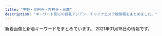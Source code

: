 ```yaml
---
title: "中野・高円寺・吉祥寺・三鷹"
description: "キーワード別にの巨乳アジアン・チャイナエステ嬢情報をまとめました。"
---
```


新着画像と新着キーワードをまとめています。
2021年01月18日の情報です。

<DmmAffiliateIns />
<KeywordTable
  shops={
    [
    {
        "keywords": {
            "\u80f8": 1
        },
        "name": "\u91d1\u306e\u6708",
        "url": "http://aes-heal.com/",
        "station": "\u4e0a\u77f3\u795e\u4e95\u99c5\u5317\u53e3",
        "img_links": [
            "http://aes-heal.com/css/m-top05.jpg",
            "http://aes-heal.com/staff/mimi/01.jpg",
            "http://aes-heal.com/css/nav/nav-001.jpg",
            "http://aes-heal.com/css/m-top03.jpg",
            "http://aes-heal.com/staff/kiki/01.jpg",
            "http://aes-heal.com/css/m-top04.jpg",
            "http://aes-heal.com/staff/mai/01.jpg",
            "http://aes-heal.com/css/nav/nav-004.jpg",
            "http://aes-heal.com/css/campaign.jpg",
            "http://aes-heal.com/css/nav/nav-002.jpg",
            "http://aes-heal.com/staff/kana/01.jpg",
            "http://aes-heal.com/staff/rio/01.jpg",
            "http://aes-heal.com/css/m-top02.jpg",
            "http://aes-heal.com/css/nav/nav-003.jpg",
            "http://aes-heal.com/css/nav/nav-006.jpg",
            "http://aes-heal.com/css/m-head.jpg",
            "http://aes-heal.com/css/nav/nav-005.jpg",
            "http://aes-heal.com/staff/rin/01.jpg",
            "http://aes-heal.com/staff/yui/01.jpg",
            "http://aes-heal.com/images/call.png",
            "http://aes-heal.com/staff/emi/01.jpg"
        ]
    },
    {
        "img_links": [
            "http://sugar.estheya.com/static/picture/staff03.jpg",
            "http://sugar.estheya.com/static/picture/staff02.jpg",
            "http://sugar.estheya.com/static/picture/staff01.jpg"
        ],
        "station": "JR\u837b\u7aaa\u99c5\u897f\u53e3",
        "keywords": {
            "88": 3,
            "89": 6,
            "D": 6,
            "E": 3
        },
        "url": "http://sugar.estheya.com/",
        "name": "Sugar \uff5e\u30b7\u30e5\u30ac\u30fc\uff5e"
    },
    {
        "name": "Angel\u30fb\u30a8\u30f3\u30b8\u30a7\u30eb",
        "url": "http://k-angel.info/",
        "img_links": [
            "http://k-angel.info/images/g5.jpg",
            "http://k-angel.info/images/r4.jpg",
            "http://k-angel.info/images/g2.jpg",
            "http://k-angel.info/images/r3.jpg",
            "http://k-angel.info/images/r2.jpg",
            "http://k-angel.info/images/r5.jpg",
            "http://k-angel.info/images/r6.jpg",
            "http://k-angel.info/images/flash.jpg",
            "http://k-angel.info/images/g01.jpg",
            "http://k-angel.info/images/r1.jpg",
            "http://k-angel.info/images/nana.jpg",
            "http://k-angel.info/images/a5.jpg",
            "http://k-angel.info/images/zi_staff.png",
            "http://k-angel.info/images/flash1.jpg",
            "http://k-angel.info/images/g06.jpg"
        ],
        "keywords": {
            "C": 7
        },
        "station": "JR\u9ad8\u5186\u5bfa\u99c5\u5317\u53e3"
    },
    {
        "station": "JR\u9ad8\u5186\u5bfa\u99c5\u5317\u53e3",
        "url": "http://e-mira.net/",
        "keywords": {},
        "img_links": [
            "http://e-mira.net/_src/19217840/navi_11.png",
            "http://e-mira.net/_src/18381462/navi_12.png",
            "http://e-mira.net/_src/18381567/navi_12.png",
            "http://e-mira.net/_src/18381280/navi_12.png",
            "http://e-mira.net/_src/19217834/navi_14.png",
            "http://e-mira.net/_src/18381199/navi_14.png",
            "http://e-mira.net/_src/18381103/navi_11.png",
            "http://e-mira.net/_src/18381140/footer_07.png",
            "http://e-mira.net/_src/19217856/footer_03.png",
            "http://e-mira.net/_src/18381660/footer_05.png",
            "http://e-mira.net/_src/18381342/footer_02.png",
            "http://e-mira.net/_src/18381611/navi_10.png",
            "http://e-mira.net/_src/18381479/sign.png",
            "http://e-mira.net/_src/18381470/navi_10.png",
            "http://e-mira.net/_src/44386538/wechatimg70_20200612110516119.jpg",
            "http://e-mira.net/_src/18381262/sign.png",
            "http://e-mira.net/_src/18381159/navi_10.png",
            "http://e-mira.net/_src/18381092/footer_05.png",
            "http://e-mira.net/_src/18381358/navi_12.png",
            "http://e-mira.net/_src/18381723/ac3.png",
            "http://e-mira.net/_src/18381096/sign.png",
            "http://e-mira.net/_src/18381226/footer_04.png",
            "http://e-mira.net/_src/18381193/navi_11.png",
            "http://e-mira.net/_src/18381434/navi_15.png",
            "http://e-mira.net/_src/19217859/sign.png",
            "http://e-mira.net/_src/18381468/navi_15.png",
            "http://e-mira.net/_src/18381692/footer_02.png",
            "http://e-mira.net/_src/19217831/navi_15.png",
            "http://e-mira.net/_src/18381339/sign.png",
            "http://e-mira.net/_src/18381699/sign.png",
            "http://e-mira.net/_src/18381111/navi_15.png",
            "http://e-mira.net/_src/25639998/sign.png",
            "http://e-mira.net/_src/18381328/navi_15.png",
            "http://e-mira.net/_src/19217849/sign.png",
            "http://e-mira.net/_src/18381162/line2.png",
            "http://e-mira.net/_src/18381344/footer_04.png",
            "http://e-mira.net/_src/18381705/sign.png",
            "http://e-mira.net/_src/18381239/navi_12.png",
            "http://e-mira.net/_src/18381573/navi_15.png",
            "http://e-mira.net/_src/18381157/navi_15.png",
            "http://e-mira.net/_src/50327149/wechatimg156_20201124112344134.jpg",
            "http://e-mira.net/_src/18381443/sign.png",
            "http://e-mira.net/_src/25639986/profile_05.png",
            "http://e-mira.net/_src/18381357/navi_12.png",
            "http://e-mira.net/_src/18381467/navi_14.png",
            "http://e-mira.net/_src/18381623/footer_03.png",
            "http://e-mira.net/_src/18381362/navi_14.png",
            "http://e-mira.net/_src/18381272/sign.png",
            "http://e-mira.net/_src/18381196/navi_12.png",
            "http://e-mira.net/_src/18381242/navi_13.png",
            "http://e-mira.net/_src/18381447/footer_02.png",
            "http://e-mira.net/_src/19173124/wechatimg705.jpg",
            "http://e-mira.net/_src/18381279/navi_11.png",
            "http://e-mira.net/_src/18381622/footer_02.png",
            "http://e-mira.net/_src/18381565/navi_11.png",
            "http://e-mira.net/_src/18381426/navi_11.png",
            "http://e-mira.net/_src/18381231/sign.png",
            "http://e-mira.net/_src/18381645/navi_10.png",
            "http://e-mira.net/_src/25639987/sign.png",
            "http://e-mira.net/_src/18381203/navi_10.png",
            "http://e-mira.net/_src/18381311/footer_06.png",
            "http://e-mira.net/_src/18381708/qr.png",
            "http://e-mira.net/_src/18381194/navi_11.png",
            "http://e-mira.net/_src/25639969/navi_11.png",
            "http://e-mira.net/_src/18381605/navi_13.png",
            "http://e-mira.net/_src/18381329/navi_15.png",
            "http://e-mira.net/_src/25639988/sign.png",
            "http://e-mira.net/_src/18381601/navi_11.png",
            "http://e-mira.net/_src/18381432/navi_14.png",
            "http://e-mira.net/_src/44386550/wechatimg50.jpg",
            "http://e-mira.net/_src/18381117/line2.png",
            "http://e-mira.net/_src/18381347/footer_07.png",
            "http://e-mira.net/_src/18381664/sign.png",
            "http://e-mira.net/_src/25639993/footer_04.png",
            "http://e-mira.net/_src/18381414/footer_04.png",
            "http://e-mira.net/_src/18381285/navi_14.png",
            "http://e-mira.net/_src/18381148/navi_11.png",
            "http://e-mira.net/_src/25639968/navi_11.png",
            "http://e-mira.net/_src/18381075/line.png",
            "http://e-mira.net/_src/18381366/navi_10.png",
            "http://e-mira.net/_src/18381706/backback_03.png",
            "http://e-mira.net/_src/18381594/sign.png",
            "http://e-mira.net/_src/18381266/footer_03.png",
            "http://e-mira.net/_src/18381066/navi_12.png",
            "http://e-mira.net/_src/18381582/profile_05.png",
            "http://e-mira.net/_src/44386546/smartselect_20190726-192136_wechat.jpg",
            "http://e-mira.net/_src/18381449/footer_04.png",
            "http://e-mira.net/_src/18381119/line2.png",
            "http://e-mira.net/_src/18381360/navi_13.png",
            "http://e-mira.net/_src/18381288/navi_10.png",
            "http://e-mira.net/_src/18381670/navi_11.png",
            "http://e-mira.net/_src/19217838/navi_12.png",
            "http://e-mira.net/_src/18381364/navi_15.png",
            "http://e-mira.net/_src/18381278/navi_11.png",
            "http://e-mira.net/_src/18381629/sign.png",
            "http://e-mira.net/_src/18381209/line2.png",
            "http://e-mira.net/_src/18381132/sign.png",
            "http://e-mira.net/_src/18381583/sign.png",
            "http://e-mira.net/_src/18381063/navi_11.png",
            "http://e-mira.net/_src/18381105/navi_12.png",
            "http://e-mira.net/_src/18381451/footer_06.png",
            "http://e-mira.net/_src/18381489/sign.png",
            "http://e-mira.net/_src/18381571/navi_14.png",
            "http://e-mira.net/_src/18381648/wechatimg329.jpg",
            "http://e-mira.net/_src/18381181/footer_03.png",
            "http://e-mira.net/_src/49954707/wechatimg150.jpg",
            "http://e-mira.net/_src/18381269/footer_06.png",
            "http://e-mira.net/_src/44478270/wechatimg152.jpg",
            "http://e-mira.net/_src/18381725/ac4.png",
            "http://e-mira.net/_src/18381322/navi_12.png",
            "http://e-mira.net/_src/18381187/sign.png",
            "http://e-mira.net/_src/18381373/sign.png",
            "http://e-mira.net/_src/19217847/profile_05.png",
            "http://e-mira.net/_src/19217839/navi_11.png",
            "http://e-mira.net/_src/44478269/wechatimg152.jpg",
            "http://e-mira.net/_src/18381403/wechatimg50.jpg",
            "http://e-mira.net/_src/18381112/navi_15.png",
            "http://e-mira.net/_src/50327153/wechatimg156_20201124112344134.jpg",
            "http://e-mira.net/_src/25639991/footer_02.png",
            "http://e-mira.net/_src/18381151/navi_12.png",
            "http://e-mira.net/_src/18381137/footer_04.png",
            "http://e-mira.net/_src/18381429/navi_13.png",
            "http://e-mira.net/_src/18381204/navi_10.png",
            "http://e-mira.net/_src/25639978/navi_10.png",
            "http://e-mira.net/_src/18381711/img20190616221341454274.jpg",
            "http://e-mira.net/_src/18381086/2ngh288160_5j9_anv8160kns5d6024f.jpg",
            "http://e-mira.net/_src/18381636/navi_11.png",
            "http://e-mira.net/_src/19217814/wechatimg230.jpg",
            "http://e-mira.net/_src/18381603/navi_12.png",
            "http://e-mira.net/_src/19217857/footer_02.png",
            "http://e-mira.net/_src/18381640/navi_13.png",
            "http://e-mira.net/_src/25639976/navi_15.png",
            "http://e-mira.net/_src/18381067/navi_13.png",
            "http://e-mira.net/_src/18381207/line2.png",
            "http://e-mira.net/_src/18381417/footer_07.png",
            "http://e-mira.net/_src/18381673/navi_12.png",
            "http://e-mira.net/_src/19217853/footer_06.png",
            "http://e-mira.net/_src/18381247/navi_10.png",
            "http://e-mira.net/_src/18381661/footer_06.png",
            "http://e-mira.net/_src/18381688/sign.png",
            "http://e-mira.net/_src/18381412/footer_02.png",
            "http://e-mira.net/_src/18381644/navi_15.png",
            "http://e-mira.net/_src/18381304/sign.png",
            "http://e-mira.net/_src/18381139/footer_06.png",
            "http://e-mira.net/_src/18381610/navi_10.png",
            "http://e-mira.net/_src/21452462/wechatimg98.jpg",
            "http://e-mira.net/_src/18381267/footer_04.png",
            "http://e-mira.net/_src/18381150/navi_12.png",
            "http://e-mira.net/_src/18381246/navi_15.png",
            "http://e-mira.net/_src/18381444/sign.png",
            "http://e-mira.net/_src/21452507/wechatimg232.jpg",
            "http://e-mira.net/_src/32345527/smartselect_20190726-192136_wechat.jpg",
            "http://e-mira.net/_src/18381643/navi_15.png",
            "http://e-mira.net/_src/18381391/navi_11.png",
            "http://e-mira.net/_src/18381153/navi_13.png",
            "http://e-mira.net/_src/18381613/wechatimg705.jpg",
            "http://e-mira.net/_src/18381588/footer_03.png",
            "http://e-mira.net/_src/18381477/profile_05.png",
            "http://e-mira.net/_src/19217829/navi_10.png",
            "http://e-mira.net/_src/25639995/footer_06.png",
            "http://e-mira.net/_src/18381224/footer_02.png",
            "http://e-mira.net/_src/18381460/navi_11.png",
            "http://e-mira.net/_src/18381442/profile_05.png",
            "http://e-mira.net/_src/18381719/ac1.png",
            "http://e-mira.net/_src/18381471/navi_10.png",
            "http://e-mira.net/_src/18381448/footer_03.png",
            "http://e-mira.net/_src/18381626/footer_06.png",
            "http://e-mira.net/_src/18381658/footer_03.png",
            "http://e-mira.net/_src/18381469/navi_15.png",
            "http://e-mira.net/_src/18381343/footer_03.png",
            "http://e-mira.net/_src/18381241/navi_13.png",
            "http://e-mira.net/_src/18381310/footer_05.png",
            "http://e-mira.net/_src/25639970/navi_12.png",
            "http://e-mira.net/_src/18381397/navi_14.png",
            "http://e-mira.net/_src/18381064/navi_11.png",
            "http://e-mira.net/_src/18381195/navi_12.png",
            "http://e-mira.net/_src/18381454/sign.png",
            "http://e-mira.net/_src/18381693/footer_03.png",
            "http://e-mira.net/_src/18381326/navi_14.png",
            "http://e-mira.net/_src/25639994/footer_05.png",
            "http://e-mira.net/_src/18381574/navi_15.png",
            "http://e-mira.net/_src/20881472/screenshot_smartselect_2018-03-16-12-15-07.jpg",
            "http://e-mira.net/_src/18381482/footer_02.png",
            "http://e-mira.net/_src/18381566/navi_11.png",
            "http://e-mira.net/_src/18381177/sign.png",
            "http://e-mira.net/_src/19217835/navi_13.png",
            "http://e-mira.net/_src/18381398/navi_15.png",
            "http://e-mira.net/_src/18381689/sign.png",
            "http://e-mira.net/_src/18381374/sign.png",
            "http://e-mira.net/_src/18381590/footer_05.png",
            "http://e-mira.net/_src/18381325/navi_13.png",
            "http://e-mira.net/_src/18381635/navi_11.png",
            "http://e-mira.net/_src/19217848/sign.png",
            "http://e-mira.net/_src/18381363/navi_15.png",
            "http://e-mira.net/_src/18381185/footer_07.png",
            "http://e-mira.net/_src/18381359/navi_13.png",
            "http://e-mira.net/_src/18381390/navi_11.png",
            "http://e-mira.net/_src/18381415/footer_05.png",
            "http://e-mira.net/_src/18381245/navi_15.png",
            "http://e-mira.net/_src/18381292/line2.png",
            "http://e-mira.net/_src/31433038/wechatimg98.jpg",
            "http://e-mira.net/_src/18381106/navi_12.png",
            "http://e-mira.net/_src/18381283/navi_13.png",
            "http://e-mira.net/_src/18381646/navi_10.png",
            "http://e-mira.net/_src/25639972/navi_13.png",
            "http://e-mira.net/_src/18381407/profile_05.png",
            "http://e-mira.net/_src/18381156/navi_15.png",
            "http://e-mira.net/_src/18381265/footer_02.png",
            "http://e-mira.net/_src/18381427/navi_12.png",
            "http://e-mira.net/_src/18381094/footer_07.png",
            "http://e-mira.net/_src/18381438/wechatimg152.jpg",
            "http://e-mira.net/_src/18381221/sign.png",
            "http://e-mira.net/_src/18381152/navi_13.png",
            "http://e-mira.net/_src/18381270/footer_07.png",
            "http://e-mira.net/_src/18381572/navi_14.png",
            "http://e-mira.net/_src/18381487/footer_07.png",
            "http://e-mira.net/_src/18381379/footer_04.png",
            "http://e-mira.net/_src/18381578/wechatimg108.jpg",
            "http://e-mira.net/_src/18381485/footer_05.png",
            "http://e-mira.net/_src/25639996/footer_07.png",
            "http://e-mira.net/_src/18381433/navi_15.png",
            "http://e-mira.net/_src/32450222/unnamed_20180612172938653.jpg",
            "http://e-mira.net/_src/18381068/navi_13.png",
            "http://e-mira.net/_src/18381268/footer_05.png",
            "http://e-mira.net/_src/18381657/footer_02.png",
            "http://e-mira.net/_src/18381108/navi_13.png",
            "http://e-mira.net/_src/18381346/footer_06.png",
            "http://e-mira.net/_src/18381602/navi_12.png",
            "http://e-mira.net/_src/18381788/wechatimg329.jpg",
            "http://e-mira.net/_src/18381107/navi_13.png",
            "http://e-mira.net/_src/18381197/navi_13.png",
            "http://e-mira.net/_src/18381070/navi_14.png",
            "http://e-mira.net/_src/18381345/footer_05.png",
            "http://e-mira.net/_src/18381638/navi_12.png",
            "http://e-mira.net/_src/18381678/navi_15.png",
            "http://e-mira.net/_src/18381392/navi_12.png",
            "http://e-mira.net/_src/18381570/navi_13.png",
            "http://e-mira.net/_src/18381740/wechatimg16.jpg",
            "http://e-mira.net/_src/19217842/wechatimg98.jpg",
            "http://e-mira.net/_src/18381380/footer_05.png",
            "http://e-mira.net/_src/18381321/navi_11.png",
            "http://e-mira.net/_src/18381654/sign.png",
            "http://e-mira.net/_src/18381400/navi_10.png",
            "http://e-mira.net/_src/18381604/navi_13.png",
            "http://e-mira.net/_src/18381639/navi_13.png",
            "http://e-mira.net/_src/18381683/wechatimg233.jpg",
            "http://e-mira.net/_src/18381430/navi_13.png",
            "http://e-mira.net/_src/18381592/footer_07.png",
            "http://e-mira.net/_src/18381202/navi_15.png",
            "http://e-mira.net/_src/23056970/unnamed_20180612172938653.jpg",
            "http://e-mira.net/_src/25639974/navi_14.png",
            "http://e-mira.net/_src/39651631/wechatimg50.jpg",
            "http://e-mira.net/_src/18381464/navi_13.png",
            "http://e-mira.net/_src/18381142/sign.png",
            "http://e-mira.net/_src/18381478/sign.png",
            "http://e-mira.net/_src/18381619/sign.png",
            "http://e-mira.net/_src/19217855/footer_04.png",
            "http://e-mira.net/_src/18381609/navi_15.png",
            "http://e-mira.net/_src/18381463/navi_12.png",
            "http://e-mira.net/_src/18381413/footer_03.png",
            "http://e-mira.net/_src/18381473/screenshot_smartselect_2018-03-16-12-15-07.jpg",
            "http://e-mira.net/_src/18381200/navi_14.png",
            "http://e-mira.net/_src/18381312/footer_07.png",
            "http://e-mira.net/_src/18381349/sign.png",
            "http://e-mira.net/_src/18381089/footer_02.png",
            "http://e-mira.net/_src/18381281/navi_12.png",
            "http://e-mira.net/_src/18381337/profile_05.png",
            "http://e-mira.net/_src/18381309/footer_04.png",
            "http://e-mira.net/_src/18381248/navi_10.png",
            "http://e-mira.net/_src/18381377/footer_02.png",
            "http://e-mira.net/_src/25639975/navi_14.png",
            "http://e-mira.net/_src/18381641/navi_14.png",
            "http://e-mira.net/_src/25639971/navi_12.png",
            "http://e-mira.net/_src/18381431/navi_14.png",
            "http://e-mira.net/_src/18381627/footer_07.png",
            "http://e-mira.net/_src/18381078/notice.png",
            "http://e-mira.net/_src/18381282/navi_13.png",
            "http://e-mira.net/_src/18381675/navi_13.png",
            "http://e-mira.net/_src/18381608/navi_15.png",
            "http://e-mira.net/_src/18381466/navi_14.png",
            "http://e-mira.net/_src/18381435/navi_10.png",
            "http://e-mira.net/_src/18381149/navi_11.png",
            "http://e-mira.net/_src/18381672/navi_12.png",
            "http://e-mira.net/_src/18381071/navi_15.png",
            "http://e-mira.net/_src/18381238/navi_11.png",
            "http://e-mira.net/_src/18381680/navi_10.png",
            "http://e-mira.net/_src/18381138/footer_05.png",
            "http://e-mira.net/_src/18381436/navi_10.png",
            "http://e-mira.net/_src/18381676/navi_14.png",
            "http://e-mira.net/_src/18381136/footer_03.png",
            "http://e-mira.net/_src/18381617/profile_05.png",
            "http://e-mira.net/_src/25639981/wechatimg156_20201124112344134.jpg",
            "http://e-mira.net/_src/18381393/navi_12.png",
            "http://e-mira.net/_src/18381382/footer_07.png",
            "http://e-mira.net/_src/18381674/navi_13.png",
            "http://e-mira.net/_src/18381069/navi_14.png",
            "http://e-mira.net/_src/18381428/navi_12.png",
            "http://e-mira.net/_src/18381677/navi_14.png",
            "http://e-mira.net/_src/18381338/sign.png",
            "http://e-mira.net/_src/18381182/footer_04.png",
            "http://e-mira.net/_src/18381450/footer_05.png",
            "http://e-mira.net/_src/18381606/navi_14.png",
            "http://e-mira.net/_src/18381618/sign.png",
            "http://e-mira.net/_src/18381180/footer_02.png",
            "http://e-mira.net/_src/18381308/footer_03.png",
            "http://e-mira.net/_src/18381158/navi_10.png",
            "http://e-mira.net/_src/18381761/wechatimg329.jpg",
            "http://e-mira.net/_src/18381229/footer_07.png",
            "http://e-mira.net/_src/18381091/footer_04.png",
            "http://e-mira.net/_src/18381399/navi_15.png",
            "http://e-mira.net/_src/18381110/navi_14.png",
            "http://e-mira.net/_src/18381401/navi_10.png",
            "http://e-mira.net/_src/25639973/navi_13.png",
            "http://e-mira.net/_src/18381324/navi_13.png",
            "http://e-mira.net/_src/18381355/navi_11.png",
            "http://e-mira.net/_src/18381409/sign.png",
            "http://e-mira.net/_src/18381065/navi_12.png",
            "http://e-mira.net/_src/18381461/navi_11.png",
            "http://e-mira.net/_src/18381072/navi_15.png",
            "http://e-mira.net/_src/18381201/navi_15.png",
            "http://e-mira.net/_src/18381323/navi_12.png",
            "http://e-mira.net/_src/18381114/navi_10.png",
            "http://e-mira.net/_src/18381395/navi_13.png",
            "http://e-mira.net/_src/19217854/footer_05.png",
            "http://e-mira.net/_src/19217833/navi_14.png",
            "http://e-mira.net/_src/18381093/footer_06.png",
            "http://e-mira.net/_src/18381314/sign.png",
            "http://e-mira.net/_src/21452882/wechatimg108.jpg",
            "http://e-mira.net/_src/18381289/navi_10.png",
            "http://e-mira.net/_src/18381697/footer_07.png",
            "http://e-mira.net/_src/18381284/navi_14.png",
            "http://e-mira.net/_src/18381452/footer_07.png",
            "http://e-mira.net/_src/18381243/navi_14.png",
            "http://e-mira.net/_src/18381109/navi_14.png",
            "http://e-mira.net/_src/18381587/footer_02.png",
            "http://e-mira.net/_src/18381237/navi_11.png",
            "http://e-mira.net/_src/18381073/navi_10.png",
            "http://e-mira.net/_src/25639977/navi_15.png",
            "http://e-mira.net/_src/18381154/navi_14.png",
            "http://e-mira.net/_src/18381653/sign.png",
            "http://e-mira.net/_src/21452460/wechatimg232.jpg",
            "http://e-mira.net/_src/18381575/navi_10.png",
            "http://e-mira.net/_src/18381625/footer_05.png",
            "http://e-mira.net/_src/18381225/footer_03.png",
            "http://e-mira.net/_src/18381569/navi_13.png",
            "http://e-mira.net/_src/19217852/footer_07.png",
            "http://e-mira.net/_src/18381183/footer_05.png",
            "http://e-mira.net/_src/18381465/navi_13.png",
            "http://e-mira.net/_src/18381591/footer_06.png",
            "http://e-mira.net/_src/18381227/footer_05.png",
            "http://e-mira.net/_src/18381381/footer_06.png",
            "http://e-mira.net/_src/18381659/footer_04.png",
            "http://e-mira.net/_src/18381250/line2.png",
            "http://e-mira.net/_src/18381576/navi_10.png",
            "http://e-mira.net/_src/18381378/footer_03.png",
            "http://e-mira.net/_src/18381333/unnamed_20180612172938653.jpg",
            "http://e-mira.net/_src/18381240/navi_12.png",
            "http://e-mira.net/_src/25639979/navi_10.png",
            "http://e-mira.net/_src/18381624/footer_04.png",
            "http://e-mira.net/_src/18381184/footer_06.png",
            "http://e-mira.net/_src/18381368/smartselect_20190726-192136_wechat.jpg",
            "http://e-mira.net/_src/18381695/footer_05.png",
            "http://e-mira.net/_src/18381320/navi_11.png",
            "http://e-mira.net/_src/19217836/navi_13.png",
            "http://e-mira.net/_src/18381090/footer_03.png",
            "http://e-mira.net/_src/18381361/navi_14.png",
            "http://e-mira.net/_src/18381228/footer_06.png",
            "http://e-mira.net/_src/18381642/navi_14.png",
            "http://e-mira.net/_src/19217837/navi_12.png",
            "http://e-mira.net/_src/18381568/navi_12.png",
            "http://e-mira.net/_src/18381584/sign.png",
            "http://e-mira.net/_src/18381652/profile_05.png",
            "http://e-mira.net/_src/18381662/footer_07.png",
            "http://e-mira.net/_src/18381600/navi_11.png",
            "http://e-mira.net/_src/18381783/wechatimg232.jpg",
            "http://e-mira.net/_src/18381330/navi_10.png",
            "http://e-mira.net/_src/18381425/navi_11.png",
            "http://e-mira.net/_src/18381484/footer_04.png",
            "http://e-mira.net/_src/18381721/ac2.png",
            "http://e-mira.net/_src/18381483/footer_03.png",
            "http://e-mira.net/_src/50913437/wechatimg412.jpg",
            "http://e-mira.net/_src/18381416/footer_06.png",
            "http://e-mira.net/_src/18381694/footer_04.png",
            "http://e-mira.net/_src/19217830/navi_10.png",
            "http://e-mira.net/_src/18381077/line.png",
            "http://e-mira.net/_src/19217832/navi_15.png",
            "http://e-mira.net/_src/18381384/sign.png",
            "http://e-mira.net/_src/18381135/footer_02.png",
            "http://e-mira.net/_src/18381419/sign.png",
            "http://e-mira.net/_src/18381307/footer_02.png",
            "http://e-mira.net/_src/18381155/navi_14.png",
            "http://e-mira.net/_src/18381327/navi_14.png",
            "http://e-mira.net/_src/18381696/footer_06.png",
            "http://e-mira.net/_src/18381679/navi_15.png",
            "http://e-mira.net/_src/18381365/navi_10.png",
            "http://e-mira.net/_src/23056975/unnamed_%281%29.jpg",
            "http://e-mira.net/_src/18381681/navi_10.png",
            "http://e-mira.net/_src/18381408/sign.png",
            "http://e-mira.net/_src/18381687/profile_05.png",
            "http://e-mira.net/_src/18381372/profile_05.png",
            "http://e-mira.net/_src/18381486/footer_06.png",
            "http://e-mira.net/_src/25639992/footer_03.png",
            "http://e-mira.net/_src/18381671/navi_11.png",
            "http://e-mira.net/_src/18381286/navi_15.png",
            "http://e-mira.net/_src/18381637/navi_12.png",
            "http://e-mira.net/_src/18381394/navi_13.png",
            "http://e-mira.net/_src/18381607/navi_14.png",
            "http://e-mira.net/_src/18381396/navi_14.png",
            "http://e-mira.net/_src/18381356/navi_11.png",
            "http://e-mira.net/_src/18381589/footer_04.png",
            "http://e-mira.net/_src/18381331/navi_10.png",
            "http://e-mira.net/_src/18381113/navi_10.png"
        ],
        "name": "\u30d4\u30e5\u30a2\u30cf\u30fc\u30c8"
    },
    {
        "img_links": [
            "http://www.es-selene.link/images/sys1.png",
            "http://www.es-selene.link/sp/images/tel.jpg",
            "http://www.es-selene.link/img/sora1.jpg",
            "http://www.es-selene.link/staff/yuki.jpg",
            "http://www.es-selene.link/images/int1.png",
            "http://www.es-selene.link/sp/images/sys2.jpg",
            "http://www.es-selene.link/sp/images/head.jpg",
            "http://www.es-selene.link/sp/images/ac2.jpg",
            "http://www.es-selene.link/sp/img/yuki1.jpg",
            "http://www.es-selene.link/images/mobile.jpg",
            "http://www.es-selene.link/images/interior_t.png",
            "http://www.es-selene.link/sp/images/ac1.jpg",
            "http://www.es-selene.link/sp/images/news_t.jpg",
            "http://www.es-selene.link/sp/images/interior_t.jpg",
            "http://www.es-selene.link/img/yuki1.jpg",
            "http://www.es-selene.link/staff/sora.jpg",
            "http://www.es-selene.link/sp/menu/interior.jpg",
            "http://www.es-selene.link/sp/images/rec1.jpg",
            "http://www.es-selene.link/sp/images/top.jpg",
            "http://www.es-selene.link/sp/images/time.jpg",
            "http://www.es-selene.link/sp/img/miki1.jpg",
            "http://www.es-selene.link/sp/staff/sora.jpg",
            "http://www.es-selene.link/sp/img/sora1.jpg",
            "http://www.es-selene.link/sp/images/pc.jpg",
            "http://www.es-selene.link/sp/images/sisu_t.jpg",
            "http://www.es-selene.link/images/ac1.png",
            "http://www.es-selene.link/images/koko_200x40.png",
            "http://www.es-selene.link/sp/staff/miki.jpg",
            "http://www.es-selene.link/sp/images/int2.jpg",
            "http://www.es-selene.link/images/line.png",
            "http://www.es-selene.link/sp/images/ameba.jpg",
            "http://www.es-selene.link/images/int2.png",
            "http://www.es-selene.link/sp/images/int1.jpg",
            "http://www.es-selene.link/sp/images/staff_t.jpg",
            "http://www.es-selene.link/sp/images/rec2.jpg",
            "http://www.es-selene.link/sp/images/newsb.jpg",
            "http://www.es-selene.link/staff/miki.jpg",
            "http://www.es-selene.link/images/ac2.png",
            "http://www.es-selene.link/sp/menu/top.jpg",
            "http://www.es-selene.link/sp/menu/staff.jpg",
            "http://www.es-selene.link/sp/images/sys4.jpg",
            "http://www.es-selene.link/img/miki1.jpg",
            "http://www.es-selene.link/sp/images/footer.jpg",
            "http://www.es-selene.link/images/sys2.png",
            "http://www.es-selene.link/images/head.jpg",
            "http://www.es-selene.link/images/sm.jpg",
            "http://www.es-selene.link/images/staff_t.png",
            "http://www.es-selene.link/sp/images/sys3.jpg",
            "http://www.es-selene.link/sp/images/sys1.jpg",
            "http://www.es-selene.link/sp/images/sys5.jpg",
            "http://www.es-selene.link/sp/staff/yuki.jpg",
            "http://www.es-selene.link/images/news.jpg"
        ],
        "station": "JR\u6771\u4e2d\u91ce\u99c5\u6771\u53e3",
        "name": "Selene*\u30bb\u30ec\u30fc\u30cd",
        "keywords": {},
        "url": "http://www.es-selene.link/"
    },
    {
        "keywords": {},
        "img_links": [
            "http://cutiehoney.estx.net/images/new_10.jpg",
            "http://cutiehoney.estx.net/images/index_02.jpg",
            "http://cutiehoney.estx.net/staff/1/1.jpg",
            "http://cutiehoney.estx.net/images/index_07.jpg",
            "http://cutiehoney.estx.net/images/s3.jpg",
            "http://cutiehoney.estx.net/images/index_10.jpg",
            "http://cutiehoney.estx.net/images/index_05.jpg",
            "http://cutiehoney.estx.net/images/index_04.jpg",
            "http://cutiehoney.estx.net/images/staff_08.jpg",
            "http://cutiehoney.estx.net/images/s2.jpg",
            "http://cutiehoney.estx.net/images/s1.jpg",
            "http://cutiehoney.estx.net/images/index_11.jpg",
            "http://cutiehoney.estx.net/staff/3/1.jpg",
            "http://cutiehoney.estx.net/images/staff_06.jpg",
            "http://cutiehoney.estx.net/staff/2/1.jpg",
            "http://cutiehoney.estx.net/images/new_08.jpg"
        ],
        "url": "http://cutiehoney.estx.net/",
        "name": "Cutie Honey \uff5e\u30ad\u30e5\u30fc\u30c6\u30a3\u30fc\u30cf\u30cb\u30fc\uff5e",
        "station": "\u897f\u837b\u7aaa\u99c5\u5317\u53e3"
    },
    {
        "name": "CUTE",
        "img_links": [
            "https://cute.aoaoeo.com/wp-content/themes/este/img/3.jpg",
            "https://cute.aoaoeo.com/wp-content/themes/este/img/top-img01a.png",
            "https://cute.aoaoeo.com/wp-content/themes/este/img/tel_header.png",
            "https://cute.aoaoeo.com/wp-content/uploads/2020/12/spoiakhjcute.jpg",
            "https://cute.aoaoeo.com/wp-content/themes/este/img/top-img03.png",
            "https://cute.aoaoeo.com/wp-content/uploads/2020/12/0987tcute.jpg",
            "https://cute.aoaoeo.com/wp-content/themes/este/img/top-img04.png",
            "https://cute.aoaoeo.com/wp-content/themes/este/img/call.png",
            "https://cute.aoaoeo.com/wp-content/themes/este/img/4.jpg",
            "https://cute.aoaoeo.com/wp-content/themes/este/img/top-img01b.png",
            "https://cute.aoaoeo.com/wp-content/themes/este/img/1.jpg",
            "https://cute.aoaoeo.com/wp-content/themes/este/img/2.jpg",
            "https://cute.aoaoeo.com/wp-content/themes/este/img/tel_footer.png",
            "https://cute.aoaoeo.com/wp-content/themes/este/img/top-img02g.png",
            "https://cute.aoaoeo.com/wp-content/uploads/2018/12/3122311221cute.jpg",
            "https://cute.aoaoeo.com/wp-content/themes/este/img/top-img01.png",
            "https://cute.aoaoeo.com/wp-content/uploads/2020/12/09876cute.jpg"
        ],
        "station": "\u65b9\u5357\u753a\u99c52\u756a\u51fa\u53e3",
        "url": "https://cute.aoaoeo.com/",
        "keywords": {
            "E": 8,
            "D": 7
        }
    },
    {
        "url": "https://fairy.relaxjp.com/",
        "station": "JR\u9ad8\u5186\u5bfa\u99c5\u5317\u53e3",
        "keywords": {
            "95": 3,
            "F": 1,
            "88": 1,
            "D": 2,
            "90": 1
        },
        "name": "\u30d5\u30a7\u30a2\u30ea\u30fc",
        "img_links": [
            "https://fairy.relaxjp.com/css/c01.jpg",
            "https://fairy.relaxjp.com/css/nav/nav-003.png",
            "https://fairy.relaxjp.com/css/staff/staff02.jpg",
            "https://fairy.relaxjp.com/css/staff/staff03.jpg",
            "https://fairy.relaxjp.com/css/topright02.jpg",
            "https://fairy.relaxjp.com/css/foot-tel.png",
            "https://fairy.relaxjp.com/css/nav/nav-004.png",
            "https://fairy.relaxjp.com/css/tel.png",
            "https://fairy.relaxjp.com/css/staff/staff01.jpg",
            "https://fairy.relaxjp.com/css/nav/nav-002.png",
            "https://fairy.relaxjp.com/css/nav/nav-005.png",
            "https://fairy.relaxjp.com/css/staff/staff04.jpg",
            "https://fairy.relaxjp.com/css/staff/staff05.jpg",
            "https://fairy.relaxjp.com/css/nav/nav-006.png",
            "https://fairy.relaxjp.com/css/nav/nav-001.png"
        ]
    },
    {
        "name": "\u7965\u60a6 \u3057\u3087\u3046\u3048\u3064",
        "img_links": [
            "http://relaxbest.net/images/returnBtn.png",
            "http://relaxbest.net/staffPhoto/b20200202033738.jpg",
            "http://relaxbest.net/staffPhoto/s20200904172838.jpg",
            "http://relaxbest.net/uploadfiles/images/campaignRelaxbest3.jpg",
            "http://relaxbest.net/staffPhoto/s20200804090123.jpg",
            "http://relaxbest.net/staffPhoto/b20200804090123.jpg",
            "http://relaxbest.net/images/store/03.jpg",
            "http://relaxbest.net/staffPhoto/s20200202033738.jpg",
            "http://relaxbest.net/images/store/04.jpg",
            "http://relaxbest.net/images/store/05.jpg",
            "http://relaxbest.net/staffPhoto/b20200904172838.jpg",
            "http://relaxbest.net/staffPhoto/b20201209220046.jpg",
            "http://relaxbest.net/staffPhoto/s20201209220046.jpg",
            "http://relaxbest.net/js/sliderLine/slide_prev.png",
            "http://relaxbest.net/js/sliderLine/slide_next.png",
            "http://relaxbest.net/images/store/01.jpg",
            "http://relaxbest.net/images/store/02.jpg"
        ],
        "station": "\u9dfa\u30ce\u5bae\u99c5\u5317\u53e3",
        "url": "http://relaxbest.net/",
        "keywords": {
            "85": 1
        }
    },
    {
        "name": "\u65b0\u53f0\u5317",
        "img_links": [
            "http://hakanai.tokyo/uploads/210112/1-210112161346461.jpg",
            "http://hakanai.tokyo/uploads/210112/1-210112151422E5.jpg",
            "http://hakanai.tokyo/style/images/top.png",
            "http://hakanai.tokyo/style/images/mobile.jpg",
            "http://hakanai.tokyo/uploads/201225/1-2012251A14GR.jpg",
            "http://hakanai.tokyo/plus/images/room5.jpg",
            "http://hakanai.tokyo/uploads/210112/1-210112161334V9.jpg",
            "http://hakanai.tokyo/uploads/201225/1-2012251A2024P.jpg",
            "http://hakanai.tokyo/uploads/200903/1-200Z3144I92D.jpg",
            "http://hakanai.tokyo/uploads/210112/1-21011215202O45.jpg",
            "http://hakanai.tokyo/style/images/staff_line.png",
            "http://hakanai.tokyo/style/images/room3.jpg",
            "http://hakanai.tokyo/style/images/dt.jpg",
            "http://hakanai.tokyo/style/images/room4.jpg",
            "http://hakanai.tokyo/style/images/girl-z2.jpg",
            "http://hakanai.tokyo/style/images/bj3.png",
            "http://hakanai.tokyo/uploads/200903/1-200Z3144JG54.jpg",
            "http://hakanai.tokyo/style/images/room2.jpg",
            "http://hakanai.tokyo/style/images/room1.jpg",
            "http://hakanai.tokyo/uploads/210112/1-21011216131CG.jpg",
            "http://hakanai.tokyo/style/images/girl-z1.jpg",
            "http://hakanai.tokyo/uploads/210112/1-210112151943312.jpg",
            "http://hakanai.tokyo/uploads/201225/1-2012251A210T8.jpg",
            "http://hakanai.tokyo/uploads/200703/1-200F314511G53.jpg",
            "http://hakanai.tokyo/uploads/200903/1-200Z3144H2605.jpg",
            "http://hakanai.tokyo/style/images/end.jpg",
            "http://hakanai.tokyo/uploads/200703/1-200F3144ZN57.jpg"
        ],
        "station": "JR\u9ad8\u5186\u5bfa\u99c5\u5317\u53e3",
        "keywords": {
            "86": 6,
            "E": 3,
            "C": 12,
            "D": 3
        },
        "url": "http://hakanai.tokyo/"
    },
    {
        "keywords": {},
        "station": "JR\u897f\u837b\u7aaa\u99c5\u5317\u53e3",
        "name": "\u6e05\u604b\uff5e\u305b\u3044\u308c\u3093\uff5e",
        "url": "http://sei-ren.work/",
        "img_links": [
            "http://sei-ren.work/staff/moe.jpg",
            "http://sei-ren.work/sp/menu/interior.jpg",
            "http://sei-ren.work/images/sys2.jpg",
            "http://sei-ren.work/staff/sizuka.jpg",
            "http://sei-ren.work/sp/images/s4.jpg",
            "http://sei-ren.work/img/mimi1.png",
            "http://sei-ren.work/images/interior_t.jpg",
            "http://sei-ren.work/sp/images/int1.jpg",
            "http://sei-ren.work/sp/images/interior_t.jpg",
            "http://sei-ren.work/sp/menu/staff.jpg",
            "http://sei-ren.work/sp/images/footer.png",
            "http://sei-ren.work/sp/images/s2.jpg",
            "http://sei-ren.work/sp/images/s3.jpg",
            "http://sei-ren.work/sp/images/sys3.png",
            "http://sei-ren.work/sp/images/staff_t.jpg",
            "http://sei-ren.work/sp/images/sys2.jpg",
            "http://sei-ren.work/images/b1.jpg",
            "http://sei-ren.work/images/int1.jpg",
            "http://sei-ren.work/sp/images/e2.jpg",
            "http://sei-ren.work/sp/staff/nana.jpg",
            "http://sei-ren.work/images/head.jpg",
            "http://sei-ren.work/sp/images/news.jpg",
            "http://sei-ren.work/sp/menu/sisu.jpg",
            "http://sei-ren.work/sp/img/moe1.png",
            "http://sei-ren.work/staff/haru.jpg",
            "http://sei-ren.work/images/staff_t.jpg",
            "http://sei-ren.work/images/rec.jpg",
            "http://sei-ren.work/sp/images/e1.jpg",
            "http://sei-ren.work/sp/images/e5.jpg",
            "http://sei-ren.work/images/int2.jpg",
            "http://sei-ren.work/sp/staff/moe.jpg",
            "http://sei-ren.work/images/b3.jpg",
            "http://sei-ren.work/sp/images/sys1.jpg",
            "http://sei-ren.work/staff/mimi.jpg",
            "http://sei-ren.work/images/b2.jpg",
            "http://sei-ren.work/sp/images/e3.jpg",
            "http://sei-ren.work/sp/images/sisu_t.jpg",
            "http://sei-ren.work/sp/staff/sizuka.jpg",
            "http://sei-ren.work/images/sys3.jpg",
            "http://sei-ren.work/staff/nana.jpg",
            "http://sei-ren.work/images/sm.jpg",
            "http://sei-ren.work/sp/menu/top.jpg",
            "http://sei-ren.work/images/sys1.jpg",
            "http://sei-ren.work/sp/images/sisu1.png",
            "http://sei-ren.work/img/nana1.png",
            "http://sei-ren.work/sp/img/nana1.png",
            "http://sei-ren.work/sp/images/ac1.jpg",
            "http://sei-ren.work/sp/img/sizuka1.png",
            "http://sei-ren.work/sp/images/head.jpg",
            "http://sei-ren.work/sp/images/topgirl.jpg",
            "http://sei-ren.work/sp/images/int2.png",
            "http://sei-ren.work/img/haru1.png",
            "http://sei-ren.work/img/sizuka1.png",
            "http://sei-ren.work/sp/images/e6.jpg",
            "http://sei-ren.work/sp/images/newsb.png",
            "http://sei-ren.work/images/b4.jpg",
            "http://sei-ren.work/sp/images/e4.jpg",
            "http://sei-ren.work/sp/staff/mimi.jpg",
            "http://sei-ren.work/sp/img/haru1.png",
            "http://sei-ren.work/sp/images/tel.jpg",
            "http://sei-ren.work/images/tg.jpg",
            "http://sei-ren.work/images/news.jpg",
            "http://sei-ren.work/sp/staff/haru.jpg",
            "http://sei-ren.work/sp/img/mimi1.png",
            "http://sei-ren.work/sp/images/rec.jpg",
            "http://sei-ren.work/img/moe1.png"
        ]
    },
    {
        "img_links": [
            "http://zeanfio.tokyo/uploads/200826/1-200R612392D44.jpg",
            "http://zeanfio.tokyo/uploads/200826/1-200R612391O57.jpg",
            "http://zeanfio.tokyo/picture/room1.jpg",
            "http://zeanfio.tokyo/uploads/200525/1-2005251AZ0391.jpg",
            "http://zeanfio.tokyo/uploads/200613/1-20061313545XI.jpg",
            "http://zeanfio.tokyo/uploads/200826/1-200R61240062U.jpg",
            "http://zeanfio.tokyo/uploads/200826/1-200R612410XQ.jpg",
            "http://zeanfio.tokyo/picture/news.jpg",
            "http://zeanfio.tokyo/uploads/200615/1-200615130103941.jpg",
            "http://zeanfio.tokyo/uploads/200826/1-200R6123K2943.jpg",
            "http://zeanfio.tokyo/picture/face.jpg",
            "http://zeanfio.tokyo/picture/face_bj1.png",
            "http://zeanfio.tokyo/picture/top.jpg",
            "http://zeanfio.tokyo/uploads/200826/1-200R61240505J.jpg",
            "http://zeanfio.tokyo/picture/pick.jpg",
            "http://zeanfio.tokyo/picture/room3.jpg",
            "http://zeanfio.tokyo/uploads/200826/1-200R612401XN.jpg",
            "http://zeanfio.tokyo/picture/room4.jpg",
            "http://zeanfio.tokyo/uploads/200526/1-2005260T929410.jpg",
            "http://zeanfio.tokyo/picture/s_staff.png",
            "http://zeanfio.tokyo/uploads/200826/1-200R6123J3U4.jpg",
            "http://zeanfio.tokyo/picture/room2.jpg"
        ],
        "station": "JR\u5409\u7965\u5bfa\u99c5\u5317\u53e3",
        "url": "http://zeanfio.tokyo/",
        "name": "\u611b\u306e\u6d77",
        "keywords": {
            "85": 1,
            "E": 1,
            "D": 6,
            "86": 5
        }
    },
    {
        "name": "Aroma Flower\uff5e\u30a2\u30ed\u30de\u30d5\u30e9\u30ef\u30fc\uff5e",
        "station": "JR\u963f\u4f50\u30f6\u8c37\u99c5\u5357\u53e3",
        "keywords": {
            "G": 3,
            "E": 14,
            "\u80f8": 3,
            "D": 16,
            "\u30bb\u30af\u30b7\u30fc": 2
        },
        "img_links": [
            "https://aro-flower.com/wp-content/themes/este/img/1.jpg",
            "https://aro-flower.com/wp-content/themes/este/img/5.jpg",
            "https://aro-flower.com/wp-content/themes/este/img/top-img03a.png",
            "https://aro-flower.com/wp-content/uploads/2020/12/2908765sa.jpg",
            "https://aro-flower.com/wp-content/themes/este/img/top-img01.png",
            "https://aro-flower.com/wp-content/uploads/2020/08/987654er.jpg",
            "https://aro-flower.com/wp-content/uploads/2019/01/sahoaaxsjlklslkla.jpg",
            "https://aro-flower.com/wp-content/themes/este/img/6.jpg",
            "https://aro-flower.com/wp-content/uploads/2020/12/3908765sa.jpg",
            "https://aro-flower.com/wp-content/uploads/2019/09/wasedrftyguihoj.jpg",
            "https://aro-flower.com/wp-content/themes/este/img/tel.png",
            "https://aro-flower.com/wp-content/uploads/2020/12/1908765sa.jpg",
            "https://aro-flower.com/wp-content/themes/este/img/2.jpg",
            "https://aro-flower.com/wp-content/themes/este/img/tel01.png",
            "https://aro-flower.com/wp-content/uploads/2019/03/srdtyfugih.jpg",
            "https://aro-flower.com/wp-content/uploads/2018/12/tyfugihojska.jpg",
            "https://aro-flower.com/wp-content/uploads/2020/10/0987654908765sa.jpg",
            "https://aro-flower.com/wp-content/themes/este/img/3.jpg",
            "https://aro-flower.com/wp-content/themes/este/img/top-img03.png",
            "https://aro-flower.com/wp-content/themes/este/img/4.jpg",
            "https://aro-flower.com/wp-content/uploads/2019/11/xcvbnmkpojihugy.jpg"
        ],
        "url": "https://aro-flower.com/"
    },
    {
        "name": "\u3072\u307e\u308f\u308a",
        "station": "\u4e0a\u77f3\u795e\u4e95\u99c5\u5357\u53e3",
        "url": "http://heal-relax.com/",
        "keywords": {},
        "img_links": [
            "http://heal-relax.com/css/staff/up.jpg",
            "http://heal-relax.com/css/nav/nav-005.jpg",
            "http://heal-relax.com/css/top02.jpg",
            "http://heal-relax.com/css/tel01.png",
            "http://heal-relax.com/css/nav/nav-001.jpg",
            "http://heal-relax.com/staff/saki/01.jpg",
            "http://heal-relax.com/staff/maya/02.jpg",
            "http://heal-relax.com/css/nav/nav-006.jpg",
            "http://heal-relax.com/css/staff/new.jpg",
            "http://heal-relax.com/css/top-left02.jpg",
            "http://heal-relax.com/staff/maya/01.jpg",
            "http://heal-relax.com/staff/rei/01.jpg",
            "http://heal-relax.com/staff/yui/01.jpg",
            "http://heal-relax.com/css/top-left0001.jpg",
            "http://heal-relax.com/staff/akane/01.jpg",
            "http://heal-relax.com/staff/yuu/01.jpg",
            "http://heal-relax.com/css/nav/nav-003.jpg",
            "http://heal-relax.com/css/nav/nav-004.jpg",
            "http://heal-relax.com/css/nav/nav-002.jpg"
        ]
    },
    {
        "station": "\u4e2d\u91ce\u5742\u4e0a\u99c53\u756a\u53e3",
        "img_links": [
            "http://massage-aroma.red/images/r1.jpg",
            "http://massage-aroma.red/images/b6.jpg",
            "http://massage-aroma.red/images/tel.png",
            "http://massage-aroma.red/images/b1.jpg",
            "http://massage-aroma.red/images/b3.jpg",
            "http://massage-aroma.red/images/b5.jpg",
            "http://massage-aroma.red/images/cg08.jpg",
            "http://massage-aroma.red/images/cg05.jpg",
            "http://massage-aroma.red/images/rosel.png",
            "http://massage-aroma.red/images/cg09.jpg",
            "http://massage-aroma.red/images/r4.jpg",
            "http://massage-aroma.red/images/b2.jpg",
            "http://massage-aroma.red/images/r2.jpg",
            "http://massage-aroma.red/images/qrc.png",
            "http://massage-aroma.red/images/cg06.jpg",
            "http://massage-aroma.red/images/b4.jpg",
            "http://massage-aroma.red/images/card.jpg",
            "http://massage-aroma.red/images/roser.png",
            "http://massage-aroma.red/images/cg02.jpg",
            "http://massage-aroma.red/images/r3.jpg",
            "http://massage-aroma.red/images/cg03.jpg",
            "http://massage-aroma.red/images/cg01.jpg",
            "http://massage-aroma.red/images/kan.jpg"
        ],
        "name": "\u5922\u6c17\u5206",
        "keywords": {
            "87": 3,
            "86": 36
        },
        "url": "http://massage-aroma.red/"
    },
    {
        "station": "JR\u837b\u7aaa\u99c5\u5317\u53e3",
        "keywords": {},
        "img_links": [
            "http://grace-ogikubo.link/_src/18502258/_dsf0569.jpg",
            "http://grace-ogikubo.link/_src/18502341/sign.png",
            "http://grace-ogikubo.link/_src/38258164/img20191226185648441738.png",
            "http://grace-ogikubo.link/_src/18502379/ss3.png",
            "http://grace-ogikubo.link/_src/18502383/line4.png",
            "http://grace-ogikubo.link/_src/46513734/img20180515000939349207.png",
            "http://grace-ogikubo.link/_src/36050696/img20191009182552057053.png",
            "http://grace-ogikubo.link/_src/18502435/img20180514232217540570.png",
            "http://grace-ogikubo.link/_src/33847581/img20190304223459260987.png",
            "http://grace-ogikubo.link/_src/18502327/img20160906032301604001.png",
            "http://grace-ogikubo.link/_src/18502317/img20160905232518927313.png",
            "http://grace-ogikubo.link/_src/46513721/img20180515000939399763.png",
            "http://grace-ogikubo.link/_src/33847584/img20180515000939321049.png",
            "http://grace-ogikubo.link/_src/18502284/tel2.png",
            "http://grace-ogikubo.link/_src/18502372/img20160907013218046305.png",
            "http://grace-ogikubo.link/_src/48518203/img20201002172121418956.png",
            "http://grace-ogikubo.link/_src/33847588/img20190708123951442965.png",
            "http://grace-ogikubo.link/_src/18502416/2.jpg",
            "http://grace-ogikubo.link/_src/46513773/img20191210193133198345.png",
            "http://grace-ogikubo.link/_src/18502409/slider1.jpg",
            "http://grace-ogikubo.link/_src/18502332/sign.png",
            "http://grace-ogikubo.link/_src/18502254/wechatimg583_20190422220513214.jpg",
            "http://grace-ogikubo.link/_src/18502374/img20160907013313231455.png",
            "http://grace-ogikubo.link/_src/18502373/img20160907013250266894.png",
            "http://grace-ogikubo.link/_src/36050681/img20191009182552057053.png",
            "http://grace-ogikubo.link/_src/48517939/img20201002172121373632.png",
            "http://grace-ogikubo.link/_src/18502497/img20180515000939360533.png",
            "http://grace-ogikubo.link/_src/46513788/img20180515000939349207.png",
            "http://grace-ogikubo.link/_src/18502256/_dsf0551-hdr.jpg",
            "http://grace-ogikubo.link/_src/18502260/gg2.png",
            "http://grace-ogikubo.link/_src/18502257/_dsf0560.jpg",
            "http://grace-ogikubo.link/_src/46513791/img20191210193133198345.png",
            "http://grace-ogikubo.link/_src/18502283/toho.png",
            "http://grace-ogikubo.link/_src/46513781/img20200128123935549821.png",
            "http://grace-ogikubo.link/_src/22326430/sign.png",
            "http://grace-ogikubo.link/_src/18502399/img20160907020750279447.png",
            "http://grace-ogikubo.link/_src/48517942/img20201002172121418956.png",
            "http://grace-ogikubo.link/_src/46513792/img20180515000939366224.png",
            "http://grace-ogikubo.link/_src/18502424/img20180520131800398045.png",
            "http://grace-ogikubo.link/_src/18502309/img20160905232400497638.png",
            "http://grace-ogikubo.link/_src/38258161/img20191226185648441738.png",
            "http://grace-ogikubo.link/_src/48518202/img20201002172121373632.png",
            "http://grace-ogikubo.link/_src/18502255/wechatimg584_20190422220534557.jpg",
            "http://grace-ogikubo.link/_src/18502282/bloc.png",
            "http://grace-ogikubo.link/_src/18502408/slider4.jpg",
            "http://grace-ogikubo.link/_src/33848822/img20190708123951442965.png",
            "http://grace-ogikubo.link/_src/18502350/ss1.png",
            "http://grace-ogikubo.link/_src/18502259/gg1.png",
            "http://grace-ogikubo.link/_src/18502375/img20160907013331366028.png",
            "http://grace-ogikubo.link/_src/18502420/img20191001122905775719.png",
            "http://grace-ogikubo.link/_src/18502410/slider2.jpg",
            "http://grace-ogikubo.link/_src/18502311/img20160905232411911726.png",
            "http://grace-ogikubo.link/_src/18502414/wechatimg276.jpg",
            "http://grace-ogikubo.link/_src/18502422/img20191001123048353708.png",
            "http://grace-ogikubo.link/_src/39132552/img20200128123935549821.png",
            "http://grace-ogikubo.link/_src/18502252/sign.png",
            "http://grace-ogikubo.link/_src/46513779/img20180515000939366224.png",
            "http://grace-ogikubo.link/_src/18502315/img20160905232445224246.png",
            "http://grace-ogikubo.link/_src/18502270/xxxx.png",
            "http://grace-ogikubo.link/_src/49556469/img20201029190543267488.png",
            "http://grace-ogikubo.link/_src/18502272/line1.png",
            "http://grace-ogikubo.link/_src/18502411/slider3.jpg",
            "http://grace-ogikubo.link/_src/18502313/img20160905232432223316.png",
            "http://grace-ogikubo.link/_src/49556483/img20201029190543267488.png",
            "http://grace-ogikubo.link/_src/22329248/img20180515000939399763.png",
            "http://grace-ogikubo.link/_src/18502412/1.jpg",
            "http://grace-ogikubo.link/_src/18502430/slider.jpg",
            "http://grace-ogikubo.link/_src/18502268/sign.png",
            "http://grace-ogikubo.link/_src/33848820/img20180515000939321049.png",
            "http://grace-ogikubo.link/_src/22329262/img20180515003004409500.png",
            "http://grace-ogikubo.link/_src/51290507/img20201226134757465815.png",
            "http://grace-ogikubo.link/_src/33848818/img20190304223459260987.png"
        ],
        "url": "http://grace-ogikubo.link/",
        "name": "\u30b0\u30ec\u30fc\u30b9"
    },
    {
        "name": "\u6843\u306e\u5fc3",
        "station": "JR\u897f\u837b\u7aaa\u99c5\u5357\u53e3",
        "keywords": {},
        "url": "http://www.es-koi.link/",
        "img_links": [
            "http://www.es-koi.link/images/3.jpg",
            "http://www.es-koi.link/images/mobile.jpg",
            "http://www.es-koi.link/images/info.jpg",
            "http://www.es-koi.link/images/sys2.jpg",
            "http://www.es-koi.link/images/int1.jpg",
            "http://www.es-koi.link/images/tel.jpg",
            "http://www.es-koi.link/images/6.jpg",
            "http://www.es-koi.link/images/staff_t.jpg",
            "http://www.es-koi.link/images/7.jpg",
            "http://www.es-koi.link/images/ais.jpg",
            "http://www.es-koi.link/images/sys1.jpg",
            "http://www.es-koi.link/img/sayuri1.jpg",
            "http://www.es-koi.link/images/5.jpg",
            "http://www.es-koi.link/images/interior_t.jpg",
            "http://www.es-koi.link/img/aoi1.jpg",
            "http://www.es-koi.link/images/head.jpg",
            "http://www.es-koi.link/images/line.png",
            "http://www.es-koi.link/images/2.jpg",
            "http://www.es-koi.link/img/mimi1.jpg",
            "http://www.es-koi.link/img/eri1.jpg",
            "http://www.es-koi.link/images/news.jpg",
            "http://www.es-koi.link/img/raki1.jpg",
            "http://www.es-koi.link/images/int2.jpg"
        ]
    },
    {
        "station": "JR\u837b\u7aaa\u99c5\u5357\u53e3",
        "name": "Juno\uff5e\u30b8\u30e5\u30ce\u30fc\uff5e",
        "keywords": {},
        "img_links": [
            "http://www.smamu.net/juno/view_obj/p_head_top.png",
            "http://www.smamu.net/juno/view_obj/bn_top_reserve.jpg",
            "http://www.smamu.net/juno/view_obj/p_head_price.png",
            "http://www.smamu.net/juno/news/photo/1598442872.jpg",
            "http://www.smamu.net/juno/pc_schedule/photo/1602148966-1.jpg",
            "http://www.smamu.net/juno/news/photo/news1608191494.jpg",
            "http://www.smamu.net/juno/news/photo/1597115329.jpg",
            "http://www.smamu.net/juno/view_event/photo/news1597051332.jpg",
            "http://www.smamu.net/juno/news/photo/1597114489.jpg",
            "http://www.smamu.net/juno/pc_schedule/photo/1597115329-2.jpg",
            "http://www.smamu.net/juno/news/photo/news1597028346.jpg",
            "http://www.smamu.net/juno/news/photo/1597025414.jpg",
            "http://www.smamu.net/juno/pc_schedule/photo/1597025414-2.jpg",
            "http://www.smamu.net/juno/view_obj/hd_top_information.png",
            "http://www.smamu.net/juno/pc_schedule/photo/1597053985-2.jpg",
            "http://www.smamu.net/juno/pc_schedule/photo/1598442628-1.jpg",
            "http://www.smamu.net/juno/view_obj/bottom_line_02.png",
            "http://www.smamu.net/juno/view_event/photo/news1597032313.jpg",
            "http://www.smamu.net/juno/news/photo/1598442628.jpg",
            "http://www.smamu.net/juno/news/photo/news1602148966.jpg",
            "http://www.smamu.net/juno/view_obj/p_head_profile.png",
            "http://www.smamu.net/juno/pc_schedule/photo/1597053985-1.jpg",
            "http://www.smamu.net/juno/pc_schedule/photo/1598442872-1.jpg",
            "http://www.smamu.net/juno/pc_schedule/photo/1597028346-2.jpg",
            "http://www.smamu.net/juno/news/photo/news1597053985.jpg",
            "http://www.smamu.net/juno/pc_schedule/photo/1597028346-1.jpg",
            "http://www.smamu.net/juno/view_obj/bn_top_mobile.jpg",
            "http://www.smamu.net/juno/view_obj/p_head_cast.png",
            "http://www.smamu.net/juno/pc_schedule/photo/1597025414-1.jpg",
            "http://www.smamu.net/juno/view_obj/hd_top_newface.png",
            "http://www.smamu.net/juno/pc_schedule/photo/1597114489-2.jpg",
            "http://www.smamu.net/juno/pc_schedule/photo/1608191494-1.jpg",
            "http://www.smamu.net/juno/upload/20201217-165228satomi_s101.jpg",
            "http://www.smamu.net/juno/pc_schedule/photo/1597115329-1.jpg",
            "http://www.smamu.net/juno/pc_schedule/photo/m_noimage.jpg",
            "http://www.smamu.net/juno/pc_schedule/photo/1608191494-2.jpg",
            "http://www.smamu.net/juno/pc_schedule/photo/1602148966-2.jpg",
            "http://www.smamu.net/juno/pc_schedule/photo/1597114489-1.jpg",
            "http://www.smamu.net/juno/view_event/photo/news1597050580.jpg",
            "http://www.smamu.net/juno/view_obj/header_01.png",
            "http://www.smamu.net/juno/view_obj/hd_price_head.png"
        ],
        "url": "http://www.smamu.net/juno/"
    },
    {
        "name": "\u82b1\u706b",
        "img_links": [
            "http://hanabi.iest.jp/images/staff_image/staff_04b.jpg",
            "http://hanabi.iest.jp/images/top/top_04.jpg",
            "http://hanabi.iest.jp/images/top/top_06.jpg",
            "http://hanabi.iest.jp/images/demo/slider/images/slide3.png",
            "http://hanabi.iest.jp/images/staff_image/staff_04a.jpg",
            "http://hanabi.iest.jp/images/top/top_02.jpg",
            "http://hanabi.iest.jp/images/home/index_11.jpg",
            "http://hanabi.iest.jp/images/massage/massage_01a.jpg",
            "http://hanabi.iest.jp/images/massage/massage_01b.jpg",
            "http://hanabi.iest.jp/images/staff_image/staff_05a.jpg",
            "http://hanabi.iest.jp/images/massage/massage_03a.jpg",
            "http://hanabi.iest.jp/images/demo/slider/images/slide1.png",
            "http://hanabi.iest.jp/images/staff_one/staff_ba.png",
            "http://hanabi.iest.jp/images/top/top_05.jpg",
            "http://hanabi.iest.jp/images/top/top_03.jpg",
            "http://hanabi.iest.jp/images/massage/massage_02a.jpg",
            "http://hanabi.iest.jp/images/massage/massage_02b.jpg",
            "http://hanabi.iest.jp/images/demo/slider/images/slide2.png",
            "http://hanabi.iest.jp/images/staff_image/staff_06b.jpg",
            "http://hanabi.iest.jp/images/home/index_tel.jpg",
            "http://hanabi.iest.jp/images/staff_image/staff_06a.jpg",
            "http://hanabi.iest.jp/images/staff/staff_top.png",
            "http://hanabi.iest.jp/images/index_page_top.png",
            "http://hanabi.iest.jp/images/top/top_08.png",
            "http://hanabi.iest.jp/images/top/top_01.jpg",
            "http://hanabi.iest.jp/images/massage/massage_04b.jpg",
            "http://hanabi.iest.jp/images/massage/massage_03b.jpg",
            "http://hanabi.iest.jp/images/staff_image/staff_01a.jpg",
            "http://hanabi.iest.jp/images/massage/massage_04a.jpg",
            "http://hanabi.iest.jp/images/staff_image/staff_05b.jpg",
            "http://hanabi.iest.jp/images/home/top.jpg",
            "http://hanabi.iest.jp/images/massage/massage_la.jpg",
            "http://hanabi.iest.jp/images/home/index_13.jpg",
            "http://hanabi.iest.jp/images/staff_image/staff_03a.jpg"
        ],
        "keywords": {},
        "url": "http://hanabi.iest.jp/",
        "station": "\u6b66\u8535\u95a2\u99c5\u5357\u53e3"
    },
    {
        "url": "https://seitai.tokyo/",
        "name": "\u6e05\u6574\u4f53",
        "station": "\u65b0\u9ad8\u5186\u5bfa\u99c52\u756a\u51fa\u53e3",
        "keywords": {
            "E": 8
        },
        "img_links": [
            "https://seitai.tokyo/wp-content/uploads/2020/01/sertdyfugihoa1.jpg",
            "https://seitai.tokyo/wp-content/themes/este/img/1.jpg",
            "https://seitai.tokyo/wp-content/themes/este/img/8.jpg",
            "https://seitai.tokyo/wp-content/themes/este/img/5.jpg",
            "https://seitai.tokyo/wp-content/themes/este/img/top-img02.png",
            "https://seitai.tokyo/wp-content/themes/este/img/top-img04.png",
            "https://seitai.tokyo/wp-content/themes/este/img/tel02.png",
            "https://seitai.tokyo/wp-content/uploads/2020/01/sacggihuojpa.jpg",
            "https://seitai.tokyo/wp-content/themes/este/img/top-img05.png",
            "https://seitai.tokyo/wp-content/themes/este/img/tel_header.png",
            "https://seitai.tokyo/wp-content/themes/este/img/tel_footer.png",
            "https://seitai.tokyo/wp-content/themes/este/img/3.jpg",
            "https://seitai.tokyo/wp-content/themes/este/img/6.jpg",
            "https://seitai.tokyo/wp-content/themes/este/img/4.jpg",
            "https://seitai.tokyo/wp-content/themes/este/img/top-img01.png",
            "https://seitai.tokyo/wp-content/themes/este/img/2.jpg",
            "https://seitai.tokyo/wp-content/themes/este/img/tel.png",
            "https://seitai.tokyo/wp-content/themes/este/img/7.jpg",
            "https://seitai.tokyo/wp-content/themes/este/img/top-img03a.png"
        ]
    },
    {
        "keywords": {},
        "station": "JR\u897f\u837b\u7aaa\u99c5\u5317\u53e3",
        "img_links": [
            "http://lh.estx.net/images/index_13.png",
            "http://lh.estx.net/images/index_02.png",
            "http://lh.estx.net/images/index_10.png",
            "http://lh.estx.net/images/index_07.png",
            "http://lh.estx.net/images/index_09.png",
            "http://lh.estx.net/images/index_08.png",
            "http://lh.estx.net/staff/2.jpg",
            "http://lh.estx.net/images/index_05.png",
            "http://lh.estx.net/images/index_06.png",
            "http://lh.estx.net/staff/3.jpg",
            "http://lh.estx.net/images/staff_11.png",
            "http://lh.estx.net/staff/1.jpg",
            "http://lh.estx.net/images/index_19.png",
            "http://lh.estx.net/images/index_11.png",
            "http://lh.estx.net/staff/4.jpg",
            "http://lh.estx.net/images/index_17.png",
            "http://lh.estx.net/images/index_16.png",
            "http://lh.estx.net/images/index2_10.png",
            "http://lh.estx.net/images/index_04.png",
            "http://lh.estx.net/images/index_15.png"
        ],
        "url": "http://lh.estx.net/",
        "name": "Love Honey \uff5e\u30e9\u30d6\u30fb\u30cf\u30cb\u30fc\uff5e"
    },
    {
        "url": "http://f-rlx.xyz/",
        "keywords": {
            "C": 5,
            "86": 5,
            "D": 5,
            "87": 5
        },
        "name": "\u3082\u307f\u30fc\u3086",
        "img_links": [
            "http://f-rlx.xyz/s/image/nav_top.png",
            "http://f-rlx.xyz/images/index_05.jpg",
            "http://f-rlx.xyz/images/upload/thumb/740e5dec2ca54806.jpg",
            "http://f-rlx.xyz/s/images/t2.jpg",
            "http://f-rlx.xyz/images/upload/thumb/87360a30af268254.jpg",
            "http://f-rlx.xyz/s/images/pc.png",
            "http://f-rlx.xyz/s/uploads/02.jpg",
            "http://f-rlx.xyz/images/upload/thumb/90170edff42fc458.jpg",
            "http://f-rlx.xyz/images/staff_11.jpg",
            "http://f-rlx.xyz/images/upload/thumb/b40c9bdbc5a67fd9.jpg",
            "http://f-rlx.xyz/s/image/nav_topics.png",
            "http://f-rlx.xyz/images/index_08.jpg",
            "http://f-rlx.xyz/images/index_06.jpg",
            "http://f-rlx.xyz/images/index_16.jpg",
            "http://f-rlx.xyz/images/index_26.jpg",
            "http://f-rlx.xyz/images/rec.jpg",
            "http://f-rlx.xyz/s/images/t3.jpg",
            "http://f-rlx.xyz/images/index_15.jpg",
            "http://f-rlx.xyz/images/index_02.jpg",
            "http://f-rlx.xyz/s/images/iphone.png",
            "http://f-rlx.xyz/images/upload/thumb/f4775f16c6fc9aa2.jpg",
            "http://f-rlx.xyz/images/upload/thumb/0365bf78f9f1e225.jpg",
            "http://f-rlx.xyz/images/index_28.jpg",
            "http://f-rlx.xyz/images/upload/thumb/612c61f669752eb1.jpg",
            "http://f-rlx.xyz/girl/04.jpg",
            "http://f-rlx.xyz/s/images/slider/3.jpg",
            "http://f-rlx.xyz/images/info_11.jpg",
            "http://f-rlx.xyz/images/03.jpg",
            "http://f-rlx.xyz/girl/02.jpg",
            "http://f-rlx.xyz/s/image/nav_hotel.png",
            "http://f-rlx.xyz/s/images/t1.jpg",
            "http://f-rlx.xyz/s/images/t4.jpg",
            "http://f-rlx.xyz/s/images/service_01.png",
            "http://f-rlx.xyz/images/index_10.jpg",
            "http://f-rlx.xyz/images/info.jpg",
            "http://f-rlx.xyz/images/index_13.jpg",
            "http://f-rlx.xyz/images/upload/thumb/b5b618087f90a9f8.jpg",
            "http://f-rlx.xyz/s/images/slider/prev.png",
            "http://f-rlx.xyz/s/uploads/08.jpg",
            "http://f-rlx.xyz/images/index_23.jpg",
            "http://f-rlx.xyz/s/images/slider/1.jpg",
            "http://f-rlx.xyz/images/index_19.jpg",
            "http://f-rlx.xyz/images/upload/thumb/02f5c6f80e764efa.jpg",
            "http://f-rlx.xyz/s/images/service_03.png",
            "http://f-rlx.xyz/images/upload/thumb/12c7dee67ce9a3ec.jpg",
            "http://f-rlx.xyz/s/images/top_2.jpg",
            "http://f-rlx.xyz/images/index_21.jpg",
            "http://f-rlx.xyz/s/images/kanban.jpg",
            "http://f-rlx.xyz/images/rec_11.jpg",
            "http://f-rlx.xyz/images/index_24.jpg",
            "http://f-rlx.xyz/girl/03.jpg",
            "http://f-rlx.xyz/s/image/nav_sys.png",
            "http://f-rlx.xyz/s/images/slider/next.png",
            "http://f-rlx.xyz/s/uploads/06.jpg",
            "http://f-rlx.xyz/images/index_17.jpg",
            "http://f-rlx.xyz/images/upload/thumb/939a60785cc7a167.jpg",
            "http://f-rlx.xyz/images/index_20.jpg",
            "http://f-rlx.xyz/girl/06.jpg",
            "http://f-rlx.xyz/images/upload/thumb/ca7495be19fbf15b.jpg",
            "http://f-rlx.xyz/images/index_07.jpg",
            "http://f-rlx.xyz/s/image/nav_cast.png",
            "http://f-rlx.xyz/images/index_01.jpg",
            "http://f-rlx.xyz/images/index_27.jpg",
            "http://f-rlx.xyz/s/image/nav_manga.png",
            "http://f-rlx.xyz/images/index_04.jpg",
            "http://f-rlx.xyz/images/index_03.jpg",
            "http://f-rlx.xyz/images/01.jpg",
            "http://f-rlx.xyz/images/index_09.jpg",
            "http://f-rlx.xyz/images/02.jpg",
            "http://f-rlx.xyz/images/upload/thumb/2efa8499992b3a9c.jpg",
            "http://f-rlx.xyz/s/images/tel.png",
            "http://f-rlx.xyz/images/index_29.jpg",
            "http://f-rlx.xyz/s/images/okubokomachi.jpg",
            "http://f-rlx.xyz/images/index_12.jpg",
            "http://f-rlx.xyz/images/upload/thumb/ce903c0949e659f6.jpg"
        ],
        "station": "JR\u9ad8\u5186\u5bfa\u99c5\u5357\u53e3"
    },
    {
        "name": "\u3084\u3059\u3089\u304e\u51e6 \u82b1\u697d",
        "keywords": {},
        "img_links": [
            "https://static.wixstatic.com/media/3f1889_769941b5f63d44329a1797c335d938ee~mv2.png",
            "https://static.wixstatic.com/media/11062b_8b93d3d5a6584b69893408bb08e64122f000.jpg",
            "https://static.wixstatic.com/media/3f1889_42006b8157ef484d90a6ac233fe797a4~mv2_d_2300_3517_s_2.png",
            "https://static.wixstatic.com/media/3f1889_fcd9b2e88eaf4467b0d433f465f82e29~mv2.jpg",
            "https://static.wixstatic.com/media/3f1889_8c2e9b0dd6a64ae4baaf64673e8f3f0f~mv2.jpg",
            "https://static.wixstatic.com/media/3f1889_d5863990d0fb4ec5be54d7f6e68f3d5f~mv2.png",
            "https://static.wixstatic.com/media/3f1889_31b52551f2694c2f911b20e71ef2b3b2~mv2_d_2700_1600_s_2.jpg",
            "https://static.wixstatic.com/media/3f1889_ab8d2cf7913a412283ba6a9b444d2a6e~mv2.png",
            "https://static.wixstatic.com/media/3f1889_df432e03872140c38add5b2746291971~mv2_d_1280_4830_s_2.png",
            "https://static.wixstatic.com/media/11062b_84f0c9aa252b4b2ab1114febc012eacbf000.jpg",
            "https://static.wixstatic.com/media/3f1889_8e4787061f714a468e91941852cf1eec~mv2_d_1599_4320_s_2.jpg",
            "https://static.wixstatic.com/media/3f1889_365a1c01b11e45068c4432b93f9c4bae~mv2.png",
            "https://static.wixstatic.com/media/3f1889_e91341eb203e4243bc92a5de17a173e2~mv2.png",
            "https://static.wixstatic.com/media/11062b_2042bb7351284f0f982e4787d37415e6f000.jpg",
            "https://static.wixstatic.com/media/3f1889_734d04c2a52d4e95afc0c103f98beb36~mv2.jpg",
            "https://static.wixstatic.com/media/11062b_adfb71c8d3184c0da6217c56e72cfd34f000.jpg"
        ],
        "url": "https://www.kagura.tokyo/",
        "station": "JR\u897f\u837b\u7aaa\u99c5\u5357\u53e3"
    },
    {
        "name": "\u30ec\u30a4\u30f3\u30dc\u30fc",
        "station": "JR\u837b\u7aaa\u99c5\u897f\u53e3",
        "keywords": {
            "88": 4,
            "86": 15,
            "E": 4,
            "C": 13,
            "84": 1,
            "D": 15
        },
        "img_links": [
            "http://rainbow.esnavi.work/kanban.jpg",
            "http://rainbow.esnavi.work/2020033010050818.jpg",
            "http://rainbow.esnavi.work/sp_nav01.png",
            "http://rainbow.esnavi.work/2020022105445070.jpg",
            "http://rainbow.esnavi.work/sp_nav03.png",
            "http://rainbow.esnavi.work/2020022105435581.jpg",
            "http://rainbow.esnavi.work/sp_nav02.png",
            "http://rainbow.esnavi.work/mimi.jpg",
            "http://rainbow.esnavi.work/tit_staff03.png",
            "http://rainbow.esnavi.work/sp_top.jpg",
            "http://rainbow.esnavi.work/2020033010050746.jpg"
        ],
        "url": "http://rainbow.esnavi.work/"
    },
    {
        "url": "https://su-rinpa.tokyo/",
        "name": "\u6c34\u6676\u5bae-\u3059\u3044\u3057\u3087\u3046\u304d\u3085\u3046-",
        "img_links": [
            "https://su-rinpa.tokyo/wp-content/themes/este/img/top-img04.png",
            "https://su-rinpa.tokyo/wp-content/themes/este/img/top-img02.png",
            "https://su-rinpa.tokyo/wp-content/themes/este/img/top-img01.png",
            "https://su-rinpa.tokyo/wp-content/uploads/2019/11/saaaaaaajksa.jpg",
            "https://su-rinpa.tokyo/wp-content/themes/este/img/4.jpg",
            "https://su-rinpa.tokyo/wp-content/uploads/2019/11/satuysa.jpg",
            "https://su-rinpa.tokyo/wp-content/themes/este/img/1.jpg",
            "https://su-rinpa.tokyo/wp-content/themes/este/img/2.jpg",
            "https://su-rinpa.tokyo/wp-content/themes/este/img/tel01.png",
            "https://su-rinpa.tokyo/wp-content/themes/este/img/3.jpg",
            "https://su-rinpa.tokyo/wp-content/uploads/2019/11/8sakjhasasa.jpg",
            "https://su-rinpa.tokyo/wp-content/uploads/2019/11/8sauika.jpg",
            "https://su-rinpa.tokyo/wp-content/themes/este/img/tel.png"
        ],
        "station": "\u91ce\u65b9\u99c5\u5357\u53e3",
        "keywords": {
            "E": 4,
            "D": 11
        }
    },
    {
        "keywords": {
            "\u4e73": 1
        },
        "name": "\u591c\u6765\u9999",
        "station": "JR\u4e2d\u91ce\u99c5\u5357\u53e3",
        "img_links": [
            "http://www.come0.work/{dede:global.cfg_templets_skin/}/picture/cg02.jpg",
            "http://www.come0.work/templets/default/picture/top01.png",
            "http://www.come0.work/templets/default/picture/stal.png",
            "http://www.come0.work/templets/default/picture/tit4.jpg",
            "http://www.come0.work/templets/default/picture/tit5.jpg",
            "http://www.come0.work/templets/default/picture/top02.png",
            "http://www.come0.work/templets/default/picture/tit2.jpg",
            "http://www.come0.work/templets/default/picture/tit3.jpg",
            "http://www.come0.work/templets/default/picture/footer.png",
            "http://www.come0.work/templets/default/picture/tit1.jpg",
            "http://www.come0.work/uploads/201110/1-201110102F2323.jpg",
            "http://www.come0.work/uploads/201102/1-201102105649605.jpg",
            "http://www.come0.work/uploads/201102/1-201102105636225.jpg",
            "http://www.come0.work/{dede:global.cfg_templets_skin/}/picture/cg01.jpg",
            "http://www.come0.work/templets/default/picture/sys1.jpg",
            "http://www.come0.work/templets/default/picture/top03.png"
        ],
        "url": "http://www.come0.work/"
    },
    {
        "keywords": {
            "88": 1,
            "C": 2,
            "D": 1,
            "85": 1,
            "90": 1
        },
        "url": "http://doremi.estheya.com/",
        "name": "DoReMi -\u30c9\u30ec\u30df-",
        "station": "JR\u837b\u7aaa\u99c5\u897f\u53e3",
        "img_links": [
            "http://doremi.estheya.com/css/top04.png",
            "http://doremi.estheya.com/css/staff/staff01.png",
            "http://doremi.estheya.com/images/call.png",
            "http://doremi.estheya.com/css/staff/staff02.png",
            "http://doremi.estheya.com/css/top02.png",
            "http://doremi.estheya.com/css/f-tel03.png",
            "http://doremi.estheya.com/css/staff/staff003.png",
            "http://doremi.estheya.com/css/tel04.png",
            "http://doremi.estheya.com/css/head.png"
        ]
    },
    {
        "url": "http://www.smamu.net/felax/",
        "keywords": {},
        "station": "JR\u837b\u7aaa\u99c5\u5357\u53e3",
        "img_links": [
            "http://www.smamu.net/felax/pc_schedule/photo/1603447790-2.jpg",
            "http://www.smamu.net/felax/view_event/photo/news1563170981.jpg",
            "http://www.smamu.net/felax/pc_schedule/photo/1603447790-1.jpg",
            "http://www.smamu.net/felax/pc_schedule/photo/1511422738-1.jpg",
            "http://www.smamu.net/felax/pc_schedule/photo/1511335107-1.jpg",
            "http://www.smamu.net/felax/pc_schedule/photo/1576040135-1.jpg",
            "http://www.smamu.net/felax/pc_schedule/photo/1576040135-2.jpg",
            "http://www.smamu.net/felax/pc_schedule/photo/1565404403-1.jpg",
            "http://www.smamu.net/felax/news/photo/news1603447790.jpg",
            "http://www.smamu.net/felax/pc_schedule/photo/1595914855-1.jpg",
            "http://www.smamu.net/felax/pc_schedule/photo/1574742324-1.jpg",
            "http://www.smamu.net/felax/view_event/photo/news1569287483.jpg",
            "http://www.smamu.net/felax/pc_schedule/photo/1566885846-1.jpg",
            "http://www.smamu.net/felax/pc_schedule/photo/1517453567-1.jpg",
            "http://www.smamu.net/felax/pc_schedule/photo/1598447425-2.jpg",
            "http://www.smamu.net/felax/view_event/photo/news1555811745.jpg",
            "http://www.smamu.net/felax/pc_schedule/photo/1570586365-1.jpg",
            "http://www.smamu.net/felax/pc_schedule/photo/1595914855-2.jpg",
            "http://www.smamu.net/felax/pc_schedule/photo/m_noimage.jpg",
            "http://www.smamu.net/felax/pc_schedule/photo/1598447425-1.jpg",
            "http://www.smamu.net/felax/view_event/photo/news1590361658.jpg",
            "http://www.smamu.net/felax/pc_schedule/photo/1568375660-1.jpg",
            "http://www.smamu.net/felax/pc_schedule/photo/1590574344-1.jpg",
            "http://www.smamu.net/felax/pc_schedule/photo/1592795981-1.jpg",
            "http://www.smamu.net/felax/view_obj/bn_top_mobile.png",
            "http://www.smamu.net/felax/pc_schedule/photo/1565404613-1.jpg",
            "http://www.smamu.net/felax/pc_schedule/photo/1565404403-2.jpg",
            "http://www.smamu.net/felax/pc_schedule/photo/1592795981-2.jpg",
            "http://www.smamu.net/felax/pc_schedule/photo/1590574344-2.jpg"
        ],
        "name": "FELAX\uff5e\u30d5\u30a3\u30e9\u30c3\u30af\u30b9\uff5e"
    },
    {
        "name": "\u3075\u308c\u3042\u3044",
        "url": "http://fureai-massage.info/",
        "station": "JR\u4e2d\u91ce\u99c5\u5317\u53e3",
        "img_links": [
            "http://fureai-massage.info/i/img/r4.jpg",
            "http://fureai-massage.info/i/img/st6.jpg",
            "http://fureai-massage.info/img/st6.jpg",
            "http://fureai-massage.info/img/st4.jpg",
            "http://fureai-massage.info/i/img/acc2.jpg",
            "http://fureai-massage.info/i/img/st4.jpg",
            "http://fureai-massage.info/i/img/r2.jpg",
            "http://fureai-massage.info/i/img/st7.jpg",
            "http://fureai-massage.info/img/botton.jpg",
            "http://fureai-massage.info/img/acc2.jpg",
            "http://fureai-massage.info/img/st7.jpg",
            "http://fureai-massage.info/img/fla.jpg",
            "http://fureai-massage.info/img/acc3.jpg",
            "http://fureai-massage.info/i/img/acc1.jpg",
            "http://fureai-massage.info/i/img/r3.jpg",
            "http://fureai-massage.info/img/acc1.jpg",
            "http://fureai-massage.info/img/acc4.jpg",
            "http://fureai-massage.info/img/st2.jpg",
            "http://fureai-massage.info/img/mo.png",
            "http://fureai-massage.info/img/st28.jpg",
            "http://fureai-massage.info/i/img/acc4.jpg",
            "http://fureai-massage.info/i/img/acc3.jpg",
            "http://fureai-massage.info/i/img/st28.jpg",
            "http://fureai-massage.info/i/img/st2.jpg",
            "http://fureai-massage.info/i/img/r1.jpg"
        ],
        "keywords": {
            "E": 2,
            "84": 2,
            "D": 6,
            "85": 6,
            "86": 2,
            "C": 9
        }
    },
    {
        "url": "http://dokodemodoa.info/",
        "name": "\u3069\u3053\u3067\u3082\u30c9\u30a2",
        "station": "JR\u897f\u837b\u7aaa\u99c5\u5357\u53e3",
        "img_links": [
            "http://dokodemodoa.info/plus/images/room3.jpg",
            "http://dokodemodoa.info/uploads/201116/1-201116132154547.jpg",
            "http://dokodemodoa.info/uploads/210105/1-21010510134C04.jpg",
            "http://dokodemodoa.info/uploads/201105/1-2011051P31MW.jpg",
            "http://dokodemodoa.info/uploads/201105/1-2011051P21C63.jpg",
            "http://dokodemodoa.info/picture/end.png",
            "http://dokodemodoa.info/plus/images/room4.jpg",
            "http://dokodemodoa.info/plus/images/room1.jpg",
            "http://dokodemodoa.info/picture/photo3.png",
            "http://dokodemodoa.info/picture/top22.png",
            "http://dokodemodoa.info/picture/s_staff.png",
            "http://dokodemodoa.info/picture/i_therapist.png",
            "http://dokodemodoa.info/uploads/201105/1-2011051P23WW.jpg",
            "http://dokodemodoa.info/picture/s_new.png",
            "http://dokodemodoa.info/uploads/201207/1-20120G0392Y17.jpg",
            "http://dokodemodoa.info/plus/images/room2.jpg",
            "http://dokodemodoa.info/picture/top23.png"
        ],
        "keywords": {
            "F": 2,
            "E": 2
        }
    },
    {
        "url": "http://f-relax.net/",
        "name": "\u30a8\u30b9\u30fb\u30c8\u30c3\u30d7",
        "img_links": [
            "http://f-relax.net/images/01.jpg",
            "http://f-relax.net/images/index_04.jpg",
            "http://f-relax.net/girl/01.jpg",
            "http://f-relax.net/images/index_02.jpg",
            "http://f-relax.net/images/index_07.jpg",
            "http://f-relax.net/images/rec.jpg",
            "http://f-relax.net/girl/03a.jpg",
            "http://f-relax.net/images/info.jpg",
            "http://f-relax.net/girl/02a.jpg",
            "http://f-relax.net/girl/04b.jpg",
            "http://f-relax.net/images/index_01.jpg",
            "http://f-relax.net/girl/03.jpg",
            "http://f-relax.net/images/index_03.jpg",
            "http://f-relax.net/images/info_09.jpg",
            "http://f-relax.net/images/line.jpg",
            "http://f-relax.net/images/rec_09.jpg",
            "http://f-relax.net/images/index_05.jpg",
            "http://f-relax.net/images/02.jpg",
            "http://f-relax.net/images/index_13.jpg",
            "http://f-relax.net/images/index_14.jpg",
            "http://f-relax.net/girl/02b.jpg",
            "http://f-relax.net/girl/04.jpg",
            "http://f-relax.net/images/acc.jpg",
            "http://f-relax.net/images/sub_12.jpg",
            "http://f-relax.net/images/index_16.jpg",
            "http://f-relax.net/images/index_11.jpg",
            "http://f-relax.net/girl/02.jpg",
            "http://f-relax.net/girl/03b.jpg",
            "http://f-relax.net/girl/01b.jpg",
            "http://f-relax.net/girl/04a.jpg",
            "http://f-relax.net/images/index_12.jpg",
            "http://f-relax.net/girl/01a.jpg",
            "http://f-relax.net/images/staff_09.jpg",
            "http://f-relax.net/images/index_06.jpg"
        ],
        "station": "JR\u4e09\u9df9\u99c5\u5357\u53e3",
        "keywords": {
            "C": 4,
            "90": 1,
            "88": 1,
            "86": 1,
            "85": 1
        }
    },
    {
        "keywords": {
            "\u5de8\u4e73": 5,
            "\u80f8": 2,
            "\u4e73": 5,
            "F": 7,
            "\u304a\u3063\u3071\u3044": 1
        },
        "url": "https://pureheart.tokyo/",
        "station": "JR\u837b\u7aaa\u99c5\u5317\u53e3",
        "img_links": [
            "https://pureheart.tokyo/sites/default/files/pictures/2019-05/44D9B271-E871-4A0F-B72E-7C8385588897.jpeg",
            "https://pureheart.tokyo/sites/default/files/styles/large/public/pictures/2021-01/kirara_001.jpg",
            "https://pureheart.tokyo/sites/default/files/pictures/2018-09/miyuki_002_0.jpg",
            "https://pureheart.tokyo/sites/default/files/pictures/2018-06/serina_001.jpg",
            "https://pureheart.tokyo/sites/default/files/pictures/2020-09/yuni_001.jpg",
            "https://pureheart.tokyo/sites/default/files/pictures/2018-06/emi_001.jpg",
            "https://pureheart.tokyo/sites/default/files/pictures/2021-01/maki_001.jpg",
            "https://pureheart.tokyo/sites/default/files/pictures/2018-06/noa_001.jpg",
            "https://pureheart.tokyo/sites/default/files/styles/large/public/pictures/2020-06/20062201.jpg",
            "https://pureheart.tokyo/sites/default/files/pictures/2020-06/20062201.jpg",
            "https://pureheart.tokyo/sites/default/files/pictures/2018-12/shizuka_001_2.jpg",
            "https://pureheart.tokyo/sites/default/files/pictures/2020-06/riri_001.jpg",
            "https://pureheart.tokyo/sites/default/files/styles/large/public/pictures/2018-06/serina_001.jpg",
            "https://pureheart.tokyo/sites/default/files/pictures/2020-12/rize_001.jpg",
            "https://pureheart.tokyo/sites/default/files/pictures/2021-01/maki_002.jpg",
            "https://pureheart.tokyo/sites/default/files/pictures/2021-01/kirara_001.jpg",
            "https://pureheart.tokyo/sites/default/files/pictures/2020-04/ai_003.jpg",
            "https://pureheart.tokyo/sites/default/files/pictures/2018-06/aya_001.jpg",
            "https://pureheart.tokyo/sites/default/files/pictures/2021-01/rize_003_0.jpg",
            "https://pureheart.tokyo/sites/default/files/inline-images/PA311702.jpg",
            "https://pureheart.tokyo/sites/default/files/inline-images/PA311701.jpg",
            "https://pureheart.tokyo/sites/default/files/styles/large/public/pictures/2021-01/rize_003_0.jpg"
        ],
        "name": "Pure Heart"
    },
    {
        "url": "http://spa-only-one.jpn.mn/",
        "station": "JR\u837b\u7aaa\u99c5\u5317\u53e3",
        "img_links": [
            "http://spa-only-one.jpn.mn/images/pick.jpg",
            "http://spa-only-one.jpn.mn/photos/sites/15/2020/06/2020062320024668.jpg",
            "http://spa-only-one.jpn.mn/photos/sites/15/2018/05/2018052706491571.jpg",
            "http://spa-only-one.jpn.mn/photos/sites/15/2017/12/2017122101153288-300x279.jpg",
            "http://spa-only-one.jpn.mn/photos/sites/15/2018/05/2018052706495271.jpg",
            "http://spa-only-one.jpn.mn/photos/sites/15/2018/05/2018052706473315.jpg",
            "http://spa-only-one.jpn.mn/photos/sites/15/2018/05/2018052706482112.jpg",
            "http://spa-only-one.jpn.mn/images/mobile.jpg",
            "http://spa-only-one.jpn.mn/photos/sites/15/2018/05/2018050703260387.jpg",
            "http://spa-only-one.jpn.mn/images/s_link.png",
            "http://spa-only-one.jpn.mn/photos/sites/15/2017/11/2017111706403963.jpg",
            "http://spa-only-one.jpn.mn/photos/sites/15/2018/05/2018052706514671.jpg",
            "http://spa-only-one.jpn.mn/images/s_staff.png",
            "http://spa-only-one.jpn.mn/photos/sites/15/2018/05/2018052706463940.jpg",
            "http://spa-only-one.jpn.mn/images/s5.jpg",
            "http://spa-only-one.jpn.mn/images/girl-z1.jpg",
            "http://spa-only-one.jpn.mn/images/s4.jpg",
            "http://spa-only-one.jpn.mn/images/s2.jpg",
            "http://spa-only-one.jpn.mn/images/top.png",
            "http://spa-only-one.jpn.mn/images/s6.jpg",
            "http://spa-only-one.jpn.mn/images/news.jpg",
            "http://spa-only-one.jpn.mn/photos/sites/15/2018/12/2018122612012511-271x400.jpg",
            "http://spa-only-one.jpn.mn/photos/sites/15/2018/09/201809070336043.jpg",
            "http://spa-only-one.jpn.mn/images/girl-z2.jpg"
        ],
        "name": "SPA ONLY ONE",
        "keywords": {
            "87": 1,
            "86": 3,
            "D": 4,
            "84": 1,
            "C": 18,
            "85": 1
        }
    },
    {
        "keywords": {
            "87": 20,
            "86": 16,
            "C": 8,
            "D": 28
        },
        "url": "http://www.yumenoie.aromanv.com/",
        "img_links": [
            "http://www.yumenoie.aromanv.com/files/003.jpg",
            "http://www.yumenoie.aromanv.com/images/m-top02.jpg",
            "http://www.yumenoie.aromanv.com/files/002.jpg",
            "http://www.yumenoie.aromanv.com/files/014.jpg",
            "http://www.yumenoie.aromanv.com/files/004.jpg",
            "http://www.yumenoie.aromanv.com/images/m-head.jpg",
            "http://www.yumenoie.aromanv.com/images/m-top-right04.jpg",
            "http://www.yumenoie.aromanv.com/files/016.jpg",
            "http://www.yumenoie.aromanv.com/files/005.jpg",
            "http://www.yumenoie.aromanv.com/images/m-top-right02.jpg",
            "http://www.yumenoie.aromanv.com/files/013-02.jpg",
            "http://www.yumenoie.aromanv.com/files/014-02.jpg",
            "http://www.yumenoie.aromanv.com/files/007-02.jpg",
            "http://www.yumenoie.aromanv.com/files/011.jpg",
            "http://www.yumenoie.aromanv.com/images/call.png",
            "http://www.yumenoie.aromanv.com/files/006-02.jpg",
            "http://www.yumenoie.aromanv.com/files/009.jpg",
            "http://www.yumenoie.aromanv.com/photo_news/upimg/765155fc710510dd3a_0.jpg",
            "http://www.yumenoie.aromanv.com/files/003-02.jpg",
            "http://www.yumenoie.aromanv.com/files/015.jpg",
            "http://www.yumenoie.aromanv.com/files/010.jpg",
            "http://www.yumenoie.aromanv.com/images/m-left.jpg",
            "http://www.yumenoie.aromanv.com/files/018-02.jpg",
            "http://www.yumenoie.aromanv.com/files/017-02.jpg",
            "http://www.yumenoie.aromanv.com/files/013.jpg",
            "http://www.yumenoie.aromanv.com/images/m-top-right03.jpg",
            "http://www.yumenoie.aromanv.com/files/001-02.jpg",
            "http://www.yumenoie.aromanv.com/images/m-yejiao.jpg",
            "http://www.yumenoie.aromanv.com/files/006.jpg",
            "http://www.yumenoie.aromanv.com/files/012.jpg",
            "http://www.yumenoie.aromanv.com/files/015-02.jpg",
            "http://www.yumenoie.aromanv.com/images/top-left01.jpg",
            "http://www.yumenoie.aromanv.com/files/002-02.jpg",
            "http://www.yumenoie.aromanv.com/images/m-right.jpg",
            "http://www.yumenoie.aromanv.com/files/004-02.jpg",
            "http://www.yumenoie.aromanv.com/files/019-02.jpg",
            "http://www.yumenoie.aromanv.com/files/005-02.jpg",
            "http://www.yumenoie.aromanv.com/files/016-02.jpg",
            "http://www.yumenoie.aromanv.com/files/011-02.jpg",
            "http://www.yumenoie.aromanv.com/files/018.jpg",
            "http://www.yumenoie.aromanv.com/files/017.jpg",
            "http://www.yumenoie.aromanv.com/files/001.jpg",
            "http://www.yumenoie.aromanv.com/images/m-top-right01.jpg",
            "http://www.yumenoie.aromanv.com/files/007.jpg",
            "http://www.yumenoie.aromanv.com/files/010-02.jpg",
            "http://www.yumenoie.aromanv.com/files/012-02.jpg",
            "http://www.yumenoie.aromanv.com/files/019.jpg",
            "http://www.yumenoie.aromanv.com/files/009-02.jpg"
        ],
        "station": "\u4e0a\u77f3\u795e\u4e95\u99c5\u5357\u53e3",
        "name": "\u5922\u306e\u5bb6"
    },
    {
        "keywords": {
            "C": 10,
            "D": 22,
            "83": 10,
            "90": 22,
            "E": 44,
            "88": 22,
            "84": 22
        },
        "name": "Flower",
        "station": "JR\u5409\u7965\u5bfa\u99c5\u5317\u53e3",
        "img_links": [
            "http://flower.este.work/2/uploadimg/1605325559.jpg",
            "http://flower.este.work/2/uploadimg/1588680350.jpg",
            "http://flower.este.work/2/uploadimg/1605325806.jpg",
            "http://flower.este.work/2/uploadimg/1605325605.jpg",
            "http://flower.este.work/2/uploadimg/1582955908.jpg",
            "http://flower.este.work/tel-c3a2f172a4364233cf4953ba8413cf3ce106683e214ac163f0bcec0a8d4147e4.png",
            "http://flower.este.work/clock-5cc2bd5bcb7451b383ea47c700e43ebef3d82c1ed848c3d687cdd456fbe5589c.png",
            "http://flower.este.work/2/uploadimg/1582956017.jpg",
            "http://flower.este.work/2/uploadimg/1594008592.jpg",
            "http://flower.este.work/road01.jpg",
            "http://flower.este.work/road02.jpg",
            "http://flower.este.work/2/uploadimg/1582956078.jpg",
            "http://flower.este.work/road04.jpg",
            "http://flower.este.work/road03.jpg",
            "http://flower.este.work/2/uploadimg/1605327663.jpg"
        ],
        "url": "http://flower.este.work/"
    },
    {
        "station": "JR\u837b\u7aaa\u99c5\u5357\u53e3",
        "keywords": {
            "89": 2,
            "86": 3,
            "D": 1,
            "E": 6,
            "88": 3,
            "85": 1,
            "C": 20,
            "87": 1
        },
        "img_links": [
            "https://firelady.iest.info/photos/sites/12/2021/01/2021010203223183.jpg",
            "https://firelady.iest.info/photos/sites/12/2020/12/2020123106501846.jpg",
            "https://firelady.iest.info/photos/sites/12/2021/01/202101020221088.jpg",
            "https://firelady.iest.info/images/sp_ico06.png",
            "https://firelady.iest.info/images/end.png",
            "https://firelady.iest.info/images/header_open.png",
            "https://firelady.iest.info/photos/sites/12/2021/01/2021011516044232.jpg",
            "https://firelady.iest.info/images/header_tel.png",
            "https://firelady.iest.info/images/sp_ico02.png",
            "https://firelady.iest.info/images/aa3.jpg",
            "https://firelady.iest.info/images/sp_tel.png",
            "https://firelady.iest.info/images/sp_ico04.png",
            "https://firelady.iest.info/photos/sites/12/2021/01/2021011411450514.jpg",
            "https://firelady.iest.info/photos/sites/12/2021/01/2021010203223221.jpg",
            "https://firelady.iest.info/images/info.jpg",
            "https://firelady.iest.info/photos/sites/12/2020/12/2020123106502280.jpg",
            "https://firelady.iest.info/images/sp_header.png",
            "https://firelady.iest.info/images/header_mail.png",
            "https://firelady.iest.info/images/sp_ico01.png",
            "https://firelady.iest.info/photos/sites/12/2021/01/2021010202341941.jpg",
            "https://firelady.iest.info/photos/sites/12/2021/01/2021011420353745.jpeg",
            "https://firelady.iest.info/images/sp_ico05.png",
            "https://firelady.iest.info/images/aa2.jpg",
            "https://firelady.iest.info/photos/sites/12/2021/01/202101020322295.jpg",
            "https://firelady.iest.info/images/sp_ico03.png",
            "https://firelady.iest.info/images/aa1.jpg"
        ],
        "url": "https://firelady.iest.info/",
        "name": "Firelady"
    },
    {
        "keywords": {
            "88": 1,
            "E": 1,
            "C": 1,
            "86": 1,
            "85": 3,
            "D": 4,
            "84": 1
        },
        "img_links": [
            "http://lovelyheart.iest.jp/images/staff/staff_04d.jpg",
            "http://lovelyheart.iest.jp/images/home/index_a.png",
            "http://lovelyheart.iest.jp/images/staff/staff_05d.jpg",
            "http://lovelyheart.iest.jp/images/home/index_09.png",
            "http://lovelyheart.iest.jp/images/top_04.png",
            "http://lovelyheart.iest.jp/images/home/campaign_01.jpg",
            "http://lovelyheart.iest.jp/images/headerParts01.png",
            "http://lovelyheart.iest.jp/images/top/top_01.jpg",
            "http://lovelyheart.iest.jp/images/staff/staff_01.png",
            "http://lovelyheart.iest.jp/images/top_02.png",
            "http://lovelyheart.iest.jp/images/home/index_10.png",
            "http://lovelyheart.iest.jp/images/top/top_02.jpg",
            "http://lovelyheart.iest.jp/images/home/index_13.png",
            "http://lovelyheart.iest.jp/images/top/top_05.jpg",
            "http://lovelyheart.iest.jp/images/home/index_05.png",
            "http://lovelyheart.iest.jp/images/staff/staff_01d.jpg",
            "http://lovelyheart.iest.jp/images/home/index_14.png",
            "http://lovelyheart.iest.jp/images/home/index_17.png",
            "http://lovelyheart.iest.jp/images/home/index_07.png",
            "http://lovelyheart.iest.jp/images/home/index_tel.png",
            "http://lovelyheart.iest.jp/images/top/top_04.jpg",
            "http://lovelyheart.iest.jp/images/staff/staff_03.png",
            "http://lovelyheart.iest.jp/images/top_flash_01.jpg",
            "http://lovelyheart.iest.jp/images/top_01.png",
            "http://lovelyheart.iest.jp/images/home/index_15.png",
            "http://lovelyheart.iest.jp/images/home/index_01.png",
            "http://lovelyheart.iest.jp/images/home/index_19.png",
            "http://lovelyheart.iest.jp/images/home/index_g.png",
            "http://lovelyheart.iest.jp/images/home/index_12.png",
            "http://lovelyheart.iest.jp/images/top_flash_02.jpg",
            "http://lovelyheart.iest.jp/images/page_top.png",
            "http://lovelyheart.iest.jp/images/home/index_06.png",
            "http://lovelyheart.iest.jp/images/staff/staff_03d.jpg",
            "http://lovelyheart.iest.jp/images/home/index_f.png",
            "http://lovelyheart.iest.jp/images/home/index_d.png",
            "http://lovelyheart.iest.jp/images/top/top_06.jpg",
            "http://lovelyheart.iest.jp/images/staff/staff_02d.jpg",
            "http://lovelyheart.iest.jp/images/top/top_03.jpg",
            "http://lovelyheart.iest.jp/images/staff/staff_08d.jpg",
            "http://lovelyheart.iest.jp/images/top/top_08.png",
            "http://lovelyheart.iest.jp/images/staff/staff_07d.jpg",
            "http://lovelyheart.iest.jp/images/home/index_11.png",
            "http://lovelyheart.iest.jp/images/home/campaign_02.jpg",
            "http://lovelyheart.iest.jp/images/home/top.jpg"
        ],
        "name": "\u30e9\u30d6\u30ea\u30cf\u30fc\u30c8",
        "station": "\u6b66\u8535\u95a2\u99c5\u5317\u53e3",
        "url": "http://lovelyheart.iest.jp/"
    },
    {
        "url": "http://ms-heal.com/",
        "keywords": {},
        "img_links": [
            "http://ms-heal.com/images/02.jpg",
            "http://ms-heal.com/images/082.jpg",
            "http://ms-heal.com/images/14.jpg",
            "http://ms-heal.com/images/s_cast.png",
            "http://ms-heal.com/images/053.jpg",
            "http://ms-heal.com/images/tel.png",
            "http://ms-heal.com/images/05.jpg",
            "http://ms-heal.com/images/15.jpg",
            "http://ms-heal.com/images/052.jpg",
            "http://ms-heal.com/images/tiao.jpg",
            "http://ms-heal.com/images/07.jpg",
            "http://ms-heal.com/images/08.jpg",
            "http://ms-heal.com/images/new1.jpg",
            "http://ms-heal.com/images/12.jpg",
            "http://ms-heal.com/images/09.jpg",
            "http://ms-heal.com/images/01.jpg",
            "http://ms-heal.com/images/131.jpg",
            "http://ms-heal.com/images/116.jpg",
            "http://ms-heal.com/images/m1.jpg",
            "http://ms-heal.com/images/04.jpg",
            "http://ms-heal.com/images/03.jpg",
            "http://ms-heal.com/images/06.jpg",
            "http://ms-heal.com/images/13.jpg",
            "http://ms-heal.com/images/11.jpg",
            "http://ms-heal.com/images/n1.jpg",
            "http://ms-heal.com/images/girl.jpg",
            "http://ms-heal.com/images/top1.jpg",
            "http://ms-heal.com/images/n3.jpg"
        ],
        "name": "\u9b54\u732b",
        "station": "JR\u9ad8\u5186\u5bfa\u99c5\u5357\u53e3"
    },
    {
        "url": "https://nakano-mensesthe.com/",
        "keywords": {},
        "station": "\u65b0\u4e2d\u91ce\u99c54\u756a\u51fa\u53e3",
        "img_links": [
            "https://nakano-mensesthe.com/staff/eri-l1.jpg",
            "https://nakano-mensesthe.com/room/4.jpg",
            "https://nakano-mensesthe.com/2019/08/31/1.jpg",
            "https://nakano-mensesthe.com/button/blog.png",
            "https://nakano-mensesthe.com/room/2.jpg",
            "https://nakano-mensesthe.com/room/3.jpg",
            "https://nakano-mensesthe.com/staff/aki-l1.jpg",
            "https://nakano-mensesthe.com/staff/nana-l1.jpg",
            "https://nakano-mensesthe.com/images/main1.jpg",
            "https://nakano-mensesthe.com/images/header3.png",
            "https://nakano-mensesthe.com/room/esthe3.jpg",
            "https://nakano-mensesthe.com/staff/eri-s1.jpg",
            "https://nakano-mensesthe.com/icon/twitter.png",
            "https://nakano-mensesthe.com/2020/12/21/eri.jpg",
            "https://nakano-mensesthe.com/2019/10/05/tenpo.jpg",
            "https://nakano-mensesthe.com/icon/line.png",
            "https://nakano-mensesthe.com/room/1.jpg",
            "https://nakano-mensesthe.com/staff/yuri-s1.jpg",
            "https://nakano-mensesthe.com/images/clear.png",
            "https://nakano-mensesthe.com/menu/home.png",
            "https://nakano-mensesthe.com/menu/gallery.png",
            "https://nakano-mensesthe.com/icon/yelp.png",
            "https://nakano-mensesthe.com/room/esthe1.jpg",
            "https://nakano-mensesthe.com/button/home.png",
            "https://nakano-mensesthe.com/menu/blog.png",
            "https://nakano-mensesthe.com/button/staff.png",
            "https://nakano-mensesthe.com/link/mens-esthe.png",
            "https://nakano-mensesthe.com/room/7.jpg",
            "https://nakano-mensesthe.com/staff/yuri-l1.jpg",
            "https://nakano-mensesthe.com/staff/aki-s1.jpg",
            "https://nakano-mensesthe.com/room/esthe2.jpg",
            "https://nakano-mensesthe.com/room/8.jpg",
            "https://nakano-mensesthe.com/menu/friend.png",
            "https://nakano-mensesthe.com/menu/info.png",
            "https://nakano-mensesthe.com/staff/nana-s1.jpg",
            "https://nakano-mensesthe.com/images/footer-r.png",
            "https://nakano-mensesthe.com/images/main-sp.jpg",
            "https://nakano-mensesthe.com/images/footer-l.png",
            "https://nakano-mensesthe.com/icon/facebook.png"
        ],
        "name": "\u6574\u4f53\u697d"
    },
    {
        "img_links": [
            "http://massage.black/images/s01.jpg",
            "http://massage.black/images/qr.jpg",
            "http://massage.black/images/info.png",
            "http://massage.black/images/img02.jpg",
            "http://massage.black/images/s02.jpg",
            "http://massage.black/images/s03.jpg",
            "http://massage.black/images/kan.jpg",
            "http://massage.black/images/img04.jpg"
        ],
        "url": "http://massage.black/",
        "name": "\u693f",
        "keywords": {},
        "station": "JR\u963f\u4f50\u30f6\u8c37\u99c5\u5317\u53e3"
    },
    {
        "url": "http://twocats.jps.mn/",
        "keywords": {
            "86": 33,
            "89": 11,
            "D": 44,
            "87": 22,
            "E": 44,
            "88": 22,
            "C": 16
        },
        "name": "\u4e21\u53ea\u732b\u30fb\u30ea\u30e3\u30f3\u30c1\u30fc\u30e2\u30fc",
        "station": "JR\u963f\u4f50\u30f6\u8c37\u99c5\u5357\u53e3",
        "img_links": [
            "http://twocats.jps.mn/photos/sites/81/2020/12/2020121511174535.jpg",
            "http://twocats.jps.mn/images/s_news.jpg",
            "http://twocats.jps.mn/photos/sites/81/2021/01/2021011713270659.jpg",
            "http://twocats.jps.mn/photos/sites/81/2019/12/2019122202104933.jpg",
            "http://twocats.jps.mn/images/r3.jpg",
            "http://twocats.jps.mn/images/room2.jpg",
            "http://cdn.dino-es.com/images/line.jpg",
            "http://twocats.jps.mn/images/mobile.jpg",
            "http://twocats.jps.mn/photos/sites/81/2019/09/2019091307471566.jpg",
            "http://twocats.jps.mn/images/r4.jpg",
            "http://twocats.jps.mn/photos/sites/81/2019/09/2019091307472149.jpg",
            "http://twocats.jps.mn/photos/sites/81/2019/09/2019092806151280.jpg",
            "http://twocats.jps.mn/photos/sites/81/2020/11/2020111618465441.jpg",
            "http://twocats.jps.mn/images/r2.jpg",
            "http://twocats.jps.mn/images/room1.jpg",
            "http://twocats.jps.mn/images/room4.jpg",
            "http://twocats.jps.mn/photos/sites/81/2020/02/2020020402051532.jpg",
            "http://twocats.jps.mn/images/end.png",
            "http://cdn.dino-es.com/images/allpics/KL0e457a8ec2263a8f8aa6dd622d438b77/f387a5f5d8c2815a0ce1021fc0b588a4.jpg",
            "http://twocats.jps.mn/images/room6.jpg",
            "http://twocats.jps.mn/images/room3.jpg",
            "http://cdn.dino-es.com/images/logo/150x40DinoEs.png",
            "http://twocats.jps.mn/photos/sites/81/2019/12/2019122202104857.jpg",
            "http://twocats.jps.mn/images/top.jpg",
            "http://twocats.jps.mn/photos/sites/81/2020/12/2020121315002829.jpg",
            "http://twocats.jps.mn/images/room5.jpg",
            "http://twocats.jps.mn/images/r1.jpg",
            "http://twocats.jps.mn/photos/sites/81/2020/12/2020121315002856.jpg"
        ]
    },
    {
        "url": "http://kokoro.tyo.cm/",
        "img_links": [
            "http://kokoro.tyo.cm/images/s2.png",
            "http://kokoro.tyo.cm/images/s1.png",
            "http://kokoro.tyo.cm/images/room9.jpg",
            "http://kokoro.tyo.cm/images/end.png",
            "http://kokoro.tyo.cm/photos/sites/51/2020/05/202005280252106.jpg",
            "http://kokoro.tyo.cm/photos/sites/51/2020/05/2020052802515180.jpg",
            "http://kokoro.tyo.cm/images/room5.jpg",
            "http://kokoro.tyo.cm/images/room6.jpg",
            "http://kokoro.tyo.cm/images/s_link.png",
            "http://kokoro.tyo.cm/images/room10.jpg",
            "http://kokoro.tyo.cm/images/staff_line.png",
            "http://kokoro.tyo.cm/images/room7.jpg",
            "http://kokoro.tyo.cm/images/top.png",
            "http://kokoro.tyo.cm/images/room1.jpg",
            "http://kokoro.tyo.cm/photos/sites/51/2020/05/2020052802522685.jpg",
            "http://kokoro.tyo.cm/images/room8.jpg",
            "http://kokoro.tyo.cm/images/room4.jpg",
            "http://kokoro.tyo.cm/images/room2.jpg",
            "http://kokoro.tyo.cm/photos/sites/51/2020/07/2020072006112316.jpg",
            "http://kokoro.tyo.cm/photos/sites/51/2020/09/2020091807042947.jpg",
            "http://kokoro.tyo.cm/images/room3.jpg",
            "http://kokoro.tyo.cm/images/s3.png",
            "http://kokoro.tyo.cm/images/s_staff.png"
        ],
        "station": "JR\u837b\u7aaa\u99c5\u5357\u53e3",
        "keywords": {
            "86": 24,
            "D": 48,
            "87": 36,
            "C": 12
        },
        "name": "kokoro"
    },
    {
        "station": "JR\u4e09\u9df9\u99c5\u5357\u53e3",
        "keywords": {},
        "name": "Grace\u30fb\u30b0\u30ec\u30fc\u30b9",
        "url": "http://y-grace.work/",
        "img_links": [
            "http://y-grace.work/img/nari1.jpg",
            "http://y-grace.work/sp/images/sys3.jpg",
            "http://y-grace.work/sp/img/ko1.jpg",
            "http://y-grace.work/sp/staff/nari.jpg",
            "http://y-grace.work/images/tgirl.jpg",
            "http://y-grace.work/images/int3.jpg",
            "http://y-grace.work/img/natuki1.jpg",
            "http://y-grace.work/images/1.jpg",
            "http://y-grace.work/sp/images/ta.png",
            "http://y-grace.work/sp/images/int1.png",
            "http://y-grace.work/sp/images/sys4.jpg",
            "http://y-grace.work/sp/img/nari1.jpg",
            "http://y-grace.work/images/head.jpg",
            "http://y-grace.work/sp/images/tel.jpg",
            "http://y-grace.work/sp/images/ac2.png",
            "http://y-grace.work/sp/img/natuki1.jpg",
            "http://y-grace.work/sp/images/sys2.jpg",
            "http://y-grace.work/sp/staff/ko.jpg",
            "http://y-grace.work/images/sm.jpg",
            "http://y-grace.work/images/sys2.jpg",
            "http://y-grace.work/images/int2.jpg",
            "http://y-grace.work/sp/menu/staff.jpg",
            "http://y-grace.work/sp/images/interior_t.jpg",
            "http://y-grace.work/sp/images/staff_t.jpg",
            "http://y-grace.work/sp/images/head.jpg",
            "http://y-grace.work/images/int4.jpg",
            "http://y-grace.work/images/int1.png",
            "http://y-grace.work/staff/natuki.jpg",
            "http://y-grace.work/sp/images/ac1.jpg",
            "http://y-grace.work/sp/images/sys6.png",
            "http://y-grace.work/sp/images/rt.png",
            "http://y-grace.work/sp/staff/risa.jpg",
            "http://y-grace.work/images/2.jpg",
            "http://y-grace.work/images/concept.jpg",
            "http://y-grace.work/images/interior_t.jpg",
            "http://y-grace.work/sp/images/news.jpg",
            "http://y-grace.work/sp/staff/natuki.jpg",
            "http://y-grace.work/sp/images/int3.jpg",
            "http://y-grace.work/sp/images/rec2.png",
            "http://y-grace.work/staff/ko.jpg",
            "http://y-grace.work/images/3.jpg",
            "http://y-grace.work/images/tr.jpg",
            "http://y-grace.work/sp/images/footer.png",
            "http://y-grace.work/sp/images/newsb.png",
            "http://y-grace.work/images/rt.png",
            "http://y-grace.work/sp/images/int2.jpg",
            "http://y-grace.work/sp/images/int4.jpg",
            "http://y-grace.work/images/sys3.jpg",
            "http://y-grace.work/images/sys6.png",
            "http://y-grace.work/images/rec1.png",
            "http://y-grace.work/sp/images/topgirl.jpg",
            "http://y-grace.work/images/up.png",
            "http://y-grace.work/img/ko1.jpg",
            "http://y-grace.work/staff/risa.jpg",
            "http://y-grace.work/images/staff_t.jpg",
            "http://y-grace.work/sp/menu/top.jpg",
            "http://y-grace.work/images/sys4.jpg",
            "http://y-grace.work/images/sys1.jpg",
            "http://y-grace.work/images/ac2.png",
            "http://y-grace.work/sp/images/sys1.jpg",
            "http://y-grace.work/images/ac1.jpg",
            "http://y-grace.work/sp/images/rec1.png",
            "http://y-grace.work/images/news.png",
            "http://y-grace.work/img/risa1.jpg",
            "http://y-grace.work/staff/nari.jpg",
            "http://y-grace.work/images/rec2.png",
            "http://y-grace.work/sp/img/risa1.jpg"
        ]
    },
    {
        "name": "\u6c34\u4e2d\u82b1",
        "keywords": {
            "88": 6,
            "85": 2,
            "89": 6
        },
        "img_links": [
            "http://suityuka.info/images/m03.jpg",
            "http://www.suityuka.info/images/m03.jpg",
            "http://suityuka.info/i/images/yuri1.jpg",
            "http://www.suityuka.info/images/m04.jpg",
            "http://www.suityuka.info/img/miho1.jpg",
            "http://suityuka.info/i/gals/miki1.jpg",
            "http://suityuka.info/img/rumi1.jpg",
            "http://suityuka.info/images/m02.jpg",
            "http://suityuka.info/i/gals/rumi1.jpg",
            "http://suityuka.info/img/miho1.jpg",
            "http://www.suityuka.info/img/miki1.jpg",
            "http://www.suityuka.info/i/images/yuri1.jpg",
            "http://suityuka.info/i/gals/miho1.jpg",
            "http://www.suityuka.info/img/yuri1.jpg",
            "http://suityuka.info/img/miki1.jpg",
            "http://www.suityuka.info/images/m02.jpg",
            "http://suityuka.info/img/yuri1.jpg",
            "http://suityuka.info/images/m04.jpg",
            "http://suityuka.info/img/mihoi1.jpg",
            "http://suityuka.info/i/gals/yuri1.jpg"
        ],
        "station": "\u4e2d\u91ce\u5742\u4e0a\u99c5A1\u53e3",
        "url": "http://suityuka.info/"
    },
    {
        "station": "JR\u837b\u7aaa\u99c5\u897f\u53e32",
        "name": "\u30b9\u30a4\u30fc\u30c8\u30cf\u30cb\u30fc",
        "img_links": [
            "http://sweet-honey.jpn.mn/photos/sites/68/2020/12/2020122608253883-e1608971203292.jpg",
            "http://sweet-honey.jpn.mn/photos/sites/68/2020/09/2020092908051538.jpg",
            "http://sweet-honey.jpn.mn/images/side_link02.png",
            "http://sweet-honey.jpn.mn/images/room1.jpg",
            "http://sweet-honey.jpn.mn/photos/sites/68/2020/01/2020012306553011.jpg",
            "http://sweet-honey.jpn.mn/photos/sites/68/2020/12/2020122608221728.jpg",
            "http://sweet-honey.jpn.mn/images/mainimg02.png",
            "http://sweet-honey.jpn.mn/photos/sites/68/2019/12/2019121009263018.jpg",
            "http://sweet-honey.jpn.mn/photos/sites/68/2020/12/2020120106175599.jpg",
            "http://sweet-honey.jpn.mn/images/room2.jpg",
            "http://sweet-honey.jpn.mn/images/mainimg01.png",
            "http://sweet-honey.jpn.mn/photos/sites/68/2020/12/2020121102071696.jpg",
            "http://sweet-honey.jpn.mn/images/ico01.png",
            "http://sweet-honey.jpn.mn/images/side_link03.png",
            "http://sweet-honey.jpn.mn/photos/sites/68/2020/06/2020060401504832.jpg",
            "http://sweet-honey.jpn.mn/images/room5.jpg",
            "http://sweet-honey.jpn.mn/images/room2.png",
            "http://sweet-honey.jpn.mn/photos/sites/68/2020/10/2020100307252790.jpg",
            "http://sweet-honey.jpn.mn/photos/sites/68/2020/11/2020111901330367.jpg",
            "http://sweet-honey.jpn.mn/photos/sites/68/2019/12/2019122903172745.jpg",
            "http://sweet-honey.jpn.mn/photos/sites/68/2019/12/2019121009263189.jpg",
            "http://sweet-honey.jpn.mn/photos/sites/68/2020/10/2020102804393188.jpg",
            "http://sweet-honey.jpn.mn/photos/sites/68/2020/10/2020102804385899.jpg",
            "http://sweet-honey.jpn.mn/photos/sites/68/2020/11/2020111901322238.jpg",
            "http://sweet-honey.jpn.mn/images/room4.png",
            "http://sweet-honey.jpn.mn/images/side_link01.png",
            "http://sweet-honey.jpn.mn/photos/sites/68/2020/12/2020120908151915.jpg",
            "http://sweet-honey.jpn.mn/photos/sites/68/2019/12/2019122903172723.jpg",
            "http://sweet-honey.jpn.mn/photos/sites/68/2020/06/2020060401530098.jpg",
            "http://sweet-honey.jpn.mn/images/room4.jpg",
            "http://sweet-honey.jpn.mn/photos/sites/68/2019/12/2019121009263013.jpg"
        ],
        "keywords": {
            "\u30bb\u30af\u30b7\u30fc": 1,
            "86": 16,
            "85": 8,
            "88": 4,
            "D": 32,
            "87": 6,
            "E": 2
        },
        "url": "http://sweet-honey.jpn.mn/"
    },
    {
        "keywords": {
            "C": 7
        },
        "station": "\u4e0a\u4e95\u8349\u99c5\u5357\u53e3",
        "img_links": [
            "http://yuyu.est-u.com/images/index_02.jpg",
            "http://yuyu.est-u.com/images/index_01.jpg",
            "http://yuyu.est-u.com/staff/moe/1.jpg",
            "http://yuyu.est-u.com/images/s1.jpg",
            "http://yuyu.est-u.com/images/staff_11a.jpg"
        ],
        "url": "http://yuyu.est-u.com/",
        "name": "\u3086\u3046\u3086\u3046"
    },
    {
        "img_links": [
            "https://momi.vovowo.com/wp-content/uploads/2019/12/291876biji.jpg",
            "https://momi.vovowo.com/wp-content/themes/este/img/top-img01b.png",
            "https://momi.vovowo.com/wp-content/themes/este/img/top-img01a.png",
            "https://momi.vovowo.com/wp-content/themes/este/img/call.png",
            "https://momi.vovowo.com/wp-content/uploads/2020/01/345678biji.jpg",
            "https://momi.vovowo.com/wp-content/uploads/2019/06/9087stayfgbiji.jpg",
            "https://momi.vovowo.com/wp-content/uploads/2019/06/21biji.jpg",
            "https://momi.vovowo.com/wp-content/themes/este/img/tel_footer.png",
            "https://momi.vovowo.com/wp-content/uploads/2019/12/2ouiyhbiji.jpg",
            "https://momi.vovowo.com/wp-content/uploads/2020/01/99biji.jpg",
            "https://momi.vovowo.com/wp-content/themes/este/img/4.jpg",
            "https://momi.vovowo.com/wp-content/themes/este/img/1.jpg",
            "https://momi.vovowo.com/wp-content/themes/este/img/2.jpg",
            "https://momi.vovowo.com/wp-content/uploads/2019/06/siouaybiji.jpg",
            "https://momi.vovowo.com/wp-content/themes/este/img/tel_header.png",
            "https://momi.vovowo.com/wp-content/uploads/2019/06/sopaiuhjgbiji.jpg",
            "https://momi.vovowo.com/wp-content/themes/este/img/top-img02.png",
            "https://momi.vovowo.com/wp-content/themes/este/img/3.jpg"
        ],
        "station": "JR\u837b\u7aaa\u99c5\u897f\u53e3",
        "url": "https://momi.vovowo.com/",
        "name": "\u7f8e\u4eba\u306e\u30bf\u30d4\u30aa\u30ab",
        "keywords": {
            "C": 4,
            "D": 17
        }
    },
    {
        "name": "TIAMO \u30c6\u30a3\u30a2\u30e2",
        "img_links": [
            "http://tiamo.est.cm/photos/sites/16/2020/12/2020121115411084.jpg",
            "http://tiamo.est.cm/photos/sites/16/2020/04/2020040719074948.jpg",
            "http://tiamo.est.cm/photos/sites/16/2019/06/2019060309274151.jpg",
            "http://tiamo.est.cm/photos/sites/16/2019/03/2019032302515060.jpg",
            "http://tiamo.est.cm/photos/sites/16/2019/07/2019071807501169.jpg",
            "http://tiamo.est.cm/photos/sites/16/2019/10/201910280859215.jpg",
            "http://tiamo.est.cm/photos/sites/16/2019/06/2019060309273668.jpg",
            "http://tiamo.est.cm/photos/sites/16/2019/02/2019022705551633.jpg",
            "http://tiamo.est.cm/photos/sites/16/2019/03/2019032302514530.jpg",
            "http://tiamo.est.cm/images/room1.jpg",
            "http://tiamo.est.cm/photos/sites/16/2019/10/2019103105052685.jpg",
            "http://tiamo.est.cm/photos/sites/16/2019/05/2019051506070732.jpg",
            "http://tiamo.est.cm/photos/sites/16/2020/10/2020102612574811.jpg",
            "http://tiamo.est.cm/photos/sites/16/2021/01/2021010814005755.jpg",
            "http://tiamo.est.cm/photos/sites/16/2020/12/2020121115410975.jpg",
            "http://tiamo.est.cm/photos/sites/16/2019/03/2019030204165241.jpg",
            "http://tiamo.est.cm/photos/sites/16/2020/02/2020021316181264.jpg",
            "http://tiamo.est.cm/photos/sites/16/2020/01/2020010214484798.jpg",
            "http://tiamo.est.cm/photos/sites/16/2020/01/2020010214484750.jpg",
            "http://tiamo.est.cm/photos/sites/16/2020/04/2020040719075052.jpg",
            "http://tiamo.est.cm/photos/sites/16/2021/01/2021010814010579.jpg",
            "http://tiamo.est.cm/photos/sites/16/2020/12/2020122816370660.jpg",
            "http://tiamo.est.cm/photos/sites/16/2019/06/2019060309273039.jpg",
            "http://tiamo.est.cm/photos/sites/16/2020/02/2020022318144780.jpg",
            "http://tiamo.est.cm/photos/sites/16/2019/07/2019070304563152.jpg",
            "http://tiamo.est.cm/images/mobile.jpg",
            "http://tiamo.est.cm/photos/sites/16/2020/12/2020121511400588.jpg",
            "http://tiamo.est.cm/photos/sites/16/2019/10/2019100509040927.jpg",
            "http://tiamo.est.cm/photos/sites/16/2018/12/2018121406553545.jpg",
            "http://tiamo.est.cm/photos/sites/16/2019/07/201907030456388.jpg",
            "http://tiamo.est.cm/photos/sites/16/2020/03/2020032117100643.jpg",
            "http://tiamo.est.cm/photos/sites/16/2020/01/2020012811063067.jpg",
            "http://tiamo.est.cm/photos/sites/16/2020/07/2020073117233448.jpg",
            "http://tiamo.est.cm/photos/sites/16/2019/10/2019101009361790.jpg",
            "http://tiamo.est.cm/photos/sites/16/2019/12/2019121213010461.jpg",
            "http://tiamo.est.cm/photos/sites/16/2019/10/2019100609583491.jpg",
            "http://tiamo.est.cm/photos/sites/16/2020/12/2020121115410880.jpg",
            "http://tiamo.est.cm/photos/sites/16/2019/05/2019051805223561.jpg",
            "http://tiamo.est.cm/images/info.jpg",
            "http://tiamo.est.cm/images/s_staff.png",
            "http://tiamo.est.cm/photos/sites/16/2020/02/2020022318144854.jpg",
            "http://tiamo.est.cm/photos/sites/16/2019/02/2019022103515090.jpg",
            "http://tiamo.est.cm/images/tel.jpg",
            "http://tiamo.est.cm/photos/sites/16/2019/05/2019051506070075.jpg",
            "http://tiamo.est.cm/photos/sites/16/2020/09/2020090119164058.jpg",
            "http://tiamo.est.cm/photos/sites/16/2019/05/201905150606545.jpg",
            "http://tiamo.est.cm/photos/sites/16/2019/10/2019101702370536.jpg",
            "http://tiamo.est.cm/photos/sites/16/2019/05/2019050806313810.jpg",
            "http://tiamo.est.cm/images/room3.jpg",
            "http://tiamo.est.cm/photos/sites/16/2020/10/2020100411202830.jpg",
            "http://tiamo.est.cm/photos/sites/16/2019/10/2019100609583559.jpg",
            "http://tiamo.est.cm/photos/sites/16/2020/01/2020013116444579.jpg",
            "http://tiamo.est.cm/photos/sites/16/2019/09/2019092706034341.jpg",
            "http://tiamo.est.cm/photos/sites/16/2019/04/2019040203470171.jpg",
            "http://tiamo.est.cm/photos/sites/16/2019/05/2019050406012387.jpg",
            "http://tiamo.est.cm/photos/sites/16/2018/12/2018121406553544.jpg",
            "http://tiamo.est.cm/photos/sites/16/2020/08/2020080919325627.jpg",
            "http://tiamo.est.cm/photos/sites/16/2019/02/2019022103514986.jpg",
            "http://tiamo.est.cm/photos/sites/16/2019/11/201911211440009.jpg",
            "http://tiamo.est.cm/photos/sites/16/2020/12/2020120816534353.jpg",
            "http://tiamo.est.cm/photos/sites/16/2019/09/2019091305161637.jpg",
            "http://tiamo.est.cm/photos/sites/16/2019/12/2019122413254665.jpg",
            "http://tiamo.est.cm/images/s_news.jpg",
            "http://tiamo.est.cm/photos/sites/16/2019/04/2019042312131627.jpg",
            "http://tiamo.est.cm/photos/sites/16/2019/06/2019060106550595.jpg",
            "http://tiamo.est.cm/photos/sites/16/2019/10/201910170236597.jpg",
            "http://tiamo.est.cm/photos/sites/16/2019/07/2019071807511940.jpg",
            "http://tiamo.est.cm/photos/sites/16/2020/12/2020122816370780.jpg",
            "http://tiamo.est.cm/photos/sites/16/2020/08/2020080919330287.jpg",
            "http://tiamo.est.cm/photos/sites/16/2020/08/2020080919331991.jpg",
            "http://tiamo.est.cm/photos/sites/16/2020/02/2020021316180785.jpg",
            "http://tiamo.est.cm/photos/sites/16/2019/04/201904210439188.jpg",
            "http://tiamo.est.cm/photos/sites/16/2019/07/201907180751140.jpg",
            "http://tiamo.est.cm/photos/sites/16/2020/01/2020010414482161.jpg",
            "http://tiamo.est.cm/photos/sites/16/2018/12/2018122309504119.jpg",
            "http://tiamo.est.cm/photos/sites/16/2020/09/2020090119163997.jpg",
            "http://tiamo.est.cm/photos/sites/16/2019/12/2019122413254035.jpg",
            "http://tiamo.est.cm/images/room2.jpg",
            "http://tiamo.est.cm/photos/sites/16/2019/10/2019102808592746.jpg",
            "http://tiamo.est.cm/photos/sites/16/2020/01/2020010414482193.jpg",
            "http://tiamo.est.cm/photos/sites/16/2019/01/2019013010164217.jpg",
            "http://tiamo.est.cm/photos/sites/16/2020/07/202007311723412.jpg",
            "http://tiamo.est.cm/photos/sites/16/2020/07/2020073117234868.jpg",
            "http://tiamo.est.cm/photos/sites/16/2021/01/2021010814011480.jpg",
            "http://tiamo.est.cm/images/s_link.png",
            "http://tiamo.est.cm/photos/sites/16/2021/01/2021010814004971.jpg",
            "http://tiamo.est.cm/photos/sites/16/2019/05/2019050709004996.jpg",
            "http://tiamo.est.cm/photos/sites/16/2020/10/2020102816394236.jpg",
            "http://tiamo.est.cm/photos/sites/16/2019/03/2019032704483312.jpg",
            "http://tiamo.est.cm/photos/sites/16/2018/12/2018122309504169.jpg",
            "http://tiamo.est.cm/photos/sites/16/2019/09/2019091305155490.jpg",
            "http://tiamo.est.cm/photos/sites/16/2020/07/2020073117240183.jpg",
            "http://tiamo.est.cm/photos/sites/16/2019/06/2019061308384319.jpg",
            "http://tiamo.est.cm/photos/sites/16/2020/12/2020121115410954.jpg",
            "http://tiamo.est.cm/photos/sites/16/2019/06/2019060106550475.jpg",
            "http://tiamo.est.cm/photos/sites/16/2019/11/2019111618114937.jpg",
            "http://tiamo.est.cm/photos/sites/16/2019/05/2019051805223542.jpg",
            "http://tiamo.est.cm/photos/sites/16/2019/10/2019100609583456.jpg",
            "http://tiamo.est.cm/photos/sites/16/2019/02/2019022504461224.jpg",
            "http://tiamo.est.cm/photos/sites/16/2019/02/2019021004291054.jpg",
            "http://tiamo.est.cm/images/room4.jpg",
            "http://tiamo.est.cm/photos/sites/16/2019/09/2019092706034376.jpg",
            "http://tiamo.est.cm/photos/sites/16/2020/08/2020081718281333.jpg",
            "http://tiamo.est.cm/photos/sites/16/2019/06/2019061308374125.jpg",
            "http://tiamo.est.cm/photos/sites/16/2020/03/2020032117100085.jpg",
            "http://tiamo.est.cm/photos/sites/16/2020/01/202001021448489.jpg",
            "http://tiamo.est.cm/photos/sites/16/2019/11/2019112916424434.jpg",
            "http://tiamo.est.cm/photos/sites/16/2019/11/201911110221151.jpg",
            "http://tiamo.est.cm/photos/sites/16/2020/09/2020090113560014.jpg",
            "http://tiamo.est.cm/photos/sites/16/2020/01/2020013116443838.jpg",
            "http://tiamo.est.cm/photos/sites/16/2020/01/2020011214394469.jpg",
            "http://tiamo.est.cm/photos/sites/16/2020/09/2020091415400096.jpg",
            "http://tiamo.est.cm/photos/sites/16/2019/01/2019011704002432.jpg",
            "http://tiamo.est.cm/photos/sites/16/2019/01/2019010701210525.jpg",
            "http://tiamo.est.cm/photos/sites/16/2019/02/201902040136128.jpg",
            "http://tiamo.est.cm/photos/sites/16/2020/02/2020020810372852.jpg",
            "http://tiamo.est.cm/photos/sites/16/2019/10/2019103105053059.jpg",
            "http://tiamo.est.cm/photos/sites/16/2019/10/2019100609583438.jpg",
            "http://tiamo.est.cm/photos/sites/16/2020/10/2020101916060069.jpg",
            "http://tiamo.est.cm/images/info2.jpg",
            "http://tiamo.est.cm/photos/sites/16/2019/01/2019013109493388.jpg",
            "http://tiamo.est.cm/photos/sites/16/2019/07/2019071807500551.jpg",
            "http://tiamo.est.cm/photos/sites/16/2020/04/2020040719074887.jpg",
            "http://tiamo.est.cm/photos/sites/16/2019/06/2019061308373522.jpg",
            "http://tiamo.est.cm/images/s3.jpg",
            "http://tiamo.est.cm/photos/sites/16/2019/11/201911211439573.jpg",
            "http://tiamo.est.cm/photos/sites/16/2020/09/2020090310264131.jpg",
            "http://tiamo.est.cm/photos/sites/16/2020/01/202001121439451.jpg",
            "http://tiamo.est.cm/photos/sites/16/2019/04/2019041207560431.jpg",
            "http://tiamo.est.cm/photos/sites/16/2019/03/2019030204165278.jpg",
            "http://tiamo.est.cm/photos/sites/16/2019/01/201901301016379.jpg",
            "http://tiamo.est.cm/photos/sites/16/2019/11/2019111618115535.jpg",
            "http://tiamo.est.cm/photos/sites/16/2019/04/2019041407533520.jpg",
            "http://tiamo.est.cm/photos/sites/16/2020/12/2020121511394593.jpg",
            "http://tiamo.est.cm/photos/sites/16/2019/05/2019052205515177.jpg",
            "http://tiamo.est.cm/photos/sites/16/2019/11/2019111102212226.jpg",
            "http://tiamo.est.cm/photos/sites/16/2018/12/2018121406553576.jpg",
            "http://tiamo.est.cm/photos/sites/16/2019/04/2019042409430492.jpg",
            "http://tiamo.est.cm/photos/sites/16/2020/10/2020100215541310.jpg",
            "http://tiamo.est.cm/photos/sites/16/2019/07/2019070304563516.jpg",
            "http://tiamo.est.cm/photos/sites/16/2020/07/2020073117235621.jpg",
            "http://tiamo.est.cm/photos/sites/16/2019/02/201902250446067.jpg",
            "http://tiamo.est.cm/photos/sites/16/2019/01/2019011704003027.jpg",
            "http://tiamo.est.cm/photos/sites/16/2019/04/2019040203465428.jpg",
            "http://tiamo.est.cm/photos/sites/16/2019/02/201902150655387.jpg",
            "http://tiamo.est.cm/photos/sites/16/2020/12/2020121510401075.jpg",
            "http://tiamo.est.cm/photos/sites/16/2019/11/2019112916425386.jpg",
            "http://tiamo.est.cm/photos/sites/16/2020/12/202012151040125.jpg",
            "http://tiamo.est.cm/photos/sites/16/2019/01/201901070121054.jpg"
        ],
        "keywords": {
            "86": 180,
            "C": 40,
            "88": 140,
            "E": 432,
            "89": 50,
            "D": 204,
            "85": 60,
            "83": 20,
            "87": 220,
            "F": 10,
            "84": 10
        },
        "station": "JR\u837b\u7aaa\u99c5\u5357\u53e3",
        "url": "http://tiamo.est.cm/"
    },
    {
        "url": "http://esthe-taiwanspa.com/",
        "img_links": [
            "http://esthe-taiwanspa.com/img/ami.jpg",
            "http://esthe-taiwanspa.com/img/topbg02.jpg",
            "http://esthe-taiwanspa.com/img/yuki.jpg",
            "http://esthe-taiwanspa.com/img/mami.jpg",
            "http://esthe-taiwanspa.com/img/corona-3.jpg",
            "http://esthe-taiwanspa.com/img/honoka02.jpg",
            "http://esthe-taiwanspa.com/img/mask04.jpg",
            "http://esthe-taiwanspa.com/img/pagetop.png",
            "http://esthe-taiwanspa.com/img/corona-5.jpg",
            "http://esthe-taiwanspa.com/img/corona-2.jpg",
            "http://esthe-taiwanspa.com/img/sara002.jpg",
            "http://esthe-taiwanspa.com/img/head_img.png",
            "http://esthe-taiwanspa.com/img/miki.jpg",
            "http://esthe-taiwanspa.com/img/mask02.jpg",
            "http://esthe-taiwanspa.com/img/nana2.jpg",
            "http://esthe-taiwanspa.com/img/mask03.jpg",
            "http://esthe-taiwanspa.com/img/mask05.jpg",
            "http://esthe-taiwanspa.com/img/tel_img.png",
            "http://esthe-taiwanspa.com/img/sara2.jpg",
            "http://esthe-taiwanspa.com/img/corona-4.jpg",
            "http://esthe-taiwanspa.com/img/emi001.jpg",
            "http://esthe-taiwanspa.com/img/mask01.jpg",
            "http://esthe-taiwanspa.com/img/rei02.jpg",
            "http://esthe-taiwanspa.com/img/photo_01.jpg",
            "http://esthe-taiwanspa.com/img/anna.png",
            "http://esthe-taiwanspa.com/img/reina3.jpg"
        ],
        "keywords": {},
        "name": "\u53f0\u6e7eSpa",
        "station": "JR\u837b\u7aaa\u99c5\u897f\u53e3"
    },
    {
        "img_links": [
            "http://shunsui.msa.jp/images/massage/massage_01a.jpg",
            "http://shunsui.msa.jp/images/top/top_02.jpg",
            "http://shunsui.msa.jp/images/top/top_03.jpg",
            "http://shunsui.msa.jp/images/home/index_tel.jpg",
            "http://shunsui.msa.jp/images/massage/massage_03b.jpg",
            "http://shunsui.msa.jp/images/home/index_11.jpg",
            "http://shunsui.msa.jp/images/massage/massage_la.jpg",
            "http://shunsui.msa.jp/images/staff_image/staff_06a.jpg",
            "http://shunsui.msa.jp/images/massage/massage_04b.jpg",
            "http://shunsui.msa.jp/images/staff_image/staff_06b.jpg",
            "http://shunsui.msa.jp/images/massage/massage_02b.jpg",
            "http://shunsui.msa.jp/images/massage/massage_01b.jpg",
            "http://shunsui.msa.jp/images/staff_image/staff_01a.jpg",
            "http://shunsui.msa.jp/images/staff_image/staff_04a.jpg",
            "http://shunsui.msa.jp/images/demo/slider/images/slide1.png",
            "http://shunsui.msa.jp/images/staff_one/staff_ba.png",
            "http://shunsui.msa.jp/images/demo/slider/images/slide3.png",
            "http://shunsui.msa.jp/images/home/index_13.jpg",
            "http://shunsui.msa.jp/images/staff_image/staff_05a.jpg",
            "http://shunsui.msa.jp/images/staff/staff_top.png",
            "http://shunsui.msa.jp/images/staff_image/staff_04b.jpg",
            "http://shunsui.msa.jp/images/index_page_top.png",
            "http://shunsui.msa.jp/images/massage/massage_03a.jpg",
            "http://shunsui.msa.jp/images/top/top_08.png",
            "http://shunsui.msa.jp/images/top/top_01.jpg",
            "http://shunsui.msa.jp/images/top/top_06.jpg",
            "http://shunsui.msa.jp/images/massage/massage_02a.jpg",
            "http://shunsui.msa.jp/images/demo/slider/images/slide2.png",
            "http://shunsui.msa.jp/images/staff_image/staff_03a.jpg",
            "http://shunsui.msa.jp/images/home/top.jpg",
            "http://shunsui.msa.jp/images/massage/massage_04a.jpg",
            "http://shunsui.msa.jp/images/staff_image/staff_05b.jpg",
            "http://shunsui.msa.jp/images/top/top_05.jpg",
            "http://shunsui.msa.jp/images/top/top_04.jpg"
        ],
        "keywords": {},
        "url": "http://shunsui.msa.jp/",
        "name": "\u6625\u6c34 -\u30b7\u30e5\u30f3\u30b9\u30a4-",
        "station": "JR\u837b\u7aaa\u99c5\u5357\u53e3"
    },
    {
        "station": "JR\u837b\u7aaa\u99c5\u5357\u53e3",
        "name": "Candle \uff5e\u30ad\u30e3\u30f3\u30c9\u30eb\uff5e",
        "url": "http://candle.mensest.work/",
        "keywords": {
            "87": 28,
            "D": 42,
            "89": 14,
            "85": 28,
            "\u30bb\u30af\u30b7\u30fc": 14,
            "C": 84,
            "\u80f8": 14,
            "82": 14,
            "88": 28,
            "E": 14,
            "86": 14,
            "83": 14
        },
        "img_links": [
            "http://candle.mensest.work/media/sites/9/2020/07/1-2.jpg",
            "http://candle.mensest.work/media/sites/9/2020/12/1-3-150x150.jpg",
            "http://candle.mensest.work/media/sites/9/elementor/thumbs/1-2-oytdcvqbto8vj51s937u67cgzmy9jj3l4efy6t2u9k.jpg",
            "http://candle.mensest.work/media/sites/9/2020/12/5-150x150.jpg",
            "http://candle.mensest.work/media/sites/9/2020/11/2-2-150x150.jpg",
            "http://candle.mensest.work/media/sites/9/2020/12/5.jpg",
            "http://candle.mensest.work/media/sites/9/2020/11/2-2.jpg",
            "http://candle.mensest.work/media/sites/9/2020/11/1-4.jpg",
            "http://candle.mensest.work/media/sites/9/2020/12/1-2.jpg",
            "http://candle.mensest.work/media/sites/9/2020/12/4-150x150.jpg",
            "http://candle.mensest.work/media/sites/9/2020/12/3-1-150x150.jpg",
            "http://candle.mensest.work/media/sites/9/2020/12/1-4-150x150.jpg",
            "http://candle.mensest.work/media/sites/9/2020/12/4.jpg",
            "http://candle.mensest.work/media/sites/9/2020/11/2-4.jpg",
            "http://candle.mensest.work/media/sites/9/2020/07/flash2-4.jpg",
            "http://candle.mensest.work/media/sites/9/2020/12/3-150x150.jpg",
            "http://candle.mensest.work/media/sites/9/2020/12/1-1-150x150.jpg",
            "http://candle.mensest.work/media/sites/9/2020/12/1-1-225x300.jpg",
            "http://candle.mensest.work/media/sites/9/2020/12/1-2-225x300.jpg",
            "http://candle.mensest.work/media/sites/9/2020/12/2-3-150x150.jpg",
            "http://candle.mensest.work/media/sites/9/2020/12/1-4.jpg",
            "http://candle.mensest.work/media/sites/9/2020/11/1-4-150x150.jpg",
            "http://candle.mensest.work/media/sites/9/2020/07/flash1-1.jpg",
            "http://candle.mensest.work/media/sites/9/2020/12/1-5.jpg",
            "http://candle.mensest.work/media/sites/9/2020/11/2-4-150x150.jpg",
            "http://candle.mensest.work/media/sites/9/2020/12/3.jpg",
            "http://candle.mensest.work/media/sites/9/2020/12/1-5-150x150.jpg",
            "http://candle.mensest.work/media/sites/9/2020/12/2.jpg",
            "http://candle.mensest.work/media/sites/9/2020/12/CBB0F5B0-E135-401D-9B02-DA7A2D8670CA-222x300.jpeg",
            "http://candle.mensest.work/media/sites/9/2020/12/3-1.jpg",
            "http://candle.mensest.work/media/sites/9/2021/01/2-150x150.jpg",
            "http://candle.mensest.work/media/sites/9/elementor/thumbs/1-3-ozn0op47z9jyfmb95htzjl5vn2uodtziwmu3o3pbqw.jpg",
            "http://candle.mensest.work/media/sites/9/2020/11/1-3-150x150.jpg",
            "http://candle.mensest.work/media/sites/9/2020/12/1-2-150x150.jpg",
            "http://candle.mensest.work/media/sites/9/2020/12/2-1.jpg",
            "http://candle.mensest.work/media/sites/9/2020/12/2-2.jpg",
            "http://candle.mensest.work/media/sites/9/elementor/thumbs/1-5-p00xiuowp1h6aui8pmn668ogksihy9g9hm5b0k7oag.jpg",
            "http://candle.mensest.work/media/sites/9/2020/12/5-225x300.jpg",
            "http://candle.mensest.work/media/sites/9/2020/11/2-3.jpg",
            "http://candle.mensest.work/media/sites/9/2020/12/2-2-150x150.jpg",
            "http://candle.mensest.work/media/sites/9/2021/01/2.jpg",
            "http://candle.mensest.work/media/sites/9/2020/11/1-3.jpg",
            "http://candle.mensest.work/media/sites/9/2021/01/1-225x300.jpg",
            "http://candle.mensest.work/media/sites/9/2020/12/2-1-150x150.jpg",
            "http://candle.mensest.work/media/sites/9/2020/12/1-3.jpg",
            "http://candle.mensest.work/media/sites/9/2020/11/2-3-150x150.jpg",
            "http://candle.mensest.work/media/sites/9/2020/11/EF6C081D-9329-466E-B5E9-27DA0E2C4ECE-200x300.jpeg",
            "http://candle.mensest.work/media/sites/9/2020/12/1-1.jpg",
            "http://candle.mensest.work/media/sites/9/2020/12/2-150x150.jpg",
            "http://candle.mensest.work/media/sites/9/2020/12/2-3.jpg",
            "http://candle.mensest.work/media/sites/9/2021/01/1.jpg",
            "http://candle.mensest.work/media/sites/9/2021/01/1-150x150.jpg",
            "http://candle.mensest.work/media/sites/9/2020/07/top-2.jpg"
        ]
    },
    {
        "keywords": {},
        "name": "Cherry-\u30c1\u30a7\u30ea\u30fc-",
        "img_links": [
            "http://relax-esthe.blue/images/cg4.jpg",
            "http://relax-esthe.blue/images/bnr200.jpg",
            "http://relax-esthe.blue/images/cg1.jpg",
            "http://relax-esthe.blue/images/cg3.jpg",
            "http://relax-esthe.blue/images/cg2.jpg",
            "http://relax-esthe.blue/images/s3.jpg",
            "http://relax-esthe.blue/images/s1.jpg",
            "http://relax-esthe.blue/images/s5.jpg",
            "http://relax-esthe.blue/images/s2.jpg",
            "http://relax-esthe.blue/images/mobile.jpg"
        ],
        "url": "http://relax-esthe.blue/",
        "station": "\u4e95\u837b\u99c5\u5357\u53e3"
    },
    {
        "keywords": {
            "86": 6,
            "D": 3,
            "E": 3
        },
        "url": "http://aroma-relax.blue/",
        "name": "\u3086\u304d\u59eb",
        "station": "JR\u9ad8\u5186\u5bfa\u99c5\u5357\u53e3",
        "img_links": [
            "http://aroma-relax.blue/images/an_5_02.jpg",
            "http://aroma-relax.blue/images/ff.jpg",
            "http://aroma-relax.blue/images/staff_images/cg02.jpg",
            "http://aroma-relax.blue/images/slider/slide3s.png",
            "http://aroma-relax.blue/images/staff_images/cg08.jpg",
            "http://aroma-relax.blue/images/a2.jpg",
            "http://aroma-relax.blue/images/qr.jpg",
            "http://aroma-relax.blue/images/a4.jpg",
            "http://aroma-relax.blue/images/staff_images/cg03.jpg",
            "http://aroma-relax.blue/images/an_4_01.jpg",
            "http://aroma-relax.blue/images/slider/slide1.png",
            "http://aroma-relax.blue/images/index_01.jpg",
            "http://aroma-relax.blue/images/an_2_01.jpg",
            "http://aroma-relax.blue/images/r1.jpg",
            "http://aroma-relax.blue/images/r6.jpg",
            "http://aroma-relax.blue/images/an_1_01.jpg",
            "http://aroma-relax.blue/images/an_6_01.jpg",
            "http://aroma-relax.blue/images/an_4_02.jpg",
            "http://aroma-relax.blue/images/an_3_01.jpg",
            "http://aroma-relax.blue/images/line.jpg",
            "http://aroma-relax.blue/images/an_2_02.jpg",
            "http://aroma-relax.blue/images/r2.jpg",
            "http://aroma-relax.blue/images/an_3_02.jpg",
            "http://aroma-relax.blue/images/slider/slide3.png",
            "http://aroma-relax.blue/images/an_1_02.jpg",
            "http://aroma-relax.blue/images/r4.jpg",
            "http://aroma-relax.blue/images/slider/slide1s.png",
            "http://aroma-relax.blue/images/slider/slide2s.png",
            "http://aroma-relax.blue/images/an_6_02.jpg",
            "http://aroma-relax.blue/images/no.png",
            "http://aroma-relax.blue/images/r3.jpg",
            "http://aroma-relax.blue/images/slider/slide2.png",
            "http://aroma-relax.blue/images/staff_images/cg05.jpg",
            "http://aroma-relax.blue/images/staff_images/cg07.jpg",
            "http://aroma-relax.blue/images/a3.jpg",
            "http://aroma-relax.blue/images/an_5_01.jpg",
            "http://aroma-relax.blue/images/a1.jpg",
            "http://aroma-relax.blue/images/staff_images/cg01.jpg",
            "http://aroma-relax.blue/images/r5.jpg"
        ]
    },
    {
        "img_links": [
            "http://relax-free.info/rose/images/s8.png",
            "http://relax-free.info/rose/images/bill3.jpg",
            "http://relax-free.info/rose/images/s4.jpg",
            "http://relax-free.info/rose/images/bill1.jpg",
            "http://relax-free.info/rose/images/t3.jpg",
            "http://relax-free.info/rose/images/bar-greeting.png",
            "http://relax-free.info/rose/images/bill2.jpg",
            "http://relax-free.info/rose/images/bill4.jpg",
            "http://relax-free.info/rose/images/s3.jpg",
            "http://relax-free.info/rose/images/s2.jpg",
            "http://relax-free.info/rose/images/b-hot.png",
            "http://relax-free.info/rose/images/s7.jpg",
            "http://relax-free.info/rose/images/s1.jpg",
            "http://relax-free.info/rose/images/t1.jpg",
            "http://relax-free.info/rose/images/bar-sejutu.png",
            "http://relax-free.info/rose/images/t4.jpg",
            "http://relax-free.info/rose/images/s5.jpg",
            "http://relax-free.info/rose/images/bill5.jpg",
            "http://relax-free.info/rose/images/t2.jpg",
            "http://relax-free.info/rose/images/s6.jpg"
        ],
        "url": "http://relax-free.info/rose/",
        "keywords": {
            "C": 1
        },
        "name": "\u30ed\u30fc\u30ba",
        "station": "JR\u6771\u4e2d\u91ce\u99c5\u897f\u53e3"
    },
    {
        "station": "JR\u4e2d\u91ce\u99c5\u5357\u53e3",
        "url": "http://heal-rlx.com/",
        "img_links": [
            "http://heal-rlx.com/images/campaign1.jpg",
            "http://heal-rlx.com/images/access/road1.jpg",
            "http://heal-rlx.com/scdl/staff/10041.jpg",
            "http://heal-rlx.com/scdl/staff/10131.jpg",
            "http://heal-rlx.com/images/campaign2.jpg",
            "http://heal-rlx.com/images/gallery/gallery03.jpg",
            "http://heal-rlx.com/images/access/road3.jpg",
            "http://heal-rlx.com/scdl/staff/10122.jpg",
            "http://heal-rlx.com/images/sptel.png",
            "http://heal-rlx.com/scdl/staff/10031.jpg",
            "http://heal-rlx.com/images/access/kanban.jpg",
            "http://heal-rlx.com/scdl/staff/10051.jpg",
            "http://heal-rlx.com/scdl/staff/10101.jpg",
            "http://heal-rlx.com/scdl/staff/10121.jpg",
            "http://heal-rlx.com/images/access/road4.jpg",
            "http://heal-rlx.com/scdl/staff/10102.jpg",
            "http://heal-rlx.com/scdl/staff/10071.jpg",
            "http://heal-rlx.com/images/rec.jpg",
            "http://heal-rlx.com/images/gallery/gallery01.jpg",
            "http://heal-rlx.com/images/access/road2.jpg",
            "http://heal-rlx.com/images/gallery/gallery02.jpg",
            "http://heal-rlx.com/scdl/staff/10011.jpg",
            "http://heal-rlx.com/scdl/staff/10021.jpg",
            "http://heal-rlx.com/images/sptod.png",
            "http://heal-rlx.com/images/access/roaddm.png",
            "http://heal-rlx.com/scdl/staff/10111.jpg"
        ],
        "keywords": {},
        "name": "Angelica\u30fb\u30a2\u30f3\u30b8\u30a7\u30ea\u30ab"
    },
    {
        "url": "https://idol.sosoxo.com/",
        "station": "JR\u837b\u7aaa\u99c5\u5357\u53e3",
        "keywords": {
            "D": 12,
            "E": 6
        },
        "name": "\u30a2\u30a4\u30c9\u30eb",
        "img_links": [
            "https://idol.sosoxo.com/wp-content/themes/este/img/top-img02.png",
            "https://idol.sosoxo.com/wp-content/themes/este/img/top-img01b.png",
            "https://idol.sosoxo.com/wp-content/themes/este/img/3.jpg",
            "https://idol.sosoxo.com/wp-content/uploads/2021/01/11biji.jpg",
            "https://idol.sosoxo.com/wp-content/themes/este/img/tel_header.png",
            "https://idol.sosoxo.com/wp-content/uploads/2019/06/opisuaidol.jpg",
            "https://idol.sosoxo.com/wp-content/uploads/2019/06/9876idol.jpg",
            "https://idol.sosoxo.com/wp-content/themes/este/img/2.jpg",
            "https://idol.sosoxo.com/wp-content/themes/este/img/4.jpg",
            "https://idol.sosoxo.com/wp-content/themes/este/img/1.jpg",
            "https://idol.sosoxo.com/wp-content/themes/este/img/top-img01a.png",
            "https://idol.sosoxo.com/wp-content/themes/este/img/call.png",
            "https://idol.sosoxo.com/wp-content/uploads/2019/06/98uysaidol.jpg",
            "https://idol.sosoxo.com/wp-content/uploads/2019/06/sauiyidol.jpg",
            "https://idol.sosoxo.com/wp-content/themes/este/img/tel_footer.png"
        ]
    },
    {
        "name": "\u30b7\u30e7\u30b3\u30e9",
        "keywords": {
            "86": 32,
            "84": 9,
            "85": 13,
            "87": 8
        },
        "img_links": [
            "http://es-chocolat.xyz/_src/18133943/sign.png",
            "http://es-chocolat.xyz/_src/33627322/bottom.png",
            "http://es-chocolat.xyz/_src/50013861/stafflist2.png",
            "http://es-chocolat.xyz/_src/33627328/22.png",
            "http://es-chocolat.xyz/_src/18134342/bktotop.png",
            "http://es-chocolat.xyz/_src/18134400/navi_03.png",
            "http://es-chocolat.xyz/_src/33627326/sign.png",
            "http://es-chocolat.xyz/_src/49902400/33.pic.jpg",
            "http://es-chocolat.xyz/_src/18133990/sign.png",
            "http://es-chocolat.xyz/_src/18134359/bktolist.png",
            "http://es-chocolat.xyz/_src/50013791/navi_04.png",
            "http://es-chocolat.xyz/_src/22731498/1_20181127194254048.jpg",
            "http://es-chocolat.xyz/_src/33627303/stafflist.png",
            "http://es-chocolat.xyz/_src/50013821/bktotop.png",
            "http://es-chocolat.xyz/_src/33627306/bktolist.png",
            "http://es-chocolat.xyz/_src/33130171/img20190609213421010769.png",
            "http://es-chocolat.xyz/_src/33626992/stafflist.png",
            "http://es-chocolat.xyz/_src/18133992/22.png",
            "http://es-chocolat.xyz/_src/18134410/navi2_01.png",
            "http://es-chocolat.xyz/_src/33130040/img20190609202615051222.jpg",
            "http://es-chocolat.xyz/_src/18134391/g3.png",
            "http://es-chocolat.xyz/_src/18134316/6_20181127194254137.jpg",
            "http://es-chocolat.xyz/_src/18134152/sign.png",
            "http://es-chocolat.xyz/_src/22138623/navi_04.png",
            "http://es-chocolat.xyz/_src/44966913/3_15.png",
            "http://es-chocolat.xyz/_src/33627299/navi_04.png",
            "http://es-chocolat.xyz/_src/49902408/36.pic.jpg",
            "http://es-chocolat.xyz/_src/18134165/3_15.png",
            "http://es-chocolat.xyz/_src/22138620/3_15.png",
            "http://es-chocolat.xyz/_src/20562490/img20181212223846686715.png",
            "http://es-chocolat.xyz/_src/49902405/35.pic.jpg",
            "http://es-chocolat.xyz/_src/18134198/3_15.png",
            "http://es-chocolat.xyz/_src/22138645/sign.png",
            "http://es-chocolat.xyz/_src/18133945/22.png",
            "http://es-chocolat.xyz/_src/22138562/2_20181127194254098.jpg",
            "http://es-chocolat.xyz/_src/50013814/bottom.png",
            "http://es-chocolat.xyz/_src/33130034/3_15.png",
            "http://es-chocolat.xyz/_src/18133937/img20180424160806536942.png",
            "http://es-chocolat.xyz/_src/33130036/bktolist.png",
            "http://es-chocolat.xyz/_src/20562453/sign.png",
            "http://es-chocolat.xyz/_src/18134406/navi_06.png",
            "http://es-chocolat.xyz/_src/18134155/bktotop.png",
            "http://es-chocolat.xyz/_src/22138647/22.png",
            "http://es-chocolat.xyz/_src/18133948/navi_04.png",
            "http://es-chocolat.xyz/_src/18134398/navi_02.png",
            "http://es-chocolat.xyz/_src/18133993/bktotop.png",
            "http://es-chocolat.xyz/_src/44966915/bktolist.png",
            "http://es-chocolat.xyz/_src/18133968/navi_04.png",
            "http://es-chocolat.xyz/_src/50013753/navi_04.png",
            "http://es-chocolat.xyz/_src/18134131/navi_04.png",
            "http://es-chocolat.xyz/_src/22138577/bottom.png",
            "http://es-chocolat.xyz/_src/49902396/31.jpg",
            "http://es-chocolat.xyz/_src/22138733/staffs.png",
            "http://es-chocolat.xyz/_src/33130062/bktotop.png",
            "http://es-chocolat.xyz/_src/18133963/bottom.png",
            "http://es-chocolat.xyz/_src/18134089/7.jpg",
            "http://es-chocolat.xyz/_src/50013751/bktolist.png",
            "http://es-chocolat.xyz/_src/50013747/navi_04.png",
            "http://es-chocolat.xyz/_src/18134317/navi_04.png",
            "http://es-chocolat.xyz/_src/18134404/navi_05.png",
            "http://es-chocolat.xyz/_src/22731313/navi_04.png",
            "http://es-chocolat.xyz/_src/33627567/stafflist.png",
            "http://es-chocolat.xyz/_src/33129974/3_15.png",
            "http://es-chocolat.xyz/_src/18134213/bottom.png",
            "http://es-chocolat.xyz/_src/50013877/wechatimg215.jpg",
            "http://es-chocolat.xyz/_src/50013777/bktotop.png",
            "http://es-chocolat.xyz/_src/18134426/s3_20171130213911574.png",
            "http://es-chocolat.xyz/_src/44966940/22.png",
            "http://es-chocolat.xyz/_src/22138625/bktolist.png",
            "http://es-chocolat.xyz/_src/33129972/navi_04.png",
            "http://es-chocolat.xyz/_src/18133950/3_15.png",
            "http://es-chocolat.xyz/_src/50013879/wechatimg213.jpg",
            "http://es-chocolat.xyz/_src/18134379/sign.png",
            "http://es-chocolat.xyz/_src/18134389/g1.png",
            "http://es-chocolat.xyz/_src/50013820/22.png",
            "http://es-chocolat.xyz/_src/18134381/22.png",
            "http://es-chocolat.xyz/_src/33130002/bktotop.png",
            "http://es-chocolat.xyz/_src/18134390/g2.png",
            "http://es-chocolat.xyz/_src/20562434/4_20181127194254122.jpg",
            "http://es-chocolat.xyz/_src/22138622/3_20181127194254125.jpg",
            "http://es-chocolat.xyz/_src/22138554/navi_04.png",
            "http://es-chocolat.xyz/_src/33129995/bottom.png",
            "http://es-chocolat.xyz/_src/50013818/sign.png",
            "http://es-chocolat.xyz/_src/18134416/navi2_04.png",
            "http://es-chocolat.xyz/_src/18134227/6_20181127194254137.jpg",
            "http://es-chocolat.xyz/_src/18134163/navi_04.png",
            "http://es-chocolat.xyz/_src/50013774/sign.png",
            "http://es-chocolat.xyz/_src/33129977/navi_04.png",
            "http://es-chocolat.xyz/_src/22731321/1_20181127194254048.jpg",
            "http://es-chocolat.xyz/_src/33627329/bktotop.png",
            "http://es-chocolat.xyz/_src/49902393/30.pic.jpg",
            "http://es-chocolat.xyz/_src/33130677/img20190609220130143215.jpg",
            "http://es-chocolat.xyz/_src/33130661/img20190609213421023161.png",
            "http://es-chocolat.xyz/_src/18134133/3_15.png",
            "http://es-chocolat.xyz/_src/18134219/22.png",
            "http://es-chocolat.xyz/_src/18134087/6_20181127194254137.jpg",
            "http://es-chocolat.xyz/_src/18134180/bottom.png",
            "http://es-chocolat.xyz/_src/20562449/bottom.png",
            "http://es-chocolat.xyz/_src/18134017/navi_04.png",
            "http://es-chocolat.xyz/_src/20562455/22.png",
            "http://es-chocolat.xyz/_src/18134040/22.png",
            "http://es-chocolat.xyz/_src/44966949/stafflist.png",
            "http://es-chocolat.xyz/_src/18134341/22.png",
            "http://es-chocolat.xyz/_src/44966934/bottom.png",
            "http://es-chocolat.xyz/_src/18134217/sign.png",
            "http://es-chocolat.xyz/_src/22138713/3_20181127194254125.jpg",
            "http://es-chocolat.xyz/_src/18134339/sign.png",
            "http://es-chocolat.xyz/_src/50013798/navi_04.png",
            "http://es-chocolat.xyz/_src/50013793/3_15.png",
            "http://es-chocolat.xyz/_src/18134428/s4_20171130213927087.png",
            "http://es-chocolat.xyz/_src/22731315/3_15.png",
            "http://es-chocolat.xyz/_src/18134351/navi_04.png",
            "http://es-chocolat.xyz/_src/44966909/stafflist.png",
            "http://es-chocolat.xyz/_src/18134148/bottom.png",
            "http://es-chocolat.xyz/_src/33627301/3_15.png",
            "http://es-chocolat.xyz/_src/20562430/bktolist.png",
            "http://es-chocolat.xyz/_src/18134186/22.png",
            "http://es-chocolat.xyz/_src/22138583/22.png",
            "http://es-chocolat.xyz/_src/20562456/bktotop.png",
            "http://es-chocolat.xyz/_src/50013742/stafflist.png",
            "http://es-chocolat.xyz/_src/50013797/stafflist.png",
            "http://es-chocolat.xyz/_src/18133956/botoom1.jpg",
            "http://es-chocolat.xyz/_src/22353698/wechatimg226.jpg",
            "http://es-chocolat.xyz/_src/50013776/22.png",
            "http://es-chocolat.xyz/_src/33130001/22.png",
            "http://es-chocolat.xyz/_src/44966911/navi_04.png",
            "http://es-chocolat.xyz/_src/18134412/navi2_02.png",
            "http://es-chocolat.xyz/_src/44966918/navi_04.png",
            "http://es-chocolat.xyz/_src/18134418/navi2_05.png",
            "http://es-chocolat.xyz/_src/22138560/navi_04.png",
            "http://es-chocolat.xyz/_src/22138558/bktolist.png",
            "http://es-chocolat.xyz/_src/18134375/bottom.png",
            "http://es-chocolat.xyz/_src/18134220/bktotop.png",
            "http://es-chocolat.xyz/_src/22731342/22.png",
            "http://es-chocolat.xyz/_src/33130662/img20190609213421010769.png",
            "http://es-chocolat.xyz/_src/20562432/navi_04.png",
            "http://es-chocolat.xyz/_src/18133986/bottom.png",
            "http://es-chocolat.xyz/_src/18134319/bktolist.png",
            "http://es-chocolat.xyz/_src/18134408/navi_07.png",
            "http://es-chocolat.xyz/_src/33627570/695c3f0fd79807afc049cea9c67e75e.jpg",
            "http://es-chocolat.xyz/_src/49902403/34.pic.jpg",
            "http://es-chocolat.xyz/_src/33627304/navi_04.png",
            "http://es-chocolat.xyz/_src/18134396/navi_01.png",
            "http://es-chocolat.xyz/_src/33130671/img20190609215859327948.jpg",
            "http://es-chocolat.xyz/_src/50013770/bottom.png",
            "http://es-chocolat.xyz/_src/22138648/bktotop.png",
            "http://es-chocolat.xyz/_src/33130061/22.png",
            "http://es-chocolat.xyz/_src/18134042/bktotop.png",
            "http://es-chocolat.xyz/_src/33130038/navi_04.png",
            "http://es-chocolat.xyz/_src/33129979/bktolist.png",
            "http://es-chocolat.xyz/_src/20562416/navi_04.png",
            "http://es-chocolat.xyz/_src/22138556/3_15.png",
            "http://es-chocolat.xyz/_src/18134196/navi_04.png",
            "http://es-chocolat.xyz/_src/22138584/bktotop.png",
            "http://es-chocolat.xyz/_src/18134314/3_15.png",
            "http://es-chocolat.xyz/_src/33130059/sign.png",
            "http://es-chocolat.xyz/_src/22731319/navi_04.png",
            "http://es-chocolat.xyz/_src/28251430/img20181212223846686715.png",
            "http://es-chocolat.xyz/_src/18134353/3_15.png",
            "http://es-chocolat.xyz/_src/20562428/3_15.png",
            "http://es-chocolat.xyz/_src/44966941/bktotop.png",
            "http://es-chocolat.xyz/_src/22138581/sign.png",
            "http://es-chocolat.xyz/_src/18134402/navi_04.png",
            "http://es-chocolat.xyz/_src/18133970/3_15.png",
            "http://es-chocolat.xyz/_src/18134019/3_15.png",
            "http://es-chocolat.xyz/_src/33129976/img20190609202615063658.jpg",
            "http://es-chocolat.xyz/_src/18134154/22.png",
            "http://es-chocolat.xyz/_src/18134228/7.jpg",
            "http://es-chocolat.xyz/_src/50013755/stafflist2.png",
            "http://es-chocolat.xyz/_src/18134357/navi_04.png",
            "http://es-chocolat.xyz/_src/22731312/1_20181127194254048.jpg",
            "http://es-chocolat.xyz/_src/33130175/img20190609213421023161.png",
            "http://es-chocolat.xyz/_src/20469703/slider2.jpg",
            "http://es-chocolat.xyz/_src/18134034/bottom.png",
            "http://es-chocolat.xyz/_src/18134335/bottom.png",
            "http://es-chocolat.xyz/_src/18134184/sign.png",
            "http://es-chocolat.xyz/_src/44966917/stafflist.png",
            "http://es-chocolat.xyz/_src/22731317/bktolist.png",
            "http://es-chocolat.xyz/_src/18134038/sign.png",
            "http://es-chocolat.xyz/_src/33130055/bottom.png",
            "http://es-chocolat.xyz/_src/50013749/3_15.png",
            "http://es-chocolat.xyz/_src/44966938/sign.png",
            "http://es-chocolat.xyz/_src/22138618/navi_04.png",
            "http://es-chocolat.xyz/_src/18134382/bktotop.png",
            "http://es-chocolat.xyz/_src/18134420/navi2_06.png",
            "http://es-chocolat.xyz/_src/33130032/navi_04.png",
            "http://es-chocolat.xyz/_src/22731340/sign.png",
            "http://es-chocolat.xyz/_src/18134187/bktotop.png",
            "http://es-chocolat.xyz/_src/33129999/sign.png",
            "http://es-chocolat.xyz/_src/22731336/bottom.png",
            "http://es-chocolat.xyz/_src/18134312/navi_04.png",
            "http://es-chocolat.xyz/_src/18134356/7.jpg",
            "http://es-chocolat.xyz/_src/22138641/bottom.png",
            "http://es-chocolat.xyz/_src/18134414/navi2_03.png",
            "http://es-chocolat.xyz/_src/20562690/img20181212223846686715.png",
            "http://es-chocolat.xyz/_src/22731343/bktotop.png",
            "http://es-chocolat.xyz/_src/49902398/32.pic.jpg",
            "http://es-chocolat.xyz/_src/18133965/bktotop.png",
            "http://es-chocolat.xyz/_src/22138721/3_20181127194254125.jpg",
            "http://es-chocolat.xyz/_src/50013743/stafflist2.png",
            "http://es-chocolat.xyz/_src/50013858/stafflist.png",
            "http://es-chocolat.xyz/_src/18134424/s2_20171130213856051.png",
            "http://es-chocolat.xyz/_src/50013795/bktolist.png",
            "http://es-chocolat.xyz/_src/22731555/wechatimg255.jpg",
            "http://es-chocolat.xyz/_src/44966950/wechatimg32.jpg",
            "http://es-chocolat.xyz/_src/18134422/s1_20171130213841322.png"
        ],
        "url": "http://es-chocolat.xyz/",
        "station": "JR\u837b\u7aaa\u99c5\u897f\u53e3"
    },
    {
        "img_links": [
            "http://oil-msg.com/satsuki/images/p-12.jpg",
            "http://oil-msg.com/satsuki/images/p-5.jpg",
            "http://oil-msg.com/satsuki/images/price_other.png",
            "http://oil-msg.com/satsuki/images/price_oillymph.png",
            "http://oil-msg.com/satsuki/images/price_awaawa-3.png",
            "http://oil-msg.com/satsuki/images/symbol_red.png",
            "http://oil-msg.com/satsuki/images/price_awaawa-1.png",
            "http://oil-msg.com/satsuki/images/price_awaawa.png",
            "http://oil-msg.com/satsuki/images/campaign.jpg",
            "http://oil-msg.com/satsuki/images/price_awaawa-2.png",
            "http://oil-msg.com/satsuki/images/p-9.jpg",
            "http://oil-msg.com/satsuki/images/copy.jpg",
            "http://oil-msg.com/satsuki/images/p-11.jpg",
            "http://oil-msg.com/satsuki/images/p-10.jpg",
            "http://oil-msg.com/satsuki/images/p-8.jpg",
            "http://oil-msg.com/satsuki/images/mainImages.jpg",
            "http://oil-msg.com/satsuki/images/special_campaign.jpg",
            "http://oil-msg.com/satsuki/images/p-5-1.jpg",
            "http://oil-msg.com/satsuki/images/osirase.jpg",
            "http://oil-msg.com/satsuki/images/back.png",
            "http://oil-msg.com/satsuki/images/bnr_restart.jpg"
        ],
        "url": "http://oil-msg.com/satsuki/",
        "station": "JR\u897f\u837b\u7aaa\u99c5\u5317\u53e3",
        "keywords": {},
        "name": "\u5f69\u6708"
    },
    {
        "url": "http://lacure.oks.bz/",
        "img_links": [
            "http://lacure.oks.bz/photos/sites/19/2021/01/202101111226185.jpg",
            "http://lacure.oks.bz/images/room2.jpg",
            "http://lacure.oks.bz/photos/sites/19/2021/01/2021011112261964.jpg",
            "http://lacure.oks.bz/images/face.jpg",
            "http://lacure.oks.bz/images/m1.jpg",
            "http://lacure.oks.bz/images/top.jpg",
            "http://lacure.oks.bz/images/room4.jpg",
            "http://lacure.oks.bz/photos/sites/19/2021/01/2021011112261833.jpg",
            "http://lacure.oks.bz/photos/sites/19/2021/01/2021011112261593.jpg",
            "http://lacure.oks.bz/photos/sites/19/2021/01/2021011112261781.jpg",
            "http://lacure.oks.bz/images/news.jpg",
            "http://lacure.oks.bz/photos/sites/19/2021/01/2021011112261438.jpg",
            "http://lacure.oks.bz/images/m3.jpg",
            "http://lacure.oks.bz/photos/sites/19/2021/01/2021011112261995.jpg",
            "http://lacure.oks.bz/images/room1.jpg",
            "http://lacure.oks.bz/photos/sites/19/2021/01/2021011112261516.jpg",
            "http://lacure.oks.bz/photos/sites/19/2021/01/2021011112443789.jpg",
            "http://lacure.oks.bz/images/mobile.jpg",
            "http://lacure.oks.bz/photos/sites/19/2019/02/2019021111235740-e1549851847368.jpg",
            "http://lacure.oks.bz/images/m4.jpg",
            "http://lacure.oks.bz/photos/sites/19/2017/06/staff1-e1523757806454.jpg",
            "http://lacure.oks.bz/photos/sites/19/2021/01/202101111226158.jpg",
            "http://lacure.oks.bz/photos/sites/19/2021/01/2021011112261830.jpg",
            "http://lacure.oks.bz/images/face_bj1.png",
            "http://lacure.oks.bz/photos/sites/19/2021/01/2021010611082189.jpg",
            "http://lacure.oks.bz/images/m2.jpg",
            "http://lacure.oks.bz/photos/sites/19/2021/01/2021011112393578.jpg",
            "http://lacure.oks.bz/photos/sites/19/2021/01/2021011112261714.jpg",
            "http://lacure.oks.bz/images/room3.jpg",
            "http://lacure.oks.bz/images/pick.jpg",
            "http://lacure.oks.bz/images/1.jpg",
            "http://lacure.oks.bz/photos/sites/19/2021/01/2021011112261794.jpg",
            "http://lacure.oks.bz/photos/sites/19/2020/06/2020062110315080.jpg",
            "http://lacure.oks.bz/photos/sites/19/2021/01/2021011112394134.jpg",
            "http://lacure.oks.bz/images/s_staff.png",
            "http://lacure.oks.bz/photos/sites/19/2021/01/2021011112261455.jpg"
        ],
        "name": "\u30e9\u30ad\u30e5\u30a2",
        "station": "JR\u837b\u7aaa\u99c5\u5357\u53e3",
        "keywords": {
            "87": 1,
            "D": 2,
            "C": 2,
            "\u30bb\u30af\u30b7\u30fc": 3,
            "86": 2,
            "85": 1
        }
    },
    {
        "url": "http://jewelry-hak.xyz/",
        "keywords": {},
        "name": "\u30a2\u30ef\u30a2\u30ef\u30d5\u30a7\u30a2\u30ea\u30fc",
        "img_links": [
            "http://jewelry-hak.xyz/_src/38511752/wechatimg47_20210118145652388.jpg",
            "http://jewelry-hak.xyz/_src/38511786/cam2.jpg",
            "http://jewelry-hak.xyz/_src/38511790/cam4.jpg",
            "http://jewelry-hak.xyz/_src/50627215/wechatimg591.jpg",
            "http://jewelry-hak.xyz/_src/38511777/line.png",
            "http://jewelry-hak.xyz/_src/50627316/wechatimg584_20201202144744254.jpg",
            "http://jewelry-hak.xyz/_src/50627328/wechatimg590.jpg",
            "http://jewelry-hak.xyz/_src/38511749/wechatimg561.jpg",
            "http://jewelry-hak.xyz/_src/38511746/wechatimg30.jpg",
            "http://jewelry-hak.xyz/_src/49611181/wechatimg48_20210118145652340.jpg",
            "http://jewelry-hak.xyz/_src/50627326/wechatimg590.jpg",
            "http://jewelry-hak.xyz/_src/50627214/wechatimg591.jpg",
            "http://jewelry-hak.xyz/_src/50627202/wechatimg585.jpg",
            "http://jewelry-hak.xyz/_src/38511717/wechatimg568.jpg",
            "http://jewelry-hak.xyz/_src/38511779/line.png",
            "http://jewelry-hak.xyz/_src/50627320/wechatimg585.jpg",
            "http://jewelry-hak.xyz/_src/50627315/wechatimg584_20201202144744254.jpg",
            "http://jewelry-hak.xyz/_src/38511721/wechatimg571.jpg",
            "http://jewelry-hak.xyz/_src/38511788/cam3.jpg",
            "http://jewelry-hak.xyz/_src/49611183/wechatimg48_20210118145652340.jpg",
            "http://jewelry-hak.xyz/_src/38511793/navinavi_02.png",
            "http://jewelry-hak.xyz/_src/38511753/wechatimg47_20210118145652388.jpg",
            "http://jewelry-hak.xyz/_src/49618165/slider1.jpg",
            "http://jewelry-hak.xyz/_src/38511760/wechatimg30.jpg",
            "http://jewelry-hak.xyz/_src/50627323/wechatimg589_1.jpg",
            "http://jewelry-hak.xyz/_src/50627213/wechatimg591.jpg",
            "http://jewelry-hak.xyz/_src/50627325/wechatimg589_1.jpg",
            "http://jewelry-hak.xyz/_src/50627319/wechatimg585.jpg",
            "http://jewelry-hak.xyz/_src/49611182/wechatimg48_20210118145652340.jpg",
            "http://jewelry-hak.xyz/_src/38511723/wechatimg569_20201101131633190.jpg",
            "http://jewelry-hak.xyz/_src/50627206/wechatimg589_1.jpg",
            "http://jewelry-hak.xyz/_src/50627227/wechatimg586.jpg",
            "http://jewelry-hak.xyz/_src/49618155/slider2.jpg",
            "http://jewelry-hak.xyz/_src/38511751/wechatimg561.jpg",
            "http://jewelry-hak.xyz/_src/49642825/mmexport1604298600845.jpg",
            "http://jewelry-hak.xyz/_src/38511789/cam4.jpg",
            "http://jewelry-hak.xyz/_src/38511787/cam3.jpg",
            "http://jewelry-hak.xyz/_src/38511774/2.jpg",
            "http://jewelry-hak.xyz/_src/38511776/4.jpg",
            "http://jewelry-hak.xyz/_src/39952823/line.png",
            "http://jewelry-hak.xyz/_src/50627225/wechatimg586.jpg",
            "http://jewelry-hak.xyz/_src/50627318/wechatimg585.jpg",
            "http://jewelry-hak.xyz/_src/50627327/wechatimg590.jpg",
            "http://jewelry-hak.xyz/_src/38511775/3.jpg",
            "http://jewelry-hak.xyz/_src/38513880/cam.jpg",
            "http://jewelry-hak.xyz/_src/38511785/cam2.jpg",
            "http://jewelry-hak.xyz/_src/50627205/wechatimg589_1.jpg",
            "http://jewelry-hak.xyz/_src/50627317/wechatimg584_20201202144744254.jpg",
            "http://jewelry-hak.xyz/_src/38511781/img20200108162027140241.png",
            "http://jewelry-hak.xyz/_src/50627226/wechatimg586.jpg",
            "http://jewelry-hak.xyz/_src/38511719/wechatimg570.jpg",
            "http://jewelry-hak.xyz/_src/38625720/wechatimg541.jpg",
            "http://jewelry-hak.xyz/_src/38511750/wechatimg561.jpg",
            "http://jewelry-hak.xyz/_src/50627324/wechatimg589_1.jpg",
            "http://jewelry-hak.xyz/_src/38511791/navinavi_01.png",
            "http://jewelry-hak.xyz/_src/38513882/cam.jpg",
            "http://jewelry-hak.xyz/_src/38511754/wechatimg47_20210118145652388.jpg",
            "http://jewelry-hak.xyz/_src/50627203/wechatimg585.jpg"
        ],
        "station": "JR\u9ad8\u5186\u5bfa\u99c5\u5317\u53e3"
    },
    {
        "img_links": [
            "https://aroma-pure.tyo.cm/images/room2.jpg",
            "https://aroma-pure.tyo.cm/photos/sites/21/2021/01/202101041312445.jpg",
            "https://aroma-pure.tyo.cm/photos/sites/21/2021/01/2021010413124668.jpg",
            "https://aroma-pure.tyo.cm/photos/sites/21/2021/01/2021010411504645.jpg",
            "https://aroma-pure.tyo.cm/photos/sites/21/2021/01/2021010414393769.jpeg",
            "https://aroma-pure.tyo.cm/photos/sites/21/2021/01/2021010414441483.jpeg",
            "https://aroma-pure.tyo.cm/photos/sites/21/2021/01/202101041441242.jpeg",
            "https://aroma-pure.tyo.cm/images/line1.png",
            "https://aroma-pure.tyo.cm/images/room4.jpg",
            "https://aroma-pure.tyo.cm/images/room3.jpg",
            "https://aroma-pure.tyo.cm/images/info.jpg",
            "https://aroma-pure.tyo.cm/photos/sites/21/2021/01/2021010411582271.jpg",
            "https://aroma-pure.tyo.cm/images/zi_staff.png",
            "https://aroma-pure.tyo.cm/photos/sites/21/2021/01/202101041150360.jpg",
            "https://aroma-pure.tyo.cm/photos/sites/21/2021/01/2021010414382373.jpeg",
            "https://aroma-pure.tyo.cm/photos/sites/21/2021/01/2021010414411693.jpg",
            "https://aroma-pure.tyo.cm/images/staff_bj4.png",
            "https://aroma-pure.tyo.cm/images/room1.jpg",
            "https://aroma-pure.tyo.cm/images/top.jpg",
            "https://aroma-pure.tyo.cm/photos/sites/21/2021/01/2021010411495688.jpg",
            "https://aroma-pure.tyo.cm/images/s_news.png",
            "https://aroma-pure.tyo.cm/photos/sites/21/2021/01/2021010414452671.png"
        ],
        "url": "https://aroma-pure.tyo.cm/",
        "keywords": {
            "C": 42,
            "86": 27,
            "E": 36,
            "87": 36,
            "D": 9,
            "88": 9,
            "82": 9
        },
        "name": "Aroma Pure",
        "station": "\u65b0\u9ad8\u5186\u5bfa\u99c51\u756a\u51fa\u53e3"
    },
    {
        "img_links": [
            "http://www.relaxation-hana.xyz/files/008-03.jpg",
            "http://www.relaxation-hana.xyz/files/004-02.jpg",
            "http://www.relaxation-hana.xyz/images/mainImg_sub.jpg",
            "http://www.relaxation-hana.xyz/images/btn2.png",
            "http://www.relaxation-hana.xyz/images/icon_staff.png",
            "http://www.relaxation-hana.xyz/files/005-03.jpg",
            "http://www.relaxation-hana.xyz/files/006-03.jpg",
            "http://www.relaxation-hana.xyz/files/006-02.jpg",
            "http://www.relaxation-hana.xyz/files/004.jpg",
            "http://www.relaxation-hana.xyz/images/icon_info.png",
            "http://www.relaxation-hana.xyz/images/index_sm.png",
            "http://www.relaxation-hana.xyz/files/007.jpg",
            "http://www.relaxation-hana.xyz/images/icon_tel.png",
            "http://www.relaxation-hana.xyz/files/007-03.jpg",
            "http://www.relaxation-hana.xyz/files/005-02.jpg",
            "http://www.relaxation-hana.xyz/files/008-02.jpg",
            "http://www.relaxation-hana.xyz/files/005.jpg",
            "http://www.relaxation-hana.xyz/files/006.jpg",
            "http://www.relaxation-hana.xyz/files/004-03.jpg",
            "http://www.relaxation-hana.xyz/files/008.jpg",
            "http://www.relaxation-hana.xyz/files/001.jpg",
            "http://www.relaxation-hana.xyz/images/icon_top.png",
            "http://www.relaxation-hana.xyz/files/001-03.jpg",
            "http://www.relaxation-hana.xyz/files/007-02.jpg",
            "http://www.relaxation-hana.xyz/files/001-02.jpg"
        ],
        "url": "http://www.relaxation-hana.xyz/",
        "name": "\u30ea\u30e9\u30af\u30bc\u30fc\u30b7\u30e7\u30f3\u83ef",
        "keywords": {
            "85": 8,
            "D": 12,
            "C": 12,
            "87": 8,
            "86": 8
        },
        "station": "\u6771\u9ad8\u5186\u5bfa\u99c5"
    },
    {
        "station": "JR\u837b\u7aaa\u99c5\u897f\u53e3",
        "img_links": [
            "http://www.aroma-rosa.info/images/b-online.png",
            "http://www.aroma-rosa.info/files/014.jpg",
            "http://www.aroma-rosa.info/files/008-02.jpg",
            "http://www.aroma-rosa.info/images/rsubt4.png",
            "http://www.aroma-rosa.info/images/rsubt1.png",
            "http://www.aroma-rosa.info/images/b-tel.png",
            "http://www.aroma-rosa.info/files/013-03.jpg",
            "http://www.aroma-rosa.info/files/002-03.jpg",
            "http://www.aroma-rosa.info/images/tel2.png",
            "http://www.aroma-rosa.info/files/014-02.jpg",
            "http://www.aroma-rosa.info/images/m2.jpg",
            "http://www.aroma-rosa.info/images/m6.jpg",
            "http://www.aroma-rosa.info/images/rsubt7.png",
            "http://www.aroma-rosa.info/files/004-02.jpg",
            "http://www.aroma-rosa.info/files/016.jpg",
            "http://www.aroma-rosa.info/files/002-02.jpg",
            "http://www.aroma-rosa.info/files/006.jpg",
            "http://www.aroma-rosa.info/files/005.jpg",
            "http://www.aroma-rosa.info/files/004.jpg",
            "http://www.aroma-rosa.info/files/013-02.jpg",
            "http://www.aroma-rosa.info/images/slider-img002.jpg",
            "http://www.aroma-rosa.info/files/005-02.jpg",
            "http://www.aroma-rosa.info/files/008-03.jpg",
            "http://www.aroma-rosa.info/images/rsubt3.png",
            "http://www.aroma-rosa.info/files/013.jpg",
            "http://www.aroma-rosa.info/files/004-03.jpg",
            "http://www.aroma-rosa.info/files/003.jpg",
            "http://www.aroma-rosa.info/files/015.jpg",
            "http://www.aroma-rosa.info/images/rsubt2.png",
            "http://www.aroma-rosa.info/files/002.jpg",
            "http://www.aroma-rosa.info/images/m1.jpg",
            "http://www.aroma-rosa.info/files/014-03.jpg",
            "http://www.aroma-rosa.info/files/016-03.jpg",
            "http://www.aroma-rosa.info/files/005-03.jpg",
            "http://www.aroma-rosa.info/files/015-03.jpg",
            "http://www.aroma-rosa.info/images/rsubt5.png",
            "http://www.aroma-rosa.info/files/015-02.jpg",
            "http://www.aroma-rosa.info/images/m4.jpg",
            "http://www.aroma-rosa.info/files/008.jpg",
            "http://www.aroma-rosa.info/files/006-03.jpg",
            "http://www.aroma-rosa.info/files/003-03.jpg",
            "http://www.aroma-rosa.info/files/006-02.jpg",
            "http://www.aroma-rosa.info/images/rsubt6.png",
            "http://www.aroma-rosa.info/files/003-02.jpg",
            "http://www.aroma-rosa.info/images/slider-img001.jpg",
            "http://www.aroma-rosa.info/images/m3.jpg",
            "http://www.aroma-rosa.info/files/016-02.jpg"
        ],
        "name": "\u30ed\u30fc\u30b6",
        "keywords": {
            "D": 56,
            "87": 32,
            "C": 24,
            "86": 8,
            "88": 8,
            "85": 24,
            "84": 8
        },
        "url": "http://www.aroma-rosa.info/"
    },
    {
        "name": "\u30b8\u30e5\u30c6\u30fc\u30e0",
        "url": "http://jetaime-massage.work/",
        "station": "JR\u4e2d\u91ce\u99c5\u5357\u53e3",
        "keywords": {
            "E": 2,
            "G": 2,
            "87": 2,
            "85": 1,
            "C": 11,
            "D": 3,
            "89": 2,
            "86": 2
        },
        "img_links": [
            "http://jetaime-massage.work/img/s15.jpg",
            "http://jetaime-massage.work/sp/img/sys.jpg",
            "http://jetaime-massage.work/img/nos.jpg",
            "http://jetaime-massage.work/sp/img/sta15.jpg",
            "http://jetaime-massage.work/sp/img/t-r.jpg",
            "http://jetaime-massage.work/img/st18.jpg",
            "http://jetaime-massage.work/img/s18.jpg",
            "http://jetaime-massage.work/sp/img/sta16.jpg",
            "http://jetaime-massage.work/img/pickup20.jpg",
            "http://jetaime-massage.work/img/acc.jpg",
            "http://jetaime-massage.work/sp/img/t-a.jpg",
            "http://jetaime-massage.work/img/sta15.jpg",
            "http://jetaime-massage.work/img/flash.jpg",
            "http://jetaime-massage.work/sp/img/t-o.jpg",
            "http://jetaime-massage.work/img/st2.jpg",
            "http://jetaime-massage.work/img/sta16.jpg",
            "http://jetaime-massage.work/sp/img/t-t.jpg",
            "http://jetaime-massage.work/img/st16.jpg",
            "http://jetaime-massage.work/img/st15.jpg",
            "http://jetaime-massage.work/sp/img/pc.jpg",
            "http://jetaime-massage.work/img/s16.jpg",
            "http://jetaime-massage.work/sp/img/acc.jpg",
            "http://jetaime-massage.work/sp/img/info.jpg",
            "http://jetaime-massage.work/img/head.jpg",
            "http://jetaime-massage.work/img/botton.jpg",
            "http://jetaime-massage.work/sp/img/tit.jpg",
            "http://jetaime-massage.work/sp/img/time.jpg",
            "http://jetaime-massage.work/sp/img/p18.jpg",
            "http://jetaime-massage.work/sp/img/botton.jpg",
            "http://jetaime-massage.work/sp/img/sta18.jpg",
            "http://jetaime-massage.work/sp/img/t-s.jpg",
            "http://jetaime-massage.work/sp/img/add.jpg",
            "http://jetaime-massage.work/sp/img/tel.jpg",
            "http://jetaime-massage.work/img/mo.png",
            "http://jetaime-massage.work/sp/img/pic.jpg",
            "http://jetaime-massage.work/sp/img/cam.jpg",
            "http://jetaime-massage.work/sp/img/p16.jpg",
            "http://jetaime-massage.work/sp/img/p15.jpg",
            "http://jetaime-massage.work/img/sta18.jpg"
        ]
    },
    {
        "url": "http://www.es-sanken.link",
        "keywords": {},
        "img_links": [
            "http://www.es-sanken.link/img/mai1.jpg",
            "http://www.es-sanken.link/images/sys2.jpg",
            "http://www.es-sanken.link/images/sys3.jpg",
            "http://www.es-sanken.link/images/1.jpg",
            "http://www.es-sanken.link/staff/rina.jpg",
            "http://www.es-sanken.link/sp/staff/kana.jpg",
            "http://www.es-sanken.link/images/up.png",
            "http://www.es-sanken.link/images/6.jpg",
            "http://www.es-sanken.link/sp/img/ayumi1.jpg",
            "http://www.es-sanken.link/sp/img/mayu1.jpg",
            "http://www.es-sanken.link/sp/staff/rina.jpg",
            "http://www.es-sanken.link/images/int2.jpg",
            "http://www.es-sanken.link/sp/staff/mayu.jpg",
            "http://www.es-sanken.link/sp/images/ac2.jpg",
            "http://www.es-sanken.link/sp/images/int2.jpg",
            "http://www.es-sanken.link/images/rec1.jpg",
            "http://www.es-sanken.link/sp/images/ac1.jpg",
            "http://www.es-sanken.link/staff/sayuri.jpg",
            "http://www.es-sanken.link/img/sayuri1.jpg",
            "http://www.es-sanken.link/images/rec2.jpg",
            "http://www.es-sanken.link/sp/images/sys3.jpg",
            "http://www.es-sanken.link/img/ayumi1.jpg",
            "http://www.es-sanken.link/sp/images/footer.jpg",
            "http://www.es-sanken.link/images/sys1.jpg",
            "http://www.es-sanken.link/images/head.jpg",
            "http://www.es-sanken.link/img/mai2.jpg",
            "http://www.es-sanken.link/sp/images/staff_t.jpg",
            "http://www.es-sanken.link/sp/images/newsb.png",
            "http://www.es-sanken.link/images/4.jpg",
            "http://www.es-sanken.link/sp/images/int1.jpg",
            "http://www.es-sanken.link/sp/staff/sayuri.jpg",
            "http://www.es-sanken.link/images/5.jpg",
            "http://www.es-sanken.link/images/2.jpg",
            "http://www.es-sanken.link/images/sm.jpg",
            "http://www.es-sanken.link/sp/images/tel.jpg",
            "http://www.es-sanken.link/sp/staff/ayumi.jpg",
            "http://www.es-sanken.link/images/news.jpg",
            "http://www.es-sanken.link/img/mayu1.jpg",
            "http://www.es-sanken.link/sp/images/interior_t.jpg",
            "http://www.es-sanken.link/staff/mayu.jpg",
            "http://www.es-sanken.link/images/staff_t.jpg",
            "http://www.es-sanken.link/sp/staff/mai.jpg",
            "http://www.es-sanken.link/staff/ayumi.jpg",
            "http://www.es-sanken.link/sp/images/rec2.jpg",
            "http://www.es-sanken.link/sp/images/rec1.jpg",
            "http://www.es-sanken.link/sp/img/sayuri1.jpg",
            "http://www.es-sanken.link/sp/images/head.jpg",
            "http://www.es-sanken.link/images/ta.jpg",
            "http://www.es-sanken.link/images/int1.jpg",
            "http://www.es-sanken.link/sp/img/kana1.jpg",
            "http://www.es-sanken.link/sp/images/sys2.jpg",
            "http://www.es-sanken.link/images/3.jpg",
            "http://www.es-sanken.link/staff/mai.jpg",
            "http://www.es-sanken.link/sp/images/sys1.jpg",
            "http://www.es-sanken.link/sp/images/news.jpg",
            "http://www.es-sanken.link/sp/images/comment.jpg",
            "http://www.es-sanken.link/images/tg.jpg",
            "http://www.es-sanken.link/sp/img/rina1.jpg",
            "http://www.es-sanken.link/images/interior_t.jpg",
            "http://www.es-sanken.link/img/rina1.jpg",
            "http://www.es-sanken.link/img/kana1.jpg",
            "http://www.es-sanken.link/sp/img/mai1.jpg",
            "http://www.es-sanken.link/images/tr.jpg",
            "http://www.es-sanken.link/staff/kana.jpg",
            "http://www.es-sanken.link/sp/images/topgirl.jpg"
        ],
        "name": "S\u30fb\u30a2\u30ed\u30de",
        "station": "JR\u4e2d\u91ce\u99c5\u5317\u53e3"
    },
    {
        "keywords": {
            "86": 8,
            "\u4e73": 1,
            "C": 8,
            "E": 4,
            "87": 4
        },
        "station": "\u6b66\u8535\u95a2\u99c5\u5357\u53e3",
        "img_links": [
            "http://xiretyuat.xyz/static/picture/sp_tit_staff01.png",
            "http://xiretyuat.xyz/static/picture/top.jpg",
            "http://xiretyuat.xyz/static/picture/sp_tit_staff02.png",
            "http://xiretyuat.xyz/static/picture/room1.jpg",
            "http://xiretyuat.xyz/static/picture/room2.jpg",
            "http://xiretyuat.xyz/static/picture/sp_tit_therapist.png",
            "http://xiretyuat.xyz/static/picture/room3.jpg",
            "http://xiretyuat.xyz/uploads/201215/1-2012151405215G.jpg",
            "http://xiretyuat.xyz/uploads/201215/1-201215140451403.jpg",
            "http://xiretyuat.xyz/images/1-1Z41911200GA.png",
            "http://xiretyuat.xyz/static/picture/tit_staff02.png",
            "http://xiretyuat.xyz/static/picture/tit_staff01.png",
            "http://xiretyuat.xyz/static/picture/sp_tit_new.png",
            "http://xiretyuat.xyz/static/picture/maining.jpg",
            "http://xiretyuat.xyz/static/picture/img_tel.png",
            "http://xiretyuat.xyz/uploads/201215/1-2012151405433S.jpg",
            "http://xiretyuat.xyz/static/picture/room4.jpg",
            "http://xiretyuat.xyz/static/picture/tit_therapist.png",
            "http://xiretyuat.xyz/static/picture/tit_new.png"
        ],
        "url": "http://xiretyuat.xyz/",
        "name": "\u305f\u3093\u307d\u307d"
    },
    {
        "station": "JR\u837b\u7aaa\u99c5\u897f\u53e3",
        "name": "Tiramisu-\u30c6\u30a3\u30e9\u30df\u30b9-",
        "keywords": {
            "85": 1,
            "86": 2,
            "88": 2,
            "87": 11,
            "C": 4,
            "D": 12,
            "E": 1,
            "90": 1
        },
        "img_links": [
            "http://tiramisu-o.com/uploads/8db399091a85c075e1f0d0901aa7d948.jpg",
            "http://tiramisu-o.com/uploads/0f11fd28e7ec7bc3475d7e4d04d97321.jpg",
            "http://tiramisu-o.com/images/index_19.jpg",
            "http://tiramisu-o.com/images/photo_12.jpg",
            "http://tiramisu-o.com/uploads/4e0b8c43eddabd91acede0412c242113.jpg",
            "http://tiramisu-o.com/images/index_01.jpg",
            "http://tiramisu-o.com/images/index_07.jpg",
            "http://tiramisu-o.com/images/link_11.jpg",
            "http://tiramisu-o.com/images/index_09.jpg",
            "http://tiramisu-o.com/uploads/748d799dda38b94591609302af071dd7.jpg",
            "http://tiramisu-o.com/uploads/1a05c443783e211268f5fd91fee961e6.jpg",
            "http://tiramisu-o.com/images/index_08.jpg",
            "http://tiramisu-o.com/images/index_17.jpg",
            "http://tiramisu-o.com/uploads/a127317ec4f5d0dc2281168df4090856.jpg",
            "http://tiramisu-o.com/images/girls_11.jpg",
            "http://tiramisu-o.com/images/photo_11.jpg",
            "http://tiramisu-o.com/uploads/5884fb095e084ab1c3fb3c13535db9d6.jpg",
            "http://tiramisu-o.com/uploads/5978b51ecca66ca81d431bcaad128c75.jpg",
            "http://tiramisu-o.com/images/index_13.jpg",
            "http://tiramisu-o.com/uploads/24dc578533fbd40c88dba3454a90df13.jpg",
            "http://tiramisu-o.com/images/index_12.jpg",
            "http://tiramisu-o.com/uploads/74cae8e5ad5ff370a7835faa49a59ed0.jpg",
            "http://tiramisu-o.com/images/index_10.jpg",
            "http://tiramisu-o.com/images/index_24.jpg",
            "http://tiramisu-o.com/uploads/ece2636e552ccdbaf2cac9f9eee51c28.jpg",
            "http://tiramisu-o.com/images/index_05.jpg",
            "http://tiramisu-o.com/images/index_02.jpg",
            "http://tiramisu-o.com/uploads/ad5b83ad32836796dd7749edbda88c42.jpg",
            "http://tiramisu-o.com/images/index_06.jpg",
            "http://tiramisu-o.com/images/index_16.jpg",
            "http://tiramisu-o.com/images/index_23.jpg",
            "http://tiramisu-o.com/images/index_15.jpg",
            "http://tiramisu-o.com/images/girls_13.jpg",
            "http://tiramisu-o.com/uploads/01928d7157707ed584ed91afaee09aa7.jpg",
            "http://tiramisu-o.com/uploads/702c1288dd9843aabfbb06d182fec4f4.jpg",
            "http://tiramisu-o.com/uploads/c16088aeb419267011cf1f6cb5153cea.jpg",
            "http://tiramisu-o.com/images/index_20.jpg",
            "http://tiramisu-o.com/uploads/7c58aaecf422209a030b99bb8792a1cf.jpg",
            "http://tiramisu-o.com/my_work/images/pic1.png",
            "http://tiramisu-o.com/uploads/a7263623a76fce9fd9e74e3c5231dde6.jpg",
            "http://tiramisu-o.com/uploads/6f76cd9eaff23d5d6398e9d606a901d1.jpg",
            "http://tiramisu-o.com/uploads/0576a8bf93edc11647c2e4e17ae1a0e1.jpg",
            "http://tiramisu-o.com/images/index_04.jpg",
            "http://tiramisu-o.com/images/index_03.jpg",
            "http://tiramisu-o.com/images/index_18.jpg",
            "http://tiramisu-o.com/uploads/7ad70e845e154bf3fac932727fb23777.jpg",
            "http://tiramisu-o.com/images/index_22.jpg"
        ],
        "url": "http://tiramisu-o.com/"
    }
]
}
/>
<DmmAffiliateScript />
